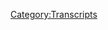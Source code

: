 {{Transcript
    | title         = [[604: October 5, 2021]]
    | caption       = [https://knowledgefight.libsyn.com/604-october-5-2021 Listen to this episode on Libsyn]
    | episodeNumber = [[604: October 5, 2021|604]]
    | length        = 01:40:05
}}

{{MessageBox
    | header     = Warning: Bot Generated Content
    | text       = This transcript was automatically generated by transcription software and likely contains many mistakes and misattributions. Please check the audio for definitive quotes, attribution, and context.
    | image      = N3yvass4myg91.webp
    | imagewidth = 50px
    | id         = warning
}}

{{TranscriptBlock
    | name      = Unknown Speaker
    | timestamp = 00:00:00.000
    | text      = N-N-N-N-N-N-N-Knowledge Fight
}}

{{TranscriptBlock
    | name      = Unknown Speaker
    | timestamp = 00:00:12.960
    | text      = Dan and Jordan, I am sweating.
}}

{{TranscriptBlock
    | name      = Unknown Speaker
    | timestamp = 00:00:19.600
    | text      = Knowledgefight.com, it's time to pray.
}}

{{TranscriptBlock
    | name      = Unknown Speaker
    | timestamp = 00:00:21.399
    | text      = I have great respect for knowledgefight.
}}

{{TranscriptBlock
    | name      = Unknown Speaker
    | timestamp = 00:00:23.920
    | text      = Knowledgefight.
}}

{{TranscriptBlock
    | name      = Unknown Speaker
    | timestamp = 00:00:24.920
    | text      = I'm sick of them posing as if they're the good guys saying we are the bad guys.
}}

{{TranscriptBlock
    | name      = Unknown Speaker
    | timestamp = 00:00:29.359
    | text      = Knowledgefight.
}}

{{TranscriptBlock
    | name      = Unknown Speaker
    | timestamp = 00:00:30.359
    | text      = Dan and Jordan.
}}

{{TranscriptBlock
    | name      = Unknown Speaker
    | timestamp = 00:00:31.359
    | text      = Knowledgefight.
}}

{{TranscriptBlock
    | name      = Unknown Speaker
    | timestamp = 00:00:32.359
    | text      = Riddle her.
}}

{{TranscriptBlock
    | name      = Unknown Speaker
    | timestamp = 00:00:33.359
    | text      = Riddle her.
}}

{{TranscriptBlock
    | name      = Unknown Speaker
    | timestamp = 00:00:34.359
    | text      = Riddle her.
}}

{{TranscriptBlock
    | name      = Unknown Speaker
    | timestamp = 00:00:35.359
    | text      = Need money.
}}

{{TranscriptBlock
    | name      = Unknown Speaker
    | timestamp = 00:00:36.359
    | text      = Riddle her.
}}

{{TranscriptBlock
    | name      = Unknown Speaker
    | timestamp = 00:00:37.359
    | text      = Riddle her.
}}

{{TranscriptBlock
    | name      = Unknown Speaker
    | timestamp = 00:00:38.359
    | text      = Riddle her.
}}

{{TranscriptBlock
    | name      = Unknown Speaker
    | timestamp = 00:00:39.359
    | text      = Andy and Kansas.
}}

{{TranscriptBlock
    | name      = Unknown Speaker
    | timestamp = 00:00:40.359
    | text      = Andy and Kansas.
}}

{{TranscriptBlock
    | name      = Unknown Speaker
    | timestamp = 00:00:41.359
    | text      = Stop it.
}}

{{TranscriptBlock
    | name      = Unknown Speaker
    | timestamp = 00:00:42.359
    | text      = Andy and Kansas.
}}

{{TranscriptBlock
    | name      = Unknown Speaker
    | timestamp = 00:00:43.359
    | text      = Andy and Kansas.
}}

{{TranscriptBlock
    | name      = Unknown Speaker
    | timestamp = 00:00:44.359
    | text      = It's time to pray.
}}

{{TranscriptBlock
    | name      = Unknown Speaker
    | timestamp = 00:00:45.359
    | text      = Andy and Kansas.
}}

{{TranscriptBlock
    | name      = Unknown Speaker
    | timestamp = 00:00:46.359
    | text      = You're on the air.
}}

{{TranscriptBlock
    | name      = Unknown Speaker
    | timestamp = 00:00:47.359
    | text      = Thanks for holding.
}}

{{TranscriptBlock
    | name      = Unknown Speaker
    | timestamp = 00:00:48.359
    | text      = Hello Alex.
}}

{{TranscriptBlock
    | name      = Unknown Speaker
    | timestamp = 00:00:49.359
    | text      = I'm a first time caller.
}}

{{TranscriptBlock
    | name      = Unknown Speaker
    | timestamp = 00:00:50.359
    | text      = I'm a huge fan.
}}

{{TranscriptBlock
    | name      = Unknown Speaker
    | timestamp = 00:00:51.359
    | text      = I love your work.
}}

{{TranscriptBlock
    | name      = Unknown Speaker
    | timestamp = 00:00:52.359
    | text      = Knowledgefight.
}}

{{TranscriptBlock
    | name      = Unknown Speaker
    | timestamp = 00:00:53.359
    | text      = Knowledgefight.com.
}}

{{TranscriptBlock
    | name      = Unknown Speaker
    | timestamp = 00:00:54.359
    | text      = I love you.
}}

{{TranscriptBlock
    | name      = Unknown Speaker
    | timestamp = 00:00:55.359
    | text      = I love you.
}}

{{TranscriptBlock
    | name      = Unknown Speaker
    | timestamp = 00:00:56.359
    | text      = I love you.
}}

{{TranscriptBlock
    | name      = Unknown Speaker
    | timestamp = 00:00:57.359
    | text      = I love you.
}}

{{TranscriptBlock
    | name      = Unknown Speaker
    | timestamp = 00:00:58.359
    | text      = I love you.
}}

{{TranscriptBlock
    | name      = Unknown Speaker
    | timestamp = 00:00:59.359
    | text      = Hey everybody.
}}

{{TranscriptBlock
    | name      = Unknown Speaker
    | timestamp = 00:01:00.359
    | text      = Welcome back to Knowledgefight.
}}

{{TranscriptBlock
    | name      = Unknown Speaker
    | timestamp = 00:01:01.359
    | text      = I'm Dan.
}}

{{TranscriptBlock
    | name      = Unknown Speaker
    | timestamp = 00:01:02.359
    | text      = I'm Jordan.
}}

{{TranscriptBlock
    | name      = Unknown Speaker
    | timestamp = 00:01:03.359
    | text      = We're a couple dudes.
}}

{{TranscriptBlock
    | name      = Unknown Speaker
    | timestamp = 00:01:04.359
    | text      = I like to sit around, worship at the altar of Selene and talk a little bit about Alex
}}

{{TranscriptBlock
    | name      = Unknown Speaker
    | timestamp = 00:01:06.000
    | text      = Jones.
}}

{{TranscriptBlock
    | name      = Unknown Speaker
    | timestamp = 00:01:07.000
    | text      = Oh indeed we are.
}}

{{TranscriptBlock
    | name      = Unknown Speaker
    | timestamp = 00:01:08.000
    | text      = Dan.
}}

{{TranscriptBlock
    | name      = Unknown Speaker
    | timestamp = 00:01:09.000
    | text      = Jordan.
}}

{{TranscriptBlock
    | name      = Unknown Speaker
    | timestamp = 00:01:10.000
    | text      = Dan.
}}

{{TranscriptBlock
    | name      = Unknown Speaker
    | timestamp = 00:01:11.000
    | text      = Jordan.
}}

{{TranscriptBlock
    | name      = Unknown Speaker
    | timestamp = 00:01:12.000
    | text      = Quick question for you.
}}

{{TranscriptBlock
    | name      = Unknown Speaker
    | timestamp = 00:01:13.000
    | text      = What's up?
}}

{{TranscriptBlock
    | name      = Unknown Speaker
    | timestamp = 00:01:14.000
    | text      = What's your bright spot?
}}

{{TranscriptBlock
    | name      = Unknown Speaker
    | timestamp = 00:01:15.000
    | text      = My bright spot today is I was able to partake in over the weekend.
}}

{{TranscriptBlock
    | name      = Unknown Speaker
    | timestamp = 00:01:16.400
    | text      = I was invited over to friend of the show, friends of the show, Marty DeRosa and Sarah Shockey's
}}

{{TranscriptBlock
    | name      = Unknown Speaker
    | timestamp = 00:01:22.000
    | text      = house.
}}

{{TranscriptBlock
    | name      = Unknown Speaker
    | timestamp = 00:01:23.000
    | text      = Oh you got an invite, huh?
}}

{{TranscriptBlock
    | name      = Unknown Speaker
    | timestamp = 00:01:24.000
    | text      = I got an invite to go over and watch the GCW, the Game Changer wrestling pay-per-view headlined
}}

{{TranscriptBlock
    | name      = Unknown Speaker
    | timestamp = 00:01:32.319
    | text      = by Nick Gage versus Jon Moxley in a deathmatch, which is definitely not my thing.
}}

{{TranscriptBlock
    | name      = Unknown Speaker
    | timestamp = 00:01:41.280
    | text      = You don't like deathmatches?
}}

{{TranscriptBlock
    | name      = Unknown Speaker
    | timestamp = 00:01:42.280
    | text      = No.
}}

{{TranscriptBlock
    | name      = Unknown Speaker
    | timestamp = 00:01:43.280
    | text      = What's wrong with deathmatches?
}}

{{TranscriptBlock
    | name      = Unknown Speaker
    | timestamp = 00:01:44.280
    | text      = They're gross.
}}

{{TranscriptBlock
    | name      = Unknown Speaker
    | timestamp = 00:01:45.280
    | text      = Are they like real?
}}

{{TranscriptBlock
    | name      = Unknown Speaker
    | timestamp = 00:01:46.280
    | text      = Bloody.
}}

{{TranscriptBlock
    | name      = Unknown Speaker
    | timestamp = 00:01:47.280
    | text      = Oh that's no good.
}}

{{TranscriptBlock
    | name      = Unknown Speaker
    | timestamp = 00:01:48.280
    | text      = Yeah.
}}

{{TranscriptBlock
    | name      = Unknown Speaker
    | timestamp = 00:01:49.280
    | text      = Why?
}}

{{TranscriptBlock
    | name      = Unknown Speaker
    | timestamp = 00:01:50.280
    | text      = Do people like that?
}}

{{TranscriptBlock
    | name      = Unknown Speaker
    | timestamp = 00:01:51.280
    | text      = Yeah apparently some people enjoy that.
}}

{{TranscriptBlock
    | name      = Unknown Speaker
    | timestamp = 00:01:52.280
    | text      = But they're not supposed to bleed because they're good.
}}

{{TranscriptBlock
    | name      = Unknown Speaker
    | timestamp = 00:01:54.480
    | text      = But this whole thing is like, I didn't understand this fully until kind of like watching this
}}

{{TranscriptBlock
    | name      = Unknown Speaker
    | timestamp = 00:01:59.040
    | text      = match and sort of putting the pieces together.
}}

{{TranscriptBlock
    | name      = Unknown Speaker
    | timestamp = 00:02:01.680
    | text      = It's basically like with deathmatches it's like alright, there's some glass over here,
}}

{{TranscriptBlock
    | name      = Unknown Speaker
    | timestamp = 00:02:06.200
    | text      = I'm going to throw you through that.
}}

{{TranscriptBlock
    | name      = Unknown Speaker
    | timestamp = 00:02:07.840
    | text      = Right.
}}

{{TranscriptBlock
    | name      = Unknown Speaker
    | timestamp = 00:02:08.840
    | text      = Then there's a sharp thing over here, you're going to throw me through that.
}}

{{TranscriptBlock
    | name      = Unknown Speaker
    | timestamp = 00:02:11.240
    | text      = Right.
}}

{{TranscriptBlock
    | name      = Unknown Speaker
    | timestamp = 00:02:12.240
    | text      = It's just that over and over again.
}}

{{TranscriptBlock
    | name      = Unknown Speaker
    | timestamp = 00:02:13.240
    | text      = Yeah, yeah, yeah.
}}

{{TranscriptBlock
    | name      = Unknown Speaker
    | timestamp = 00:02:14.240
    | text      = It's very weird.
}}

{{TranscriptBlock
    | name      = Unknown Speaker
    | timestamp = 00:02:15.240
    | text      = I don't enjoy it.
}}

{{TranscriptBlock
    | name      = Unknown Speaker
    | timestamp = 00:02:16.620
    | text      = It's competitive, running while innocent bystanders are carrying pained glass.
}}

{{TranscriptBlock
    | name      = Unknown Speaker
    | timestamp = 00:02:22.759
    | text      = Yeah.
}}

{{TranscriptBlock
    | name      = Unknown Speaker
    | timestamp = 00:02:23.759
    | text      = Everywhere you go.
}}

{{TranscriptBlock
    | name      = Unknown Speaker
    | timestamp = 00:02:24.759
    | text      = Yeah, it's not my thing.
}}

{{TranscriptBlock
    | name      = Unknown Speaker
    | timestamp = 00:02:26.759
    | text      = I don't enjoy it in terms of, I'm not even the biggest fan of pro wrestling, but when
}}

{{TranscriptBlock
    | name      = Unknown Speaker
    | timestamp = 00:02:31.439
    | text      = I am it's not that stuff.
}}

{{TranscriptBlock
    | name      = Unknown Speaker
    | timestamp = 00:02:33.199
    | text      = Yeah, and there's a bit of blood.
}}

{{TranscriptBlock
    | name      = Unknown Speaker
    | timestamp = 00:02:36.879
    | text      = The rest of the pay per view is kind of like tame.
}}

{{TranscriptBlock
    | name      = Unknown Speaker
    | timestamp = 00:02:40.199
    | text      = Like I expected there to be more deathmatches because that was like sort of their thing.
}}

{{TranscriptBlock
    | name      = Unknown Speaker
    | timestamp = 00:02:43.919
    | text      = Right.
}}

{{TranscriptBlock
    | name      = Unknown Speaker
    | timestamp = 00:02:44.919
    | text      = There was no blood or anything throughout the whole proceedings.
}}

{{TranscriptBlock
    | name      = Unknown Speaker
    | timestamp = 00:02:48.280
    | text      = Were they good?
}}

{{TranscriptBlock
    | name      = Unknown Speaker
    | timestamp = 00:02:49.280
    | text      = Like the matches were good?
}}

{{TranscriptBlock
    | name      = Unknown Speaker
    | timestamp = 00:02:51.039
    | text      = There was varying quality, some of it was alright.
}}

{{TranscriptBlock
    | name      = Unknown Speaker
    | timestamp = 00:02:53.939
    | text      = The audience was kind of weird, I don't know, they were a little bit low energy.
}}

{{TranscriptBlock
    | name      = Unknown Speaker
    | timestamp = 00:02:57.400
    | text      = But the deathmatch itself, here's my review, disappointing, underwhelming.
}}

{{TranscriptBlock
    | name      = Unknown Speaker
    | timestamp = 00:03:03.319
    | text      = Not enough death!
}}

{{TranscriptBlock
    | name      = Unknown Speaker
    | timestamp = 00:03:04.319
    | text      = I was expecting...
}}

{{TranscriptBlock
    | name      = Unknown Speaker
    | timestamp = 00:03:05.319
    | text      = Only one man should have left!
}}

{{TranscriptBlock
    | name      = Unknown Speaker
    | timestamp = 00:03:07.439
    | text      = It was disgusting, like they were bleeding around and it's like ugh, why would you do
}}

{{TranscriptBlock
    | name      = Unknown Speaker
    | timestamp = 00:03:12.000
    | text      = this?
}}

{{TranscriptBlock
    | name      = Unknown Speaker
    | timestamp = 00:03:13.000
    | text      = But I wasn't shocked.
}}

{{TranscriptBlock
    | name      = Unknown Speaker
    | timestamp = 00:03:14.639
    | text      = There was nothing really exciting about it.
}}

{{TranscriptBlock
    | name      = Unknown Speaker
    | timestamp = 00:03:17.400
    | text      = No, I saw the wrestler 20 years ago, it was great.
}}

{{TranscriptBlock
    | name      = Unknown Speaker
    | timestamp = 00:03:19.599
    | text      = Right, but when you're doing these things, and I know that you don't know who they are
}}

{{TranscriptBlock
    | name      = Unknown Speaker
    | timestamp = 00:03:22.919
    | text      = necessarily, but Nick Gage and Jon Moxley are huge names in this sort of arena.
}}

{{TranscriptBlock
    | name      = Unknown Speaker
    | timestamp = 00:03:29.800
    | text      = So the two of them competing for the championship belt in a deathmatch, the stakes are high.
}}

{{TranscriptBlock
    | name      = Unknown Speaker
    | timestamp = 00:03:36.080
    | text      = They need to deliver something that's like, wow, someone died.
}}

{{TranscriptBlock
    | name      = Unknown Speaker
    | timestamp = 00:03:40.400
    | text      = And I did not see that.
}}

{{TranscriptBlock
    | name      = Unknown Speaker
    | timestamp = 00:03:42.159
    | text      = You didn't feel it.
}}

{{TranscriptBlock
    | name      = Unknown Speaker
    | timestamp = 00:03:43.159
    | text      = I was very bored.
}}

{{TranscriptBlock
    | name      = Unknown Speaker
    | timestamp = 00:03:46.000
    | text      = And grossed out.
}}

{{TranscriptBlock
    | name      = Unknown Speaker
    | timestamp = 00:03:47.000
    | text      = And grossed out.
}}

{{TranscriptBlock
    | name      = Unknown Speaker
    | timestamp = 00:03:48.000
    | text      = That's not great.
}}

{{TranscriptBlock
    | name      = Unknown Speaker
    | timestamp = 00:03:49.000
    | text      = You don't want to be bored and grossed out.
}}

{{TranscriptBlock
    | name      = Unknown Speaker
    | timestamp = 00:03:50.000
    | text      = Yeah, yeah.
}}

{{TranscriptBlock
    | name      = Unknown Speaker
    | timestamp = 00:03:51.000
    | text      = So one of the things that Nick Gage does is he cuts people with a pizza cutter.
}}

{{TranscriptBlock
    | name      = Unknown Speaker
    | timestamp = 00:03:54.280
    | text      = Like one of those circular pizza cutters, he cuts their forehead.
}}

{{TranscriptBlock
    | name      = Unknown Speaker
    | timestamp = 00:03:57.919
    | text      = No, and he can stop whenever he wants.
}}

{{TranscriptBlock
    | name      = Unknown Speaker
    | timestamp = 00:03:59.680
    | text      = I would enjoy it if he did.
}}

{{TranscriptBlock
    | name      = Unknown Speaker
    | timestamp = 00:04:01.900
    | text      = So Jon Moxley got a pizza cutter early in the match and was cutting Nick Gage, right?
}}

{{TranscriptBlock
    | name      = Unknown Speaker
    | timestamp = 00:04:08.599
    | text      = Right?
}}

{{TranscriptBlock
    | name      = Unknown Speaker
    | timestamp = 00:04:10.400
    | text      = Don't say those words and act like I'm supposed to act like that's fine.
}}

{{TranscriptBlock
    | name      = Unknown Speaker
    | timestamp = 00:04:13.360
    | text      = It was not very...
}}

{{TranscriptBlock
    | name      = Unknown Speaker
    | timestamp = 00:04:14.360
    | text      = A grown adult man went and got a pizza cutter to cut another grown adult man's face with
}}

{{TranscriptBlock
    | name      = Unknown Speaker
    | timestamp = 00:04:19.560
    | text      = it.
}}

{{TranscriptBlock
    | name      = Unknown Speaker
    | timestamp = 00:04:20.560
    | text      = In a pre...
}}

{{TranscriptBlock
    | name      = Unknown Speaker
    | timestamp = 00:04:21.560
    | text      = Like they agreed to do this in a match.
}}

{{TranscriptBlock
    | name      = Unknown Speaker
    | timestamp = 00:04:23.839
    | text      = Exactly, yes.
}}

{{TranscriptBlock
    | name      = Unknown Speaker
    | timestamp = 00:04:24.839
    | text      = All in good fun.
}}

{{TranscriptBlock
    | name      = Unknown Speaker
    | timestamp = 00:04:25.839
    | text      = It's for competition.
}}

{{TranscriptBlock
    | name      = Unknown Speaker
    | timestamp = 00:04:26.839
    | text      = For money.
}}

{{TranscriptBlock
    | name      = Unknown Speaker
    | timestamp = 00:04:27.839
    | text      = So Nick Gage did not bleed all that much from the cuts.
}}

{{TranscriptBlock
    | name      = Unknown Speaker
    | timestamp = 00:04:32.920
    | text      = Then later on in the match, Nick got the pizza cutter and was cutting Moxley.
}}

{{TranscriptBlock
    | name      = Unknown Speaker
    | timestamp = 00:04:38.220
    | text      = And I noticed that his technique was different and that he used his thumb to aid.
}}

{{TranscriptBlock
    | name      = Unknown Speaker
    | timestamp = 00:04:43.439
    | text      = And I was like, I should not be noticing that during a death match.
}}

{{TranscriptBlock
    | name      = Unknown Speaker
    | timestamp = 00:04:48.600
    | text      = That's how bored I am.
}}

{{TranscriptBlock
    | name      = Unknown Speaker
    | timestamp = 00:04:49.959
    | text      = That's too much awareness.
}}

{{TranscriptBlock
    | name      = Unknown Speaker
    | timestamp = 00:04:52.160
    | text      = That's too much awareness.
}}

{{TranscriptBlock
    | name      = Unknown Speaker
    | timestamp = 00:04:55.040
    | text      = So anyway, it's not for me, but it was a fun time and it was really nice to see Marty and
}}

{{TranscriptBlock
    | name      = Unknown Speaker
    | timestamp = 00:04:58.319
    | text      = Sarah.
}}

{{TranscriptBlock
    | name      = Unknown Speaker
    | timestamp = 00:04:59.319
    | text      = Yeah, that is great.
}}

{{TranscriptBlock
    | name      = Unknown Speaker
    | timestamp = 00:05:00.399
    | text      = I hope someday they invite me somewhere too.
}}

{{TranscriptBlock
    | name      = Unknown Speaker
    | timestamp = 00:05:03.199
    | text      = You couldn't have come anyway.
}}

{{TranscriptBlock
    | name      = Unknown Speaker
    | timestamp = 00:05:05.319
    | text      = I know.
}}

{{TranscriptBlock
    | name      = Unknown Speaker
    | timestamp = 00:05:06.319
    | text      = You were exposed or predisposed that evening.
}}

{{TranscriptBlock
    | name      = Unknown Speaker
    | timestamp = 00:05:09.279
    | text      = What's the term?
}}

{{TranscriptBlock
    | name      = Unknown Speaker
    | timestamp = 00:05:10.279
    | text      = Indisposed.
}}

{{TranscriptBlock
    | name      = Unknown Speaker
    | timestamp = 00:05:11.279
    | text      = That's it.
}}

{{TranscriptBlock
    | name      = Unknown Speaker
    | timestamp = 00:05:12.279
    | text      = Yes.
}}

{{TranscriptBlock
    | name      = Unknown Speaker
    | timestamp = 00:05:13.279
    | text      = Well, but that's what makes it more fun whenever you complain about not getting an invite that
}}

{{TranscriptBlock
    | name      = Unknown Speaker
    | timestamp = 00:05:15.879
    | text      = you couldn't go to anyways.
}}

{{TranscriptBlock
    | name      = Unknown Speaker
    | timestamp = 00:05:17.639
    | text      = Everybody knows we're having a great time and I'm an asshole.
}}

{{TranscriptBlock
    | name      = Unknown Speaker
    | timestamp = 00:05:20.720
    | text      = So what's your bright spot?
}}

{{TranscriptBlock
    | name      = Unknown Speaker
    | timestamp = 00:05:21.720
    | text      = My bright spot, Dan, is why I was indisposed.
}}

{{TranscriptBlock
    | name      = Unknown Speaker
    | timestamp = 00:05:25.399
    | text      = My partner and I celebrated her birthday at the casino, as we talked about earlier.
}}

{{TranscriptBlock
    | name      = Unknown Speaker
    | timestamp = 00:05:32.699
    | text      = It was very fun.
}}

{{TranscriptBlock
    | name      = Unknown Speaker
    | timestamp = 00:05:34.560
    | text      = Sure.
}}

{{TranscriptBlock
    | name      = Unknown Speaker
    | timestamp = 00:05:35.560
    | text      = The lights.
}}

{{TranscriptBlock
    | name      = Unknown Speaker
    | timestamp = 00:05:36.560
    | text      = Casino parts.
}}

{{TranscriptBlock
    | name      = Unknown Speaker
    | timestamp = 00:05:37.560
    | text      = Terrible.
}}

{{TranscriptBlock
    | name      = Unknown Speaker
    | timestamp = 00:05:38.560
    | text      = Don't like them.
}}

{{TranscriptBlock
    | name      = Unknown Speaker
    | timestamp = 00:05:39.560
    | text      = There's a lot of slot machines and I don't understand them whatsoever.
}}

{{TranscriptBlock
    | name      = Unknown Speaker
    | timestamp = 00:05:42.879
    | text      = There's so many of them and people just sitting there smoking, pulling it.
}}

{{TranscriptBlock
    | name      = Unknown Speaker
    | timestamp = 00:05:47.800
    | text      = Bananas.
}}

{{TranscriptBlock
    | name      = Unknown Speaker
    | timestamp = 00:05:48.800
    | text      = Bananas.
}}

{{TranscriptBlock
    | name      = Unknown Speaker
    | timestamp = 00:05:49.800
    | text      = I'm walking over there and my favorite part though was there was a no smoking area, which
}}

{{TranscriptBlock
    | name      = Unknown Speaker
    | timestamp = 00:05:55.920
    | text      = coming from Chicago, I was like, oh, how quaint.
}}

{{TranscriptBlock
    | name      = Unknown Speaker
    | timestamp = 00:05:58.560
    | text      = There's a no smoking area that's very small and you go over there and you see those are
}}

{{TranscriptBlock
    | name      = Unknown Speaker
    | timestamp = 00:06:03.639
    | text      = the saddest worst slot machines they have.
}}

{{TranscriptBlock
    | name      = Unknown Speaker
    | timestamp = 00:06:07.079
    | text      = They're all from 1965.
}}

{{TranscriptBlock
    | name      = Unknown Speaker
    | timestamp = 00:06:08.759
    | text      = They look like the cash registers from 1940s, you know, like that kind of thing.
}}

{{TranscriptBlock
    | name      = Unknown Speaker
    | timestamp = 00:06:13.279
    | text      = And it was so clear that they're just like, we can still do this here.
}}

{{TranscriptBlock
    | name      = Unknown Speaker
    | timestamp = 00:06:18.199
    | text      = There's nowhere else we can do this.
}}

{{TranscriptBlock
    | name      = Unknown Speaker
    | timestamp = 00:06:20.000
    | text      = This is a man with a bone to pick.
}}

{{TranscriptBlock
    | name      = Unknown Speaker
    | timestamp = 00:06:21.959
    | text      = Do you know what I mean?
}}

{{TranscriptBlock
    | name      = Unknown Speaker
    | timestamp = 00:06:22.959
    | text      = We can sit and smoke and drink really bad, uh, free cocktails.
}}

{{TranscriptBlock
    | name      = Unknown Speaker
    | timestamp = 00:06:27.639
    | text      = Yeah.
}}

{{TranscriptBlock
    | name      = Unknown Speaker
    | timestamp = 00:06:28.639
    | text      = Yeah.
}}

{{TranscriptBlock
    | name      = Unknown Speaker
    | timestamp = 00:06:29.639
    | text      = Everywhere else we go, everywhere else we go, people who don't smoke are like, you can't
}}

{{TranscriptBlock
    | name      = Unknown Speaker
    | timestamp = 00:06:33.319
    | text      = smoke here.
}}

{{TranscriptBlock
    | name      = Unknown Speaker
    | timestamp = 00:06:34.480
    | text      = Here though, you go in the corner.
}}

{{TranscriptBlock
    | name      = Unknown Speaker
    | timestamp = 00:06:36.959
    | text      = Yeah.
}}

{{TranscriptBlock
    | name      = Unknown Speaker
    | timestamp = 00:06:37.959
    | text      = Yeah.
}}

{{TranscriptBlock
    | name      = Unknown Speaker
    | timestamp = 00:06:38.959
    | text      = It's great.
}}

{{TranscriptBlock
    | name      = Unknown Speaker
    | timestamp = 00:06:39.959
    | text      = That's a, it's such a bummer.
}}

{{TranscriptBlock
    | name      = Unknown Speaker
    | timestamp = 00:06:40.959
    | text      = Like the whole, the whole vibe of a casino is a bummer.
}}

{{TranscriptBlock
    | name      = Unknown Speaker
    | timestamp = 00:06:43.800
    | text      = I was, I, after you mentioned this on our last episode, my buddy Berger, who I used
}}

{{TranscriptBlock
    | name      = Unknown Speaker
    | timestamp = 00:06:48.480
    | text      = to go to the Isle of Capri casino with messaged me and it reminded me of some things and we
}}

{{TranscriptBlock
    | name      = Unknown Speaker
    | timestamp = 00:06:53.519
    | text      = were talking about, it's like, yeah, the casino is really depressing, but what's worse is
}}

{{TranscriptBlock
    | name      = Unknown Speaker
    | timestamp = 00:06:56.240
    | text      = the dog track.
}}

{{TranscriptBlock
    | name      = Unknown Speaker
    | timestamp = 00:06:57.240
    | text      = Ooh, you can't go to a dog.
}}

{{TranscriptBlock
    | name      = Unknown Speaker
    | timestamp = 00:06:58.839
    | text      = No.
}}

{{TranscriptBlock
    | name      = Unknown Speaker
    | timestamp = 00:06:59.839
    | text      = No, you can't go to a dog.
}}

{{TranscriptBlock
    | name      = Unknown Speaker
    | timestamp = 00:07:00.839
    | text      = My wife was in town, I went along with him to the dog track.
}}

{{TranscriptBlock
    | name      = Unknown Speaker
    | timestamp = 00:07:03.360
    | text      = Yes, I remember.
}}

{{TranscriptBlock
    | name      = Unknown Speaker
    | timestamp = 00:07:04.360
    | text      = I was so sad.
}}

{{TranscriptBlock
    | name      = Unknown Speaker
    | timestamp = 00:07:06.839
    | text      = I remember you were texting, that's how, I remember how bad the dog truck is and I don't
}}

{{TranscriptBlock
    | name      = Unknown Speaker
    | timestamp = 00:07:12.480
    | text      = remember shit.
}}

{{TranscriptBlock
    | name      = Unknown Speaker
    | timestamp = 00:07:13.480
    | text      = Yeah.
}}

{{TranscriptBlock
    | name      = Unknown Speaker
    | timestamp = 00:07:14.480
    | text      = So for your partner's next birthday, go to the dog.
}}

{{TranscriptBlock
    | name      = Unknown Speaker
    | timestamp = 00:07:16.639
    | text      = If you really want to plumb the depths of just human desperation, listen up.
}}

{{TranscriptBlock
    | name      = Unknown Speaker
    | timestamp = 00:07:22.879
    | text      = My dearest heart, I want to go further down the rabbit hole.
}}

{{TranscriptBlock
    | name      = Unknown Speaker
    | timestamp = 00:07:27.319
    | text      = Let's see how much our psyches can take.
}}

{{TranscriptBlock
    | name      = Unknown Speaker
    | timestamp = 00:07:29.959
    | text      = Yes.
}}

{{TranscriptBlock
    | name      = Unknown Speaker
    | timestamp = 00:07:30.959
    | text      = This is going to make us stronger for the apocalypse.
}}

{{TranscriptBlock
    | name      = Unknown Speaker
    | timestamp = 00:07:33.560
    | text      = Yeah.
}}

{{TranscriptBlock
    | name      = Unknown Speaker
    | timestamp = 00:07:34.560
    | text      = I think I was texting you incessantly because I couldn't leave.
}}

{{TranscriptBlock
    | name      = Unknown Speaker
    | timestamp = 00:07:37.759
    | text      = Yeah.
}}

{{TranscriptBlock
    | name      = Unknown Speaker
    | timestamp = 00:07:38.759
    | text      = It's so far away from town.
}}

{{TranscriptBlock
    | name      = Unknown Speaker
    | timestamp = 00:07:40.759
    | text      = You couldn't go anywhere.
}}

{{TranscriptBlock
    | name      = Unknown Speaker
    | timestamp = 00:07:43.040
    | text      = So Jordan, today we've got an episode to go over.
}}

{{TranscriptBlock
    | name      = Unknown Speaker
    | timestamp = 00:07:45.199
    | text      = We're going to be talking about October 5th, 2021.
}}

{{TranscriptBlock
    | name      = Unknown Speaker
    | timestamp = 00:07:47.360
    | text      = Blackjack.
}}

{{TranscriptBlock
    | name      = Unknown Speaker
    | timestamp = 00:07:48.360
    | text      = Ooh, I jumped the gun on that one.
}}

{{TranscriptBlock
    | name      = Unknown Speaker
    | timestamp = 00:07:51.040
    | text      = You hadn't finished the...
}}

{{TranscriptBlock
    | name      = Unknown Speaker
    | timestamp = 00:07:52.040
    | text      = You know, we need a photo finish on that.
}}

{{TranscriptBlock
    | name      = Unknown Speaker
    | timestamp = 00:07:56.519
    | text      = We need to see who exactly, well, this one's going to be up for review.
}}

{{TranscriptBlock
    | name      = Unknown Speaker
    | timestamp = 00:08:00.639
    | text      = I do like if eventually we ever get big enough, there will be people combing through the audio
}}

{{TranscriptBlock
    | name      = Unknown Speaker
    | timestamp = 00:08:05.600
    | text      = files looking at it exactly like, oh no, no, no.
}}

{{TranscriptBlock
    | name      = Unknown Speaker
    | timestamp = 00:08:08.600
    | text      = On October 22nd, Dan lost.
}}

{{TranscriptBlock
    | name      = Unknown Speaker
    | timestamp = 00:08:11.420
    | text      = Like the Zapruder film is going back through frame by frame of our audio.
}}

{{TranscriptBlock
    | name      = Unknown Speaker
    | timestamp = 00:08:15.439
    | text      = We got to stay low before people can...
}}

{{TranscriptBlock
    | name      = Unknown Speaker
    | timestamp = 00:08:17.600
    | text      = There's going to be a sabermetrics.
}}

{{TranscriptBlock
    | name      = Unknown Speaker
    | timestamp = 00:08:19.399
    | text      = Yeah, totally.
}}

{{TranscriptBlock
    | name      = Unknown Speaker
    | timestamp = 00:08:20.399
    | text      = Jordan's value over replacement in terms of saying Blackjack fast.
}}

{{TranscriptBlock
    | name      = Unknown Speaker
    | timestamp = 00:08:26.800
    | text      = Hey, what can we say?
}}

{{TranscriptBlock
    | name      = Unknown Speaker
    | timestamp = 00:08:28.959
    | text      = It's Moneyball.
}}

{{TranscriptBlock
    | name      = Unknown Speaker
    | timestamp = 00:08:29.959
    | text      = Yeah.
}}

{{TranscriptBlock
    | name      = Unknown Speaker
    | timestamp = 00:08:30.959
    | text      = So this episode is fun.
}}

{{TranscriptBlock
    | name      = Unknown Speaker
    | timestamp = 00:08:33.080
    | text      = Okay.
}}

{{TranscriptBlock
    | name      = Unknown Speaker
    | timestamp = 00:08:34.080
    | text      = Meh.
}}

{{TranscriptBlock
    | name      = Unknown Speaker
    | timestamp = 00:08:35.080
    | text      = Eh.
}}

{{TranscriptBlock
    | name      = Unknown Speaker
    | timestamp = 00:08:36.080
    | text      = Alex has the smoking gun of smoking guns.
}}

{{TranscriptBlock
    | name      = Unknown Speaker
    | timestamp = 00:08:39.600
    | text      = Is that the smoking gun that shot another smoking gun and killed it?
}}

{{TranscriptBlock
    | name      = Unknown Speaker
    | timestamp = 00:08:43.440
    | text      = I mean, yeah, that would make sense.
}}

{{TranscriptBlock
    | name      = Unknown Speaker
    | timestamp = 00:08:45.159
    | text      = I mean, it's like the gate of gates, you know?
}}

{{TranscriptBlock
    | name      = Unknown Speaker
    | timestamp = 00:08:47.159
    | text      = Sure.
}}

{{TranscriptBlock
    | name      = Unknown Speaker
    | timestamp = 00:08:48.159
    | text      = It worked out well the last time, so I think you should go right back to it.
}}

{{TranscriptBlock
    | name      = Unknown Speaker
    | timestamp = 00:08:51.720
    | text      = It's just over-hyping nonsense, but it's actually kind of fun and I enjoyed looking into it,
}}

{{TranscriptBlock
    | name      = Unknown Speaker
    | timestamp = 00:08:56.000
    | text      = so I look forward to sharing some of this with you.
}}

{{TranscriptBlock
    | name      = Unknown Speaker
    | timestamp = 00:08:58.200
    | text      = Let's do it.
}}

{{TranscriptBlock
    | name      = Unknown Speaker
    | timestamp = 00:08:59.200
    | text      = But first, let's say hello to some new wonks.
}}

{{TranscriptBlock
    | name      = Unknown Speaker
    | timestamp = 00:09:01.720
    | text      = So first, Jordan, Deuce Bungalow Yale Juggalo.
}}

{{TranscriptBlock
    | name      = Unknown Speaker
    | timestamp = 00:09:05.000
    | text      = Thank you so much.
}}

{{TranscriptBlock
    | name      = Unknown Speaker
    | timestamp = 00:09:06.000
    | text      = You are now a policy wonk.
}}

{{TranscriptBlock
    | name      = Unknown Speaker
    | timestamp = 00:09:07.000
    | text      = I'm a policy wonk.
}}

{{TranscriptBlock
    | name      = Unknown Speaker
    | timestamp = 00:09:08.000
    | text      = Thank you very much.
}}

{{TranscriptBlock
    | name      = Unknown Speaker
    | timestamp = 00:09:09.000
    | text      = Thank you, Deuce.
}}

{{TranscriptBlock
    | name      = Unknown Speaker
    | timestamp = 00:09:10.000
    | text      = Next, a thankful and vaccinated disappointment to conspiracy theory and anti-vax parents.
}}

{{TranscriptBlock
    | name      = Unknown Speaker
    | timestamp = 00:09:13.899
    | text      = Thank you so much.
}}

{{TranscriptBlock
    | name      = Unknown Speaker
    | timestamp = 00:09:14.899
    | text      = You are now a policy wonk.
}}

{{TranscriptBlock
    | name      = Unknown Speaker
    | timestamp = 00:09:15.899
    | text      = I'm a policy wonk.
}}

{{TranscriptBlock
    | name      = Unknown Speaker
    | timestamp = 00:09:16.899
    | text      = Thank you very much.
}}

{{TranscriptBlock
    | name      = Unknown Speaker
    | timestamp = 00:09:17.899
    | text      = Next, Tom and his cats, aka purr-a-legals.
}}

{{TranscriptBlock
    | name      = Unknown Speaker
    | timestamp = 00:09:21.080
    | text      = Thank you so much.
}}

{{TranscriptBlock
    | name      = Unknown Speaker
    | timestamp = 00:09:22.080
    | text      = You are now a policy wonk.
}}

{{TranscriptBlock
    | name      = Unknown Speaker
    | timestamp = 00:09:23.080
    | text      = I'm a policy wonk.
}}

{{TranscriptBlock
    | name      = Unknown Speaker
    | timestamp = 00:09:24.080
    | text      = Thanks, Tom.
}}

{{TranscriptBlock
    | name      = Unknown Speaker
    | timestamp = 00:09:25.080
    | text      = Thank you.
}}

{{TranscriptBlock
    | name      = Unknown Speaker
    | timestamp = 00:09:26.080
    | text      = Thanks, Tom.
}}

{{TranscriptBlock
    | name      = Unknown Speaker
    | timestamp = 00:09:27.080
    | text      = Next, conspicuous newsroom dixie cup.
}}

{{TranscriptBlock
    | name      = Unknown Speaker
    | timestamp = 00:09:28.080
    | text      = Thank you so much.
}}

{{TranscriptBlock
    | name      = Unknown Speaker
    | timestamp = 00:09:29.080
    | text      = You are now a policy wonk.
}}

{{TranscriptBlock
    | name      = Unknown Speaker
    | timestamp = 00:09:30.080
    | text      = I'm a policy wonk.
}}

{{TranscriptBlock
    | name      = Unknown Speaker
    | timestamp = 00:09:31.080
    | text      = We're really knocking it out of the park today.
}}

{{TranscriptBlock
    | name      = Unknown Speaker
    | timestamp = 00:09:32.440
    | text      = A lot of aliases today.
}}

{{TranscriptBlock
    | name      = Unknown Speaker
    | timestamp = 00:09:33.440
    | text      = A lot of really good ones today.
}}

{{TranscriptBlock
    | name      = Unknown Speaker
    | timestamp = 00:09:35.200
    | text      = Next, wicked fellow in Smudge the Cat.
}}

{{TranscriptBlock
    | name      = Unknown Speaker
    | timestamp = 00:09:37.440
    | text      = Leave a small donation of kibble at the altar of Selene.
}}

{{TranscriptBlock
    | name      = Unknown Speaker
    | timestamp = 00:09:40.039
    | text      = Thank you so much.
}}

{{TranscriptBlock
    | name      = Unknown Speaker
    | timestamp = 00:09:41.039
    | text      = You are now a policy wonk.
}}

{{TranscriptBlock
    | name      = Unknown Speaker
    | timestamp = 00:09:42.039
    | text      = I'm a policy wonk.
}}

{{TranscriptBlock
    | name      = Unknown Speaker
    | timestamp = 00:09:43.039
    | text      = Thank you!
}}

{{TranscriptBlock
    | name      = Unknown Speaker
    | timestamp = 00:09:44.039
    | text      = Next, Dungeon Master Mike.
}}

{{TranscriptBlock
    | name      = Unknown Speaker
    | timestamp = 00:09:45.039
    | text      = Thank you so much.
}}

{{TranscriptBlock
    | name      = Unknown Speaker
    | timestamp = 00:09:46.039
    | text      = You are now a policy wonk.
}}

{{TranscriptBlock
    | name      = Unknown Speaker
    | timestamp = 00:09:47.039
    | text      = I'm a policy wonk.
}}

{{TranscriptBlock
    | name      = Unknown Speaker
    | timestamp = 00:09:48.039
    | text      = Dungeon Master Mike.
}}

{{TranscriptBlock
    | name      = Unknown Speaker
    | timestamp = 00:09:49.039
    | text      = Thank you.
}}

{{TranscriptBlock
    | name      = Unknown Speaker
    | timestamp = 00:09:50.039
    | text      = I like that.
}}

{{TranscriptBlock
    | name      = Unknown Speaker
    | timestamp = 00:09:51.039
    | text      = Next, and finally, Spencer Williams loves non-structural cheese.
}}

{{TranscriptBlock
    | name      = Unknown Speaker
    | timestamp = 00:09:53.639
    | text      = Thank you so much.
}}

{{TranscriptBlock
    | name      = Unknown Speaker
    | timestamp = 00:09:54.639
    | text      = You are now a policy wonk.
}}

{{TranscriptBlock
    | name      = Unknown Speaker
    | timestamp = 00:09:55.759
    | text      = I'm a policy wonk.
}}

{{TranscriptBlock
    | name      = Unknown Speaker
    | timestamp = 00:09:56.759
    | text      = Thank you very much.
}}

{{TranscriptBlock
    | name      = Unknown Speaker
    | timestamp = 00:09:57.759
    | text      = Thank you all.
}}

{{TranscriptBlock
    | name      = Unknown Speaker
    | timestamp = 00:09:58.759
    | text      = Now, Jordan.
}}

{{TranscriptBlock
    | name      = Unknown Speaker
    | timestamp = 00:09:59.759
    | text      = Yes.
}}

{{TranscriptBlock
    | name      = Unknown Speaker
    | timestamp = 00:10:00.759
    | text      = To make up for, sometimes we don't have out of context drops.
}}

{{TranscriptBlock
    | name      = Unknown Speaker
    | timestamp = 00:10:04.919
    | text      = To make up for it, I have two for you today.
}}

{{TranscriptBlock
    | name      = Unknown Speaker
    | timestamp = 00:10:07.240
    | text      = Okay.
}}

{{TranscriptBlock
    | name      = Unknown Speaker
    | timestamp = 00:10:08.240
    | text      = And you can decide which one of these you enjoy more.
}}

{{TranscriptBlock
    | name      = Unknown Speaker
    | timestamp = 00:10:10.399
    | text      = Okay.
}}

{{TranscriptBlock
    | name      = Unknown Speaker
    | timestamp = 00:10:11.399
    | text      = Here's the first one.
}}

{{TranscriptBlock
    | name      = Unknown Speaker
    | timestamp = 00:10:12.399
    | text      = All right.
}}

{{TranscriptBlock
    | name      = Unknown Speaker
    | timestamp = 00:10:13.399
    | text      = I'm designed to be in danger.
}}

{{TranscriptBlock
    | name      = Unknown Speaker
    | timestamp = 00:10:14.399
    | text      = I'm designed to challenge the enemy.
}}

{{TranscriptBlock
    | name      = Unknown Speaker
    | timestamp = 00:10:15.399
    | text      = I'm designed to piss them off.
}}

{{TranscriptBlock
    | name      = Unknown Speaker
    | timestamp = 00:10:16.639
    | text      = I'm designed to work 18 hours a day.
}}

{{TranscriptBlock
    | name      = Unknown Speaker
    | timestamp = 00:10:18.720
    | text      = I'm designed to have children and to cook big delicious meals and to love amazing sunsets
}}

{{TranscriptBlock
    | name      = Unknown Speaker
    | timestamp = 00:10:26.220
    | text      = and to hunt animals and to make love.
}}

{{TranscriptBlock
    | name      = Unknown Speaker
    | timestamp = 00:10:31.279
    | text      = I'm alive.
}}

{{TranscriptBlock
    | name      = Unknown Speaker
    | timestamp = 00:10:34.039
    | text      = So that's the first one.
}}

{{TranscriptBlock
    | name      = Unknown Speaker
    | timestamp = 00:10:36.679
    | text      = I feel like that's plagiarism.
}}

{{TranscriptBlock
    | name      = Unknown Speaker
    | timestamp = 00:10:38.279
    | text      = That's the like, we want to be free to do what we want to do speech.
}}

{{TranscriptBlock
    | name      = Unknown Speaker
    | timestamp = 00:10:41.559
    | text      = That's the same thing.
}}

{{TranscriptBlock
    | name      = Unknown Speaker
    | timestamp = 00:10:42.559
    | text      = It was a little bit longer than most of our out of context drops, but I felt like it didn't
}}

{{TranscriptBlock
    | name      = Unknown Speaker
    | timestamp = 00:10:46.080
    | text      = belong in any clip in the episode.
}}

{{TranscriptBlock
    | name      = Unknown Speaker
    | timestamp = 00:10:47.960
    | text      = I want to make love.
}}

{{TranscriptBlock
    | name      = Unknown Speaker
    | timestamp = 00:10:48.960
    | text      = I'm alive.
}}

{{TranscriptBlock
    | name      = Unknown Speaker
    | timestamp = 00:10:49.960
    | text      = I'm alive.
}}

{{TranscriptBlock
    | name      = Unknown Speaker
    | timestamp = 00:10:50.960
    | text      = I'm designed to fuck.
}}

{{TranscriptBlock
    | name      = Unknown Speaker
    | timestamp = 00:10:55.720
    | text      = So here's the second one.
}}

{{TranscriptBlock
    | name      = Unknown Speaker
    | timestamp = 00:10:56.720
    | text      = Okay.
}}

{{TranscriptBlock
    | name      = Unknown Speaker
    | timestamp = 00:10:57.720
    | text      = So Jack Sprat can eat no fat.
}}

{{TranscriptBlock
    | name      = Unknown Speaker
    | timestamp = 00:11:00.240
    | text      = His wife can eat no lean because between them, they lick the platter clean.
}}

{{TranscriptBlock
    | name      = Unknown Speaker
    | timestamp = 00:11:04.840
    | text      = I butchered that.
}}

{{TranscriptBlock
    | name      = Unknown Speaker
    | timestamp = 00:11:07.840
    | text      = Yup.
}}

{{TranscriptBlock
    | name      = Unknown Speaker
    | timestamp = 00:11:08.840
    | text      = See, he can take accountability.
}}

{{TranscriptBlock
    | name      = Unknown Speaker
    | timestamp = 00:11:16.159
    | text      = Ah fuck that one up.
}}

{{TranscriptBlock
    | name      = Unknown Speaker
    | timestamp = 00:11:18.120
    | text      = Oh well.
}}

{{TranscriptBlock
    | name      = Unknown Speaker
    | timestamp = 00:11:19.120
    | text      = Hey, hey, you got to move on.
}}

{{TranscriptBlock
    | name      = Unknown Speaker
    | timestamp = 00:11:20.559
    | text      = You know what?
}}

{{TranscriptBlock
    | name      = Unknown Speaker
    | timestamp = 00:11:21.559
    | text      = You got to move on.
}}

{{TranscriptBlock
    | name      = Unknown Speaker
    | timestamp = 00:11:22.559
    | text      = Sometimes you fuck up.
}}

{{TranscriptBlock
    | name      = Unknown Speaker
    | timestamp = 00:11:23.559
    | text      = You just keep plowing through.
}}

{{TranscriptBlock
    | name      = Unknown Speaker
    | timestamp = 00:11:24.559
    | text      = Yup.
}}

{{TranscriptBlock
    | name      = Unknown Speaker
    | timestamp = 00:11:25.559
    | text      = Jack Sprat.
}}

{{TranscriptBlock
    | name      = Unknown Speaker
    | timestamp = 00:11:26.559
    | text      = Oh shit.
}}

{{TranscriptBlock
    | name      = Unknown Speaker
    | timestamp = 00:11:27.559
    | text      = I forgot the rest of it.
}}

{{TranscriptBlock
    | name      = Unknown Speaker
    | timestamp = 00:11:28.559
    | text      = So I don't know.
}}

{{TranscriptBlock
    | name      = Unknown Speaker
    | timestamp = 00:11:29.559
    | text      = I don't know if you want to make a choice or if people, listeners can tell us which
}}

{{TranscriptBlock
    | name      = Unknown Speaker
    | timestamp = 00:11:32.700
    | text      = is the better out of context drop.
}}

{{TranscriptBlock
    | name      = Unknown Speaker
    | timestamp = 00:11:35.120
    | text      = That's tough.
}}

{{TranscriptBlock
    | name      = Unknown Speaker
    | timestamp = 00:11:36.120
    | text      = I mean the first one is grosser.
}}

{{TranscriptBlock
    | name      = Unknown Speaker
    | timestamp = 00:11:38.000
    | text      = Yeah.
}}

{{TranscriptBlock
    | name      = Unknown Speaker
    | timestamp = 00:11:39.000
    | text      = That's definitely true.
}}

{{TranscriptBlock
    | name      = Unknown Speaker
    | timestamp = 00:11:40.000
    | text      = Yeah.
}}

{{TranscriptBlock
    | name      = Unknown Speaker
    | timestamp = 00:11:41.000
    | text      = They're both appealing in different ways.
}}

{{TranscriptBlock
    | name      = Unknown Speaker
    | timestamp = 00:11:42.000
    | text      = They're in a certain death match of their own right now.
}}

{{TranscriptBlock
    | name      = Unknown Speaker
    | timestamp = 00:11:44.080
    | text      = Indeed.
}}

{{TranscriptBlock
    | name      = Unknown Speaker
    | timestamp = 00:11:45.080
    | text      = There's a lot of blood.
}}

{{TranscriptBlock
    | name      = Unknown Speaker
    | timestamp = 00:11:46.080
    | text      = And it's disappointing.
}}

{{TranscriptBlock
    | name      = Unknown Speaker
    | timestamp = 00:11:47.080
    | text      = Yeah, that's true.
}}

{{TranscriptBlock
    | name      = Unknown Speaker
    | timestamp = 00:11:48.080
    | text      = So here's the first clip, Jordan.
}}

{{TranscriptBlock
    | name      = Unknown Speaker
    | timestamp = 00:11:49.080
    | text      = We start on October 5th.
}}

{{TranscriptBlock
    | name      = Unknown Speaker
    | timestamp = 00:11:50.080
    | text      = Wow.
}}

{{TranscriptBlock
    | name      = Unknown Speaker
    | timestamp = 00:11:51.080
    | text      = Thank you so much for joining us on this live Tuesday, October 5th, worldwide transmission.
}}

{{TranscriptBlock
    | name      = Unknown Speaker
    | timestamp = 00:11:57.759
    | text      = And everything's out in the open now.
}}

{{TranscriptBlock
    | name      = Unknown Speaker
    | timestamp = 00:11:59.679
    | text      = Project Veritas got Pfizer executives on video admitting that they know that the vaccine
}}

{{TranscriptBlock
    | name      = Unknown Speaker
    | timestamp = 00:12:05.600
    | text      = is destroying people's immune system, that it's a higher rate of people that are sick
}}

{{TranscriptBlock
    | name      = Unknown Speaker
    | timestamp = 00:12:10.559
    | text      = that are taking the vaccine, and that it's causing ADE, antibody dependent enhancement.
}}

{{TranscriptBlock
    | name      = Unknown Speaker
    | timestamp = 00:12:20.039
    | text      = It's a 11 minute report.
}}

{{TranscriptBlock
    | name      = Unknown Speaker
    | timestamp = 00:12:22.139
    | text      = It's on Infowars.com.
}}

{{TranscriptBlock
    | name      = Unknown Speaker
    | timestamp = 00:12:23.440
    | text      = It's on Project Veritas.
}}

{{TranscriptBlock
    | name      = Unknown Speaker
    | timestamp = 00:12:25.320
    | text      = And normally that would be a top story.
}}

{{TranscriptBlock
    | name      = Unknown Speaker
    | timestamp = 00:12:27.840
    | text      = But it's not.
}}

{{TranscriptBlock
    | name      = Unknown Speaker
    | timestamp = 00:12:29.519
    | text      = Is it because finally people have kind of gotten the idea that these guys are full of
}}

{{TranscriptBlock
    | name      = Unknown Speaker
    | timestamp = 00:12:33.000
    | text      = shit all the time?
}}

{{TranscriptBlock
    | name      = Unknown Speaker
    | timestamp = 00:12:34.000
    | text      = No, because Alex has a bigger story, but real quick on this Project Veritas thing, if you
}}

{{TranscriptBlock
    | name      = Unknown Speaker
    | timestamp = 00:12:37.679
    | text      = hear that name and you don't immediately be like, ah, boo, you're either an idiot or a
}}

{{TranscriptBlock
    | name      = Unknown Speaker
    | timestamp = 00:12:42.559
    | text      = con man yourself.
}}

{{TranscriptBlock
    | name      = Unknown Speaker
    | timestamp = 00:12:43.559
    | text      = It's too late now.
}}

{{TranscriptBlock
    | name      = Unknown Speaker
    | timestamp = 00:12:44.559
    | text      = It's nonsense.
}}

{{TranscriptBlock
    | name      = Unknown Speaker
    | timestamp = 00:12:45.559
    | text      = So the video that they put out is largely about the idea that natural immunity is better
}}

{{TranscriptBlock
    | name      = Unknown Speaker
    | timestamp = 00:12:48.879
    | text      = than the immunity one would get from vaccination.
}}

{{TranscriptBlock
    | name      = Unknown Speaker
    | timestamp = 00:12:51.559
    | text      = This of course is a false choice that's being presented where one option is getting vaccinated
}}

{{TranscriptBlock
    | name      = Unknown Speaker
    | timestamp = 00:12:56.179
    | text      = and the other is surviving COVID.
}}

{{TranscriptBlock
    | name      = Unknown Speaker
    | timestamp = 00:12:58.960
    | text      = This conveniently ignores a whole lot of variables like the possibility of dying or having severe
}}

{{TranscriptBlock
    | name      = Unknown Speaker
    | timestamp = 00:13:02.980
    | text      = complications from getting COVID.
}}

{{TranscriptBlock
    | name      = Unknown Speaker
    | timestamp = 00:13:05.659
    | text      = These things aren't factored in because the video is arguing a stupid fake point.
}}

{{TranscriptBlock
    | name      = Unknown Speaker
    | timestamp = 00:13:11.120
    | text      = There's no evidence in this video that Pfizer knows the vaccines are causing ADE nor that
}}

{{TranscriptBlock
    | name      = Unknown Speaker
    | timestamp = 00:13:15.080
    | text      = they're wiping out immune systems.
}}

{{TranscriptBlock
    | name      = Unknown Speaker
    | timestamp = 00:13:17.279
    | text      = There's one secretly recorded interview with a guy who's credited as a quote senior associate
}}

{{TranscriptBlock
    | name      = Unknown Speaker
    | timestamp = 00:13:21.419
    | text      = scientist who says that the rise in cases we're seeing with the Delta variant is possibly
}}

{{TranscriptBlock
    | name      = Unknown Speaker
    | timestamp = 00:13:26.220
    | text      = attributable to a decreased efficacy of the vaccine over time or the immunity waning.
}}

{{TranscriptBlock
    | name      = Unknown Speaker
    | timestamp = 00:13:31.460
    | text      = This is being misrepresented by Alex to be this guy saying that over time the vaccine
}}

{{TranscriptBlock
    | name      = Unknown Speaker
    | timestamp = 00:13:35.019
    | text      = destroys your immune system when in reality it's just him explaining that the protection
}}

{{TranscriptBlock
    | name      = Unknown Speaker
    | timestamp = 00:13:39.000
    | text      = you may have went from 95% to 70% effective.
}}

{{TranscriptBlock
    | name      = Unknown Speaker
    | timestamp = 00:13:42.440
    | text      = Yeah.
}}

{{TranscriptBlock
    | name      = Unknown Speaker
    | timestamp = 00:13:43.440
    | text      = This is a person having a loose conversation, not someone who's citing hard information.
}}

{{TranscriptBlock
    | name      = Unknown Speaker
    | timestamp = 00:13:47.360
    | text      = So I don't know how much I would bank on even the specifics of this.
}}

{{TranscriptBlock
    | name      = Unknown Speaker
    | timestamp = 00:13:50.559
    | text      = It sounds like they finally got them.
}}

{{TranscriptBlock
    | name      = Unknown Speaker
    | timestamp = 00:13:52.759
    | text      = Nailed to the wall.
}}

{{TranscriptBlock
    | name      = Unknown Speaker
    | timestamp = 00:13:54.360
    | text      = A lot of the rest of the video is talking about Pfizer profiting from the vaccine and
}}

{{TranscriptBlock
    | name      = Unknown Speaker
    | timestamp = 00:13:57.919
    | text      = if that's the conversation that Veritas wants to...
}}

{{TranscriptBlock
    | name      = Unknown Speaker
    | timestamp = 00:13:59.600
    | text      = Fuck yeah, let's start some shit.
}}

{{TranscriptBlock
    | name      = Unknown Speaker
    | timestamp = 00:14:00.879
    | text      = I welcome that conversation.
}}

{{TranscriptBlock
    | name      = Unknown Speaker
    | timestamp = 00:14:02.360
    | text      = Hell yeah.
}}

{{TranscriptBlock
    | name      = Unknown Speaker
    | timestamp = 00:14:03.360
    | text      = Let's go ahead and nationalize production and distribution of the necessary medical
}}

{{TranscriptBlock
    | name      = Unknown Speaker
    | timestamp = 00:14:06.080
    | text      = breakthroughs that happened so the, you know, the messy suspicion about profit motives,
}}

{{TranscriptBlock
    | name      = Unknown Speaker
    | timestamp = 00:14:10.080
    | text      = it just goes away.
}}

{{TranscriptBlock
    | name      = Unknown Speaker
    | timestamp = 00:14:11.080
    | text      = I mean, considering the fact that these are financed with federal funds, i.e. our money,
}}

{{TranscriptBlock
    | name      = Unknown Speaker
    | timestamp = 00:14:15.899
    | text      = how is it that then they get to make money off of the things that we paid for them to
}}

{{TranscriptBlock
    | name      = Unknown Speaker
    | timestamp = 00:14:20.399
    | text      = figure out?
}}

{{TranscriptBlock
    | name      = Unknown Speaker
    | timestamp = 00:14:21.399
    | text      = I welcome Veritas championing that position, but I suspect that they won't because they're
}}

{{TranscriptBlock
    | name      = Unknown Speaker
    | timestamp = 00:14:24.860
    | text      = not actually concerned with Pfizer profiting off vaccines.
}}

{{TranscriptBlock
    | name      = Unknown Speaker
    | timestamp = 00:14:27.639
    | text      = They just want to use that fact that they do make a profit as a prop to attack actual
}}

{{TranscriptBlock
    | name      = Unknown Speaker
    | timestamp = 00:14:32.639
    | text      = vaccines.
}}

{{TranscriptBlock
    | name      = Unknown Speaker
    | timestamp = 00:14:33.639
    | text      = Yeah, yeah, yeah.
}}

{{TranscriptBlock
    | name      = Unknown Speaker
    | timestamp = 00:14:34.639
    | text      = All in all, this video is lousy with fake arguments that Project Veritas is having with
}}

{{TranscriptBlock
    | name      = Unknown Speaker
    | timestamp = 00:14:38.840
    | text      = itself and it's essentially meaningless.
}}

{{TranscriptBlock
    | name      = Unknown Speaker
    | timestamp = 00:14:41.799
    | text      = I regret that I watched it.
}}

{{TranscriptBlock
    | name      = Unknown Speaker
    | timestamp = 00:14:44.299
    | text      = It's such a waste of time.
}}

{{TranscriptBlock
    | name      = Unknown Speaker
    | timestamp = 00:14:45.299
    | text      = I can't believe you did, but I'm proud of you.
}}

{{TranscriptBlock
    | name      = Unknown Speaker
    | timestamp = 00:14:47.600
    | text      = Thank you.
}}

{{TranscriptBlock
    | name      = Unknown Speaker
    | timestamp = 00:14:48.600
    | text      = Uh, yeah.
}}

{{TranscriptBlock
    | name      = Unknown Speaker
    | timestamp = 00:14:49.600
    | text      = We gotta not have that.
}}

{{TranscriptBlock
    | name      = Unknown Speaker
    | timestamp = 00:14:50.600
    | text      = No.
}}

{{TranscriptBlock
    | name      = Unknown Speaker
    | timestamp = 00:14:51.600
    | text      = I know that I say every time that a Project Veritas thing happens, it's like, well, this
}}

{{TranscriptBlock
    | name      = Unknown Speaker
    | timestamp = 00:14:56.200
    | text      = is the last time I'm going to look into any of this, and then I'm just like, well, I'm
}}

{{TranscriptBlock
    | name      = Unknown Speaker
    | timestamp = 00:14:59.840
    | text      = curious.
}}

{{TranscriptBlock
    | name      = Unknown Speaker
    | timestamp = 00:15:00.840
    | text      = You have to.
}}

{{TranscriptBlock
    | name      = Unknown Speaker
    | timestamp = 00:15:01.840
    | text      = You do.
}}

{{TranscriptBlock
    | name      = Unknown Speaker
    | timestamp = 00:15:02.840
    | text      = It's for you.
}}

{{TranscriptBlock
    | name      = Unknown Speaker
    | timestamp = 00:15:03.840
    | text      = Nobody else believes them anymore except for people who already believe the shit that they're
}}

{{TranscriptBlock
    | name      = Unknown Speaker
    | timestamp = 00:15:05.919
    | text      = just justifying for them.
}}

{{TranscriptBlock
    | name      = Unknown Speaker
    | timestamp = 00:15:07.519
    | text      = Yeah.
}}

{{TranscriptBlock
    | name      = Unknown Speaker
    | timestamp = 00:15:08.519
    | text      = You're the only person who goes in there curious, wanting to find the truth.
}}

{{TranscriptBlock
    | name      = Unknown Speaker
    | timestamp = 00:15:12.840
    | text      = And every now and again, I think they really do impress by lying in a new way.
}}

{{TranscriptBlock
    | name      = Unknown Speaker
    | timestamp = 00:15:16.960
    | text      = That's true.
}}

{{TranscriptBlock
    | name      = Unknown Speaker
    | timestamp = 00:15:17.960
    | text      = A creative new way.
}}

{{TranscriptBlock
    | name      = Unknown Speaker
    | timestamp = 00:15:18.960
    | text      = So anyway, that's not the top story because here is the motherfucking top story.
}}

{{TranscriptBlock
    | name      = Unknown Speaker
    | timestamp = 00:15:24.039
    | text      = All right.
}}

{{TranscriptBlock
    | name      = Unknown Speaker
    | timestamp = 00:15:25.039
    | text      = And our second biggest story, ladies and gentlemen, you, you saw, you heard the broadcast title
}}

{{TranscriptBlock
    | name      = Unknown Speaker
    | timestamp = 00:15:34.639
    | text      = today of the Alex Jones show, October 5th, Tuesday, emergency Tuesday broadcast Fauci
}}

{{TranscriptBlock
    | name      = Unknown Speaker
    | timestamp = 00:15:40.799
    | text      = talks about staging health scare with new virus in 2019 video.
}}

{{TranscriptBlock
    | name      = Unknown Speaker
    | timestamp = 00:15:51.279
    | text      = And our amazing crew ended up staying up here until past eight o'clock last night to bring
}}

{{TranscriptBlock
    | name      = Unknown Speaker
    | timestamp = 00:15:58.720
    | text      = you an emergency Monday transmission.
}}

{{TranscriptBlock
    | name      = Unknown Speaker
    | timestamp = 00:16:00.919
    | text      = And believe me, I didn't just come up here for fun.
}}

{{TranscriptBlock
    | name      = Unknown Speaker
    | timestamp = 00:16:03.120
    | text      = This is an emergency.
}}

{{TranscriptBlock
    | name      = Unknown Speaker
    | timestamp = 00:16:04.480
    | text      = So is today's broadcast because this confirms they premeditatedly done this to us and Fauci
}}

{{TranscriptBlock
    | name      = Unknown Speaker
    | timestamp = 00:16:10.039
    | text      = on the video with the head of health and human services saying we need a new virus out of
}}

{{TranscriptBlock
    | name      = Unknown Speaker
    | timestamp = 00:16:18.000
    | text      = China, an avian bird flu, a SARS COVID bird flu to scare everyone into accepting the new
}}

{{TranscriptBlock
    | name      = Unknown Speaker
    | timestamp = 00:16:24.200
    | text      = mRNA technology.
}}

{{TranscriptBlock
    | name      = Unknown Speaker
    | timestamp = 00:16:25.919
    | text      = This is just a pathetic attempt on Alex's part to grasp its straws, to build up and
}}

{{TranscriptBlock
    | name      = Unknown Speaker
    | timestamp = 00:16:30.039
    | text      = reinforce his COVID conspiracy.
}}

{{TranscriptBlock
    | name      = Unknown Speaker
    | timestamp = 00:16:32.600
    | text      = Even before I get into any of the details on this, just take a moment to grasp how stupid
}}

{{TranscriptBlock
    | name      = Unknown Speaker
    | timestamp = 00:16:36.679
    | text      = Alex is and what nonsense he expects this audience to accept.
}}

{{TranscriptBlock
    | name      = Unknown Speaker
    | timestamp = 00:16:40.559
    | text      = Here he is saying that Fauci and other immunology experts got together and discussed how they
}}

{{TranscriptBlock
    | name      = Unknown Speaker
    | timestamp = 00:16:45.039
    | text      = needed a new SARS COVID bird flu in order to get people to accept vaccines.
}}

{{TranscriptBlock
    | name      = Unknown Speaker
    | timestamp = 00:16:50.259
    | text      = Does Alex know that coronaviruses and influenza viruses are completely different?
}}

{{TranscriptBlock
    | name      = Unknown Speaker
    | timestamp = 00:16:54.240
    | text      = Because I think he doesn't.
}}

{{TranscriptBlock
    | name      = Unknown Speaker
    | timestamp = 00:16:55.240
    | text      = No!
}}

{{TranscriptBlock
    | name      = Unknown Speaker
    | timestamp = 00:16:56.240
    | text      = He absolutely does not know that.
}}

{{TranscriptBlock
    | name      = Unknown Speaker
    | timestamp = 00:16:57.240
    | text      = Yeah, what he's saying is just gobbledygook.
}}

{{TranscriptBlock
    | name      = Unknown Speaker
    | timestamp = 00:16:58.639
    | text      = Yes.
}}

{{TranscriptBlock
    | name      = Unknown Speaker
    | timestamp = 00:16:59.639
    | text      = It's nonsense.
}}

{{TranscriptBlock
    | name      = Unknown Speaker
    | timestamp = 00:17:00.639
    | text      = It's magic.
}}

{{TranscriptBlock
    | name      = Unknown Speaker
    | timestamp = 00:17:01.639
    | text      = Yeah.
}}

{{TranscriptBlock
    | name      = Unknown Speaker
    | timestamp = 00:17:02.639
    | text      = So here's what's going on.
}}

{{TranscriptBlock
    | name      = Unknown Speaker
    | timestamp = 00:17:03.639
    | text      = In October 2019, Fauci was part of a panel hosted by the Milken Institute, which was
}}

{{TranscriptBlock
    | name      = Unknown Speaker
    | timestamp = 00:17:07.259
    | text      = broadcast on C-SPAN.
}}

{{TranscriptBlock
    | name      = Unknown Speaker
    | timestamp = 00:17:09.059
    | text      = This panel was a discussion about the breakthroughs in science and technology that had made it
}}

{{TranscriptBlock
    | name      = Unknown Speaker
    | timestamp = 00:17:12.779
    | text      = conceivably possible to create a vaccine that actually worked universally against all strains
}}

{{TranscriptBlock
    | name      = Unknown Speaker
    | timestamp = 00:17:18.160
    | text      = of influenza.
}}

{{TranscriptBlock
    | name      = Unknown Speaker
    | timestamp = 00:17:19.160
    | text      = Right.
}}

{{TranscriptBlock
    | name      = Unknown Speaker
    | timestamp = 00:17:20.160
    | text      = Most of the discussion is about the frustrating reality that there's a lack of funding and
}}

{{TranscriptBlock
    | name      = Unknown Speaker
    | timestamp = 00:17:24.359
    | text      = thus a lack of motivation on the part of the industry to pursue this sort of thing, which
}}

{{TranscriptBlock
    | name      = Unknown Speaker
    | timestamp = 00:17:28.440
    | text      = makes sense and sucks.
}}

{{TranscriptBlock
    | name      = Unknown Speaker
    | timestamp = 00:17:30.000
    | text      = Yeah.
}}

{{TranscriptBlock
    | name      = Unknown Speaker
    | timestamp = 00:17:31.000
    | text      = There's literally no discussion of staging a pandemic.
}}

{{TranscriptBlock
    | name      = Unknown Speaker
    | timestamp = 00:17:33.220
    | text      = This is completely made up.
}}

{{TranscriptBlock
    | name      = Unknown Speaker
    | timestamp = 00:17:34.960
    | text      = Alex doesn't actually get to playing this clip.
}}

{{TranscriptBlock
    | name      = Unknown Speaker
    | timestamp = 00:17:37.359
    | text      = Any of it?
}}

{{TranscriptBlock
    | name      = Unknown Speaker
    | timestamp = 00:17:38.359
    | text      = Well, I mean, it would say different.
}}

{{TranscriptBlock
    | name      = Unknown Speaker
    | timestamp = 00:17:39.640
    | text      = No, no, no.
}}

{{TranscriptBlock
    | name      = Unknown Speaker
    | timestamp = 00:17:40.640
    | text      = He gets to playing clips.
}}

{{TranscriptBlock
    | name      = Unknown Speaker
    | timestamp = 00:17:42.240
    | text      = But 50 minutes into the episode, I was like, where is the fucking clip?
}}

{{TranscriptBlock
    | name      = Unknown Speaker
    | timestamp = 00:17:46.559
    | text      = I was sitting here.
}}

{{TranscriptBlock
    | name      = Unknown Speaker
    | timestamp = 00:17:47.559
    | text      = I was furious.
}}

{{TranscriptBlock
    | name      = Unknown Speaker
    | timestamp = 00:17:48.559
    | text      = That's bananas.
}}

{{TranscriptBlock
    | name      = Unknown Speaker
    | timestamp = 00:17:49.559
    | text      = So, but here, I'm going to play for you the clip of the panel that he calls the smoking
}}

{{TranscriptBlock
    | name      = Unknown Speaker
    | timestamp = 00:17:53.519
    | text      = gun.
}}

{{TranscriptBlock
    | name      = Unknown Speaker
    | timestamp = 00:17:54.519
    | text      = Okay.
}}

{{TranscriptBlock
    | name      = Unknown Speaker
    | timestamp = 00:17:55.519
    | text      = This is heavily edited and a lot of the things that sound suspicious make perfect sense in
}}

{{TranscriptBlock
    | name      = Unknown Speaker
    | timestamp = 00:17:58.240
    | text      = the context of the talk.
}}

{{TranscriptBlock
    | name      = Unknown Speaker
    | timestamp = 00:17:59.799
    | text      = The only way for these dudes to have created this clip that we're about to listen to is
}}

{{TranscriptBlock
    | name      = Unknown Speaker
    | timestamp = 00:18:04.500
    | text      = to have actively watched the panel and edited out context.
}}

{{TranscriptBlock
    | name      = Unknown Speaker
    | timestamp = 00:18:08.000
    | text      = Yes.
}}

{{TranscriptBlock
    | name      = Unknown Speaker
    | timestamp = 00:18:09.000
    | text      = There's no other explanation for this.
}}

{{TranscriptBlock
    | name      = Unknown Speaker
    | timestamp = 00:18:10.000
    | text      = Yeah.
}}

{{TranscriptBlock
    | name      = Unknown Speaker
    | timestamp = 00:18:11.000
    | text      = Well, that's why they had to stay up until eight.
}}

{{TranscriptBlock
    | name      = Unknown Speaker
    | timestamp = 00:18:12.000
    | text      = Right.
}}

{{TranscriptBlock
    | name      = Unknown Speaker
    | timestamp = 00:18:13.000
    | text      = Should have stayed till 10.
}}

{{TranscriptBlock
    | name      = Unknown Speaker
    | timestamp = 00:18:14.000
    | text      = He did realize that he was like, I had to stay up late with my team editing this down
}}

{{TranscriptBlock
    | name      = Unknown Speaker
    | timestamp = 00:18:19.039
    | text      = into something we can lie about.
}}

{{TranscriptBlock
    | name      = Unknown Speaker
    | timestamp = 00:18:20.720
    | text      = Right.
}}

{{TranscriptBlock
    | name      = Unknown Speaker
    | timestamp = 00:18:21.720
    | text      = Yeah.
}}

{{TranscriptBlock
    | name      = Unknown Speaker
    | timestamp = 00:18:22.720
    | text      = And we're going to actually take quite a while talking about this because I think that there's
}}

{{TranscriptBlock
    | name      = Unknown Speaker
    | timestamp = 00:18:26.460
    | text      = a valuable illustration that we can make by going to the source material and comparing
}}

{{TranscriptBlock
    | name      = Unknown Speaker
    | timestamp = 00:18:32.160
    | text      = it to the way that Alex presents it.
}}

{{TranscriptBlock
    | name      = Unknown Speaker
    | timestamp = 00:18:34.039
    | text      = Sounds great.
}}

{{TranscriptBlock
    | name      = Unknown Speaker
    | timestamp = 00:18:35.039
    | text      = But here is the combined clips of the panel.
}}

{{TranscriptBlock
    | name      = Unknown Speaker
    | timestamp = 00:18:39.480
    | text      = Why don't we blow the system up?
}}

{{TranscriptBlock
    | name      = Unknown Speaker
    | timestamp = 00:18:40.960
    | text      = I mean, obviously we can't just turn off the spigot on the system we have and then say,
}}

{{TranscriptBlock
    | name      = Unknown Speaker
    | timestamp = 00:18:46.720
    | text      = hey, everyone in the world should get this new vaccine.
}}

{{TranscriptBlock
    | name      = Unknown Speaker
    | timestamp = 00:18:48.759
    | text      = We haven't given to anyone yet, but there must be some way that we grow vaccines mostly
}}

{{TranscriptBlock
    | name      = Unknown Speaker
    | timestamp = 00:18:55.279
    | text      = in eggs the way we did in 1947.
}}

{{TranscriptBlock
    | name      = Unknown Speaker
    | timestamp = 00:18:58.400
    | text      = In order to make the transition from getting out of the tried and true egg growing, which
}}

{{TranscriptBlock
    | name      = Unknown Speaker
    | timestamp = 00:19:06.019
    | text      = we know gives us results that can be beneficial.
}}

{{TranscriptBlock
    | name      = Unknown Speaker
    | timestamp = 00:19:08.960
    | text      = I mean, we've done well with that to something that has to be much better.
}}

{{TranscriptBlock
    | name      = Unknown Speaker
    | timestamp = 00:19:15.200
    | text      = You have to prove that this works and then you've got to go through all of the clinical
}}

{{TranscriptBlock
    | name      = Unknown Speaker
    | timestamp = 00:19:20.480
    | text      = trials, phase ones, phase twos, phase three, and then show that this particular product
}}

{{TranscriptBlock
    | name      = Unknown Speaker
    | timestamp = 00:19:27.279
    | text      = is going to be good over a period of years.
}}

{{TranscriptBlock
    | name      = Unknown Speaker
    | timestamp = 00:19:30.440
    | text      = That alone, if it works perfectly, is going to take a decade.
}}

{{TranscriptBlock
    | name      = Unknown Speaker
    | timestamp = 00:19:35.180
    | text      = There might be a need or even an urgent call for an entity of excitement out there that's
}}

{{TranscriptBlock
    | name      = Unknown Speaker
    | timestamp = 00:19:42.440
    | text      = completely disruptive, that's not beholden to bureaucratic strings and processes.
}}

{{TranscriptBlock
    | name      = Unknown Speaker
    | timestamp = 00:19:48.720
    | text      = So we really do have a problem of how the world perceives influenza and it's going to
}}

{{TranscriptBlock
    | name      = Unknown Speaker
    | timestamp = 00:19:53.079
    | text      = be very difficult to change that unless you do it from within and say, I don't care what
}}

{{TranscriptBlock
    | name      = Unknown Speaker
    | timestamp = 00:20:01.160
    | text      = your perception is, we're going to address the problem.
}}

{{TranscriptBlock
    | name      = Unknown Speaker
    | timestamp = 00:20:03.980
    | text      = In a disruptive way and in an iterative way, because you do need both.
}}

{{TranscriptBlock
    | name      = Unknown Speaker
    | timestamp = 00:20:08.000
    | text      = But it is not too crazy to think that an outbreak of a novel avian virus could occur in China
}}

{{TranscriptBlock
    | name      = Unknown Speaker
    | timestamp = 00:20:15.839
    | text      = somewhere.
}}

{{TranscriptBlock
    | name      = Unknown Speaker
    | timestamp = 00:20:16.839
    | text      = We could get the RNA sequence from that, beam it to a number of regional centers, if not
}}

{{TranscriptBlock
    | name      = Unknown Speaker
    | timestamp = 00:20:23.319
    | text      = local, if not even in your home at some point, and print those vaccines on a patch and self-administer.
}}

{{TranscriptBlock
    | name      = Unknown Speaker
    | timestamp = 00:20:30.259
    | text      = So that's the entirety of the clips that he has cut together from this panel.
}}

{{TranscriptBlock
    | name      = Unknown Speaker
    | timestamp = 00:20:34.960
    | text      = Right.
}}

{{TranscriptBlock
    | name      = Unknown Speaker
    | timestamp = 00:20:35.960
    | text      = Wow.
}}

{{TranscriptBlock
    | name      = Unknown Speaker
    | timestamp = 00:20:36.960
    | text      = How long was the panel?
}}

{{TranscriptBlock
    | name      = Unknown Speaker
    | timestamp = 00:20:37.960
    | text      = 45 minutes.
}}

{{TranscriptBlock
    | name      = Unknown Speaker
    | timestamp = 00:20:38.960
    | text      = Or maybe about 50 minutes.
}}

{{TranscriptBlock
    | name      = Unknown Speaker
    | timestamp = 00:20:39.960
    | text      = Oh, well they should have added it down to just that.
}}

{{TranscriptBlock
    | name      = Unknown Speaker
    | timestamp = 00:20:42.200
    | text      = Uh huh, yeah.
}}

{{TranscriptBlock
    | name      = Unknown Speaker
    | timestamp = 00:20:43.200
    | text      = Seems like they didn't have anything else important to say.
}}

{{TranscriptBlock
    | name      = Unknown Speaker
    | timestamp = 00:20:44.799
    | text      = No, certainly not.
}}

{{TranscriptBlock
    | name      = Unknown Speaker
    | timestamp = 00:20:46.000
    | text      = So we're going to go through this each clip by each clip that Alex put into this compilation
}}

{{TranscriptBlock
    | name      = Unknown Speaker
    | timestamp = 00:20:51.160
    | text      = and discuss the context, where they come from, and what they're talking about.
}}

{{TranscriptBlock
    | name      = Unknown Speaker
    | timestamp = 00:20:55.160
    | text      = Because I did watch this panel and I thought it was actually really interesting.
}}

{{TranscriptBlock
    | name      = Unknown Speaker
    | timestamp = 00:20:58.200
    | text      = So here's the first clip that Alex plays.
}}

{{TranscriptBlock
    | name      = Unknown Speaker
    | timestamp = 00:21:00.839
    | text      = Why don't we blow the system up?
}}

{{TranscriptBlock
    | name      = Unknown Speaker
    | timestamp = 00:21:02.400
    | text      = I mean, obviously we can't just turn off the spigot on the system we have and then say,
}}

{{TranscriptBlock
    | name      = Unknown Speaker
    | timestamp = 00:21:08.079
    | text      = hey, everyone in the world should get this new vaccine.
}}

{{TranscriptBlock
    | name      = Unknown Speaker
    | timestamp = 00:21:10.119
    | text      = We haven't given to anyone yet.
}}

{{TranscriptBlock
    | name      = Unknown Speaker
    | timestamp = 00:21:11.880
    | text      = But there must be some way that we grow vaccines mostly in eggs the way we did in 1947.
}}

{{TranscriptBlock
    | name      = Unknown Speaker
    | timestamp = 00:21:20.000
    | text      = So this is the moderator of the discussion, Michael Spector of The New Yorker.
}}

{{TranscriptBlock
    | name      = Unknown Speaker
    | timestamp = 00:21:24.460
    | text      = His question was very clearly about technological innovations in the sphere of vaccines.
}}

{{TranscriptBlock
    | name      = Unknown Speaker
    | timestamp = 00:21:29.599
    | text      = It was a prompt that had to do with how this is not a space that has kept pace with other
}}

{{TranscriptBlock
    | name      = Unknown Speaker
    | timestamp = 00:21:34.599
    | text      = fields.
}}

{{TranscriptBlock
    | name      = Unknown Speaker
    | timestamp = 00:21:35.599
    | text      = Here is that clip in its full sentence.
}}

{{TranscriptBlock
    | name      = Unknown Speaker
    | timestamp = 00:21:40.619
    | text      = So as part of my life, I teach at Stanford and people use this word in Silicon Valley,
}}

{{TranscriptBlock
    | name      = Unknown Speaker
    | timestamp = 00:21:46.079
    | text      = which I mostly hate, but I'm going to use it now, disruption.
}}

{{TranscriptBlock
    | name      = Unknown Speaker
    | timestamp = 00:21:50.440
    | text      = Why don't we blow the system up?
}}

{{TranscriptBlock
    | name      = Unknown Speaker
    | timestamp = 00:21:51.960
    | text      = I mean, obviously we can't just turn off the spigot on the system we have and then say,
}}

{{TranscriptBlock
    | name      = Unknown Speaker
    | timestamp = 00:21:57.640
    | text      = hey, everyone in the world should get this new vaccine we haven't given to anyone yet.
}}

{{TranscriptBlock
    | name      = Unknown Speaker
    | timestamp = 00:22:01.519
    | text      = But there must be some way that we grow vaccines mostly in eggs the way we did in 1947.
}}

{{TranscriptBlock
    | name      = Unknown Speaker
    | timestamp = 00:22:09.799
    | text      = I mean, we live in a world where I can download whatever song I want onto my phone at command
}}

{{TranscriptBlock
    | name      = Unknown Speaker
    | timestamp = 00:22:16.759
    | text      = and we grow vaccines the way we did 70 years ago.
}}

{{TranscriptBlock
    | name      = Unknown Speaker
    | timestamp = 00:22:21.079
    | text      = What is going on with that?
}}

{{TranscriptBlock
    | name      = Unknown Speaker
    | timestamp = 00:22:23.000
    | text      = So his conversation is about disruption in the field of technology.
}}

{{TranscriptBlock
    | name      = Unknown Speaker
    | timestamp = 00:22:26.079
    | text      = Yeah, obviously.
}}

{{TranscriptBlock
    | name      = Unknown Speaker
    | timestamp = 00:22:27.079
    | text      = It makes a whole lot of sense, but it sounds different based on the isolated portion of
}}

{{TranscriptBlock
    | name      = Unknown Speaker
    | timestamp = 00:22:31.619
    | text      = it that Alex played.
}}

{{TranscriptBlock
    | name      = Unknown Speaker
    | timestamp = 00:22:32.619
    | text      = Sure, you edit it together and it sounds like what they're really looking for is a catalyst
}}

{{TranscriptBlock
    | name      = Unknown Speaker
    | timestamp = 00:22:37.039
    | text      = to make everybody...
}}

{{TranscriptBlock
    | name      = Unknown Speaker
    | timestamp = 00:22:38.039
    | text      = To blow up the system.
}}

{{TranscriptBlock
    | name      = Unknown Speaker
    | timestamp = 00:22:39.039
    | text      = Exactly.
}}

{{TranscriptBlock
    | name      = Unknown Speaker
    | timestamp = 00:22:40.039
    | text      = So if there's not going to be one that is just going to happen naturally, we'll make
}}

{{TranscriptBlock
    | name      = Unknown Speaker
    | timestamp = 00:22:44.200
    | text      = one in order to blow up the system.
}}

{{TranscriptBlock
    | name      = Unknown Speaker
    | timestamp = 00:22:46.359
    | text      = Got it.
}}

{{TranscriptBlock
    | name      = Unknown Speaker
    | timestamp = 00:22:47.359
    | text      = So here's the second clip that Alex plays.
}}

{{TranscriptBlock
    | name      = Unknown Speaker
    | timestamp = 00:22:48.660
    | text      = That first one of Michael Spector was from eight minutes in.
}}

{{TranscriptBlock
    | name      = Unknown Speaker
    | timestamp = 00:22:52.359
    | text      = Yeah.
}}

{{TranscriptBlock
    | name      = Unknown Speaker
    | timestamp = 00:22:53.359
    | text      = Now the next clip is Fauci from 22 minutes in.
}}

{{TranscriptBlock
    | name      = Unknown Speaker
    | timestamp = 00:22:55.920
    | text      = Okay.
}}

{{TranscriptBlock
    | name      = Unknown Speaker
    | timestamp = 00:22:56.920
    | text      = In order to make the transition from getting out of the tried and true egg growing, which
}}

{{TranscriptBlock
    | name      = Unknown Speaker
    | timestamp = 00:23:04.640
    | text      = we know gives us results that can be beneficial, I mean, we've done well with that, to something
}}

{{TranscriptBlock
    | name      = Unknown Speaker
    | timestamp = 00:23:10.759
    | text      = that has to be much better.
}}

{{TranscriptBlock
    | name      = Unknown Speaker
    | timestamp = 00:23:13.799
    | text      = You have to prove that this works, and then you've got to go through all of the clinical
}}

{{TranscriptBlock
    | name      = Unknown Speaker
    | timestamp = 00:23:19.240
    | text      = trials, phase ones, phase twos, phase three, and then show that this particular product
}}

{{TranscriptBlock
    | name      = Unknown Speaker
    | timestamp = 00:23:25.880
    | text      = is going to be good over a period of years.
}}

{{TranscriptBlock
    | name      = Unknown Speaker
    | timestamp = 00:23:29.039
    | text      = That alone, if it works perfectly, is going to take a decade.
}}

{{TranscriptBlock
    | name      = Unknown Speaker
    | timestamp = 00:23:33.980
    | text      = This is actually kind of fair, like I don't think it's really all that misrepresentative.
}}

{{TranscriptBlock
    | name      = Unknown Speaker
    | timestamp = 00:23:38.279
    | text      = Fauci was talking about how there were breakthroughs that scientists were making in terms of a
}}

{{TranscriptBlock
    | name      = Unknown Speaker
    | timestamp = 00:23:42.339
    | text      = universal flu vaccine, but it would be something that would still take a long time.
}}

{{TranscriptBlock
    | name      = Unknown Speaker
    | timestamp = 00:23:46.960
    | text      = He's not talking about the timetables that it would take to make an mRNA coronavirus
}}

{{TranscriptBlock
    | name      = Unknown Speaker
    | timestamp = 00:23:51.799
    | text      = vaccine.
}}

{{TranscriptBlock
    | name      = Unknown Speaker
    | timestamp = 00:23:52.799
    | text      = No.
}}

{{TranscriptBlock
    | name      = Unknown Speaker
    | timestamp = 00:23:53.799
    | text      = He's talking about a universal flu vaccine.
}}

{{TranscriptBlock
    | name      = Unknown Speaker
    | timestamp = 00:23:54.799
    | text      = Right.
}}

{{TranscriptBlock
    | name      = Unknown Speaker
    | timestamp = 00:23:55.799
    | text      = It's a different conversation, but sure, he's saying that something would take a
}}

{{TranscriptBlock
    | name      = Unknown Speaker
    | timestamp = 00:23:59.759
    | text      = long time.
}}

{{TranscriptBlock
    | name      = Unknown Speaker
    | timestamp = 00:24:00.759
    | text      = Yeah.
}}

{{TranscriptBlock
    | name      = Unknown Speaker
    | timestamp = 00:24:01.759
    | text      = That's how it works.
}}

{{TranscriptBlock
    | name      = Unknown Speaker
    | timestamp = 00:24:02.759
    | text      = Right.
}}

{{TranscriptBlock
    | name      = Unknown Speaker
    | timestamp = 00:24:03.759
    | text      = And it's not like...
}}

{{TranscriptBlock
    | name      = Unknown Speaker
    | timestamp = 00:24:04.759
    | text      = I don't know.
}}

{{TranscriptBlock
    | name      = Unknown Speaker
    | timestamp = 00:24:05.759
    | text      = This is as close to like, okay, at least it's not maliciously out of context.
}}

{{TranscriptBlock
    | name      = Unknown Speaker
    | timestamp = 00:24:09.079
    | text      = Right.
}}

{{TranscriptBlock
    | name      = Unknown Speaker
    | timestamp = 00:24:10.079
    | text      = Right, right, right.
}}

{{TranscriptBlock
    | name      = Unknown Speaker
    | timestamp = 00:24:11.079
    | text      = It's a completely separate conversation.
}}

{{TranscriptBlock
    | name      = Unknown Speaker
    | timestamp = 00:24:13.640
    | text      = Right.
}}

{{TranscriptBlock
    | name      = Unknown Speaker
    | timestamp = 00:24:14.640
    | text      = Right.
}}

{{TranscriptBlock
    | name      = Unknown Speaker
    | timestamp = 00:24:15.640
    | text      = I mean, the obvious thing about that though is like, what they're also describing is
}}

{{TranscriptBlock
    | name      = Unknown Speaker
    | timestamp = 00:24:19.279
    | text      = not just a decade of research and development and all of that.
}}

{{TranscriptBlock
    | name      = Unknown Speaker
    | timestamp = 00:24:22.960
    | text      = I wouldn't be too surprised if they had something that they're building around right
}}

{{TranscriptBlock
    | name      = Unknown Speaker
    | timestamp = 00:24:27.519
    | text      = now that is like 30% effective against most flu.
}}

{{TranscriptBlock
    | name      = Unknown Speaker
    | timestamp = 00:24:31.720
    | text      = And it's like, okay, they can refine that.
}}

{{TranscriptBlock
    | name      = Unknown Speaker
    | timestamp = 00:24:33.680
    | text      = And then eventually it's going to have to get down to, let's test it.
}}

{{TranscriptBlock
    | name      = Unknown Speaker
    | timestamp = 00:24:37.160
    | text      = If we're going to give it to everybody, we're going to have to test it on everybody.
}}

{{TranscriptBlock
    | name      = Unknown Speaker
    | timestamp = 00:24:41.240
    | text      = And that's a really good point because he also, Fauci is also discussing how this is
}}

{{TranscriptBlock
    | name      = Unknown Speaker
    | timestamp = 00:24:46.980
    | text      = on the shoulders of this research that's already in the process.
}}

{{TranscriptBlock
    | name      = Unknown Speaker
    | timestamp = 00:24:51.119
    | text      = Totally.
}}

{{TranscriptBlock
    | name      = Unknown Speaker
    | timestamp = 00:24:52.119
    | text      = Yeah.
}}

{{TranscriptBlock
    | name      = Unknown Speaker
    | timestamp = 00:24:53.119
    | text      = And so, I mean, there's more to it, but it's close.
}}

{{TranscriptBlock
    | name      = Unknown Speaker
    | timestamp = 00:24:55.579
    | text      = It's not nearly as bad as the rest of this.
}}

{{TranscriptBlock
    | name      = Unknown Speaker
    | timestamp = 00:24:57.799
    | text      = Here is the third clip, which Alex has cut in.
}}

{{TranscriptBlock
    | name      = Unknown Speaker
    | timestamp = 00:25:00.799
    | text      = This is from 32 minutes, so 10 minutes after that last clip.
}}

{{TranscriptBlock
    | name      = Unknown Speaker
    | timestamp = 00:25:04.400
    | text      = There might be a need or even an urgent call for an entity of excitement out there that's
}}

{{TranscriptBlock
    | name      = Unknown Speaker
    | timestamp = 00:25:11.640
    | text      = completely disruptive, that's not beholden to bureaucratic strings and processes.
}}

{{TranscriptBlock
    | name      = Unknown Speaker
    | timestamp = 00:25:18.079
    | text      = So that clip, out of context, makes no sense.
}}

{{TranscriptBlock
    | name      = Unknown Speaker
    | timestamp = 00:25:20.640
    | text      = No.
}}

{{TranscriptBlock
    | name      = Unknown Speaker
    | timestamp = 00:25:21.640
    | text      = What is he talking about?
}}

{{TranscriptBlock
    | name      = Unknown Speaker
    | timestamp = 00:25:22.640
    | text      = I mean, I guess what he's trying to say is that the government is acting too slow.
}}

{{TranscriptBlock
    | name      = Unknown Speaker
    | timestamp = 00:25:26.640
    | text      = Or I guess what Alex is trying to make you think he's saying is that because the government
}}

{{TranscriptBlock
    | name      = Unknown Speaker
    | timestamp = 00:25:31.240
    | text      = can't act the way that we want it to right now, then there needs to be an outside entity
}}

{{TranscriptBlock
    | name      = Unknown Speaker
    | timestamp = 00:25:36.440
    | text      = that is not beholden to all of those laws of the evil government that keeps them from
}}

{{TranscriptBlock
    | name      = Unknown Speaker
    | timestamp = 00:25:41.480
    | text      = doing stuff.
}}

{{TranscriptBlock
    | name      = Unknown Speaker
    | timestamp = 00:25:42.480
    | text      = We need fucking Satanism.
}}

{{TranscriptBlock
    | name      = Unknown Speaker
    | timestamp = 00:25:44.119
    | text      = Oh.
}}

{{TranscriptBlock
    | name      = Unknown Speaker
    | timestamp = 00:25:45.119
    | text      = Okay.
}}

{{TranscriptBlock
    | name      = Unknown Speaker
    | timestamp = 00:25:46.119
    | text      = Well, here's the full context.
}}

{{TranscriptBlock
    | name      = Unknown Speaker
    | timestamp = 00:25:49.319
    | text      = I think also that it's just not sexy anymore.
}}

{{TranscriptBlock
    | name      = Unknown Speaker
    | timestamp = 00:25:52.960
    | text      = I mean, it probably hasn't been for quite some time.
}}

{{TranscriptBlock
    | name      = Unknown Speaker
    | timestamp = 00:25:55.200
    | text      = I mean, when I was in grad school, everyone was working HIV vaccines.
}}

{{TranscriptBlock
    | name      = Unknown Speaker
    | timestamp = 00:25:59.119
    | text      = I was in the laboratory at Harriet Robinson and working on DNA vaccines for HIV.
}}

{{TranscriptBlock
    | name      = Unknown Speaker
    | timestamp = 00:26:04.079
    | text      = And I came to the lab, and everyone's working HIV, so you can do what everyone else is doing.
}}

{{TranscriptBlock
    | name      = Unknown Speaker
    | timestamp = 00:26:08.519
    | text      = Or I've got a little bit of leftover flu money on a flu grant over there, and no one's interested
}}

{{TranscriptBlock
    | name      = Unknown Speaker
    | timestamp = 00:26:13.000
    | text      = in influenza.
}}

{{TranscriptBlock
    | name      = Unknown Speaker
    | timestamp = 00:26:14.000
    | text      = Well, I'm assuming-
}}

{{TranscriptBlock
    | name      = Unknown Speaker
    | timestamp = 00:26:15.000
    | text      = So I took on that challenge.
}}

{{TranscriptBlock
    | name      = Unknown Speaker
    | timestamp = 00:26:16.000
    | text      = But to make it sexy, I think we have to... I like the concept, disrupting this field.
}}

{{TranscriptBlock
    | name      = Unknown Speaker
    | timestamp = 00:26:21.740
    | text      = If we are just continually thinking we're going to work on another iteration or... No
}}

{{TranscriptBlock
    | name      = Unknown Speaker
    | timestamp = 00:26:28.500
    | text      = offense.
}}

{{TranscriptBlock
    | name      = Unknown Speaker
    | timestamp = 00:26:29.500
    | text      = I mean, I think we need to continue what we're doing, but another iteration or another assay
}}

{{TranscriptBlock
    | name      = Unknown Speaker
    | timestamp = 00:26:32.799
    | text      = or another step, I don't know if that's enough to excite those really creative thinkers.
}}

{{TranscriptBlock
    | name      = Unknown Speaker
    | timestamp = 00:26:38.059
    | text      = So in addition to doing what we're doing we're so good at, I think in parallel there might
}}

{{TranscriptBlock
    | name      = Unknown Speaker
    | timestamp = 00:26:43.119
    | text      = be a need or even an urgent call for an entity of excitement out there that's completely
}}

{{TranscriptBlock
    | name      = Unknown Speaker
    | timestamp = 00:26:50.799
    | text      = disruptive, that's not beholden to bureaucratic strings and processes.
}}

{{TranscriptBlock
    | name      = Unknown Speaker
    | timestamp = 00:26:55.799
    | text      = Well, the HIV field was galvanized when we put a lot of money into it.
}}

{{TranscriptBlock
    | name      = Unknown Speaker
    | timestamp = 00:27:02.920
    | text      = So let's talk about what's reality.
}}

{{TranscriptBlock
    | name      = Unknown Speaker
    | timestamp = 00:27:05.559
    | text      = And I think that the easiest way to get a grad student really excited about something
}}

{{TranscriptBlock
    | name      = Unknown Speaker
    | timestamp = 00:27:10.339
    | text      = that isn't sexy is to put a gown on it by having a lot of money.
}}

{{TranscriptBlock
    | name      = Unknown Speaker
    | timestamp = 00:27:17.880
    | text      = And as you well know, there has been movements among certain members of Congress.
}}

{{TranscriptBlock
    | name      = Unknown Speaker
    | timestamp = 00:27:22.359
    | text      = Ken Markey put a bill in for increasing the influenza for universal flu vaccine by a billion
}}

{{TranscriptBlock
    | name      = Unknown Speaker
    | timestamp = 00:27:27.680
    | text      = dollars over five years, which is $200 million over each year for five years.
}}

{{TranscriptBlock
    | name      = Unknown Speaker
    | timestamp = 00:27:33.700
    | text      = When you put that kind of investment you will get people excited not to do the same thing
}}

{{TranscriptBlock
    | name      = Unknown Speaker
    | timestamp = 00:27:38.640
    | text      = they're only doing.
}}

{{TranscriptBlock
    | name      = Unknown Speaker
    | timestamp = 00:27:39.640
    | text      = You'll get new people to come in with new ideas that are disruptive and looking at it
}}

{{TranscriptBlock
    | name      = Unknown Speaker
    | timestamp = 00:27:44.319
    | text      = from different angles.
}}

{{TranscriptBlock
    | name      = Unknown Speaker
    | timestamp = 00:27:45.720
    | text      = So when you have an infusion of resources, that's how the field changes because that's
}}

{{TranscriptBlock
    | name      = Unknown Speaker
    | timestamp = 00:27:49.779
    | text      = exactly what happened with HIV.
}}

{{TranscriptBlock
    | name      = Unknown Speaker
    | timestamp = 00:27:52.559
    | text      = So predominantly what they're talking about, and it becomes pretty clear when you listen
}}

{{TranscriptBlock
    | name      = Unknown Speaker
    | timestamp = 00:27:56.079
    | text      = to the full answer, and they talk about it a bit more throughout too, is there needs
}}

{{TranscriptBlock
    | name      = Unknown Speaker
    | timestamp = 00:28:02.180
    | text      = to be some kind of dedicated flu entity that has funding for this, for flu research.
}}

{{TranscriptBlock
    | name      = Unknown Speaker
    | timestamp = 00:28:12.240
    | text      = Because when you have the money you attract creative thinkers who can attack the problem
}}

{{TranscriptBlock
    | name      = Unknown Speaker
    | timestamp = 00:28:17.160
    | text      = from other angles, things you wouldn't think of, they innovate, it's disruptive to the
}}

{{TranscriptBlock
    | name      = Unknown Speaker
    | timestamp = 00:28:22.119
    | text      = status quo of how treatment has been modeled up till this point.
}}

{{TranscriptBlock
    | name      = Unknown Speaker
    | timestamp = 00:28:28.400
    | text      = It's very clear.
}}

{{TranscriptBlock
    | name      = Unknown Speaker
    | timestamp = 00:28:29.400
    | text      = It makes total sense.
}}

{{TranscriptBlock
    | name      = Unknown Speaker
    | timestamp = 00:28:30.400
    | text      = It's obvious.
}}

{{TranscriptBlock
    | name      = Unknown Speaker
    | timestamp = 00:28:31.400
    | text      = I mean, that we need a change when he's talking about his grad school and all of those people
}}

{{TranscriptBlock
    | name      = Unknown Speaker
    | timestamp = 00:28:37.599
    | text      = doing one thing and it's like, oh, that makes perfect sense, obviously.
}}

{{TranscriptBlock
    | name      = Unknown Speaker
    | timestamp = 00:28:44.259
    | text      = It is not this guy trying to steal the powers of the government in order to create a super
}}

{{TranscriptBlock
    | name      = Unknown Speaker
    | timestamp = 00:28:48.640
    | text      = virus that will wipe out humanity.
}}

{{TranscriptBlock
    | name      = Unknown Speaker
    | timestamp = 00:28:51.119
    | text      = No.
}}

{{TranscriptBlock
    | name      = Unknown Speaker
    | timestamp = 00:28:52.119
    | text      = So it's not that.
}}

{{TranscriptBlock
    | name      = Unknown Speaker
    | timestamp = 00:28:53.119
    | text      = It's not that.
}}

{{TranscriptBlock
    | name      = Unknown Speaker
    | timestamp = 00:28:54.119
    | text      = Okay.
}}

{{TranscriptBlock
    | name      = Unknown Speaker
    | timestamp = 00:28:55.119
    | text      = So here's the fourth clip.
}}

{{TranscriptBlock
    | name      = Unknown Speaker
    | timestamp = 00:28:56.119
    | text      = This is Fauci and this is from 42 minutes.
}}

{{TranscriptBlock
    | name      = Unknown Speaker
    | timestamp = 00:28:59.160
    | text      = So we're jumping around 10 minutes.
}}

{{TranscriptBlock
    | name      = Unknown Speaker
    | timestamp = 00:29:00.440
    | text      = We're jumping around quite a bit.
}}

{{TranscriptBlock
    | name      = Unknown Speaker
    | timestamp = 00:29:01.880
    | text      = Quite a bit.
}}

{{TranscriptBlock
    | name      = Unknown Speaker
    | timestamp = 00:29:02.880
    | text      = Quite a bit.
}}

{{TranscriptBlock
    | name      = Unknown Speaker
    | timestamp = 00:29:03.880
    | text      = So we really do have a problem of how the world perceives influenza and it's going to
}}

{{TranscriptBlock
    | name      = Unknown Speaker
    | timestamp = 00:29:07.720
    | text      = be very difficult to change that unless you do it from within and say, I don't care what
}}

{{TranscriptBlock
    | name      = Unknown Speaker
    | timestamp = 00:29:15.799
    | text      = your perception is, we're going to address the problem in a disruptive way and in an
}}

{{TranscriptBlock
    | name      = Unknown Speaker
    | timestamp = 00:29:20.680
    | text      = iterative way because you do need both.
}}

{{TranscriptBlock
    | name      = Unknown Speaker
    | timestamp = 00:29:23.240
    | text      = So that is out of context, obviously.
}}

{{TranscriptBlock
    | name      = Unknown Speaker
    | timestamp = 00:29:26.759
    | text      = And it sounds like people don't take the flu seriously enough, so we're going to make them
}}

{{TranscriptBlock
    | name      = Unknown Speaker
    | timestamp = 00:29:31.240
    | text      = take it seriously.
}}

{{TranscriptBlock
    | name      = Unknown Speaker
    | timestamp = 00:29:32.240
    | text      = Exactly.
}}

{{TranscriptBlock
    | name      = Unknown Speaker
    | timestamp = 00:29:33.240
    | text      = We're going to teach them a real lesson.
}}

{{TranscriptBlock
    | name      = Unknown Speaker
    | timestamp = 00:29:34.240
    | text      = And that's not what he was saying at all.
}}

{{TranscriptBlock
    | name      = Unknown Speaker
    | timestamp = 00:29:37.279
    | text      = It's the diversity of what influenza means to the community.
}}

{{TranscriptBlock
    | name      = Unknown Speaker
    | timestamp = 00:29:41.559
    | text      = For some people, they get the flu, the real flu, not like I have a stomach flu.
}}

{{TranscriptBlock
    | name      = Unknown Speaker
    | timestamp = 00:29:45.599
    | text      = But the real flu, they get better.
}}

{{TranscriptBlock
    | name      = Unknown Speaker
    | timestamp = 00:29:48.000
    | text      = So there's sort of this perception.
}}

{{TranscriptBlock
    | name      = Unknown Speaker
    | timestamp = 00:29:50.000
    | text      = If it's so serious, how come people get flu each year and it isn't a catastrophe?
}}

{{TranscriptBlock
    | name      = Unknown Speaker
    | timestamp = 00:29:54.799
    | text      = When you're dealing with a disease like HIV, if you get HIV, it's serious.
}}

{{TranscriptBlock
    | name      = Unknown Speaker
    | timestamp = 00:29:59.559
    | text      = Whether you're young, whether you're middle aged, whether you're old, if you get cancer,
}}

{{TranscriptBlock
    | name      = Unknown Speaker
    | timestamp = 00:30:04.099
    | text      = that's bad.
}}

{{TranscriptBlock
    | name      = Unknown Speaker
    | timestamp = 00:30:05.099
    | text      = Whether you're young or whether it's intermediate.
}}

{{TranscriptBlock
    | name      = Unknown Speaker
    | timestamp = 00:30:07.440
    | text      = Whereas with influenza, for some people, they go throughout life.
}}

{{TranscriptBlock
    | name      = Unknown Speaker
    | timestamp = 00:30:10.880
    | text      = It doesn't impact them at all.
}}

{{TranscriptBlock
    | name      = Unknown Speaker
    | timestamp = 00:30:12.559
    | text      = There isn't anybody that's afraid of influenza.
}}

{{TranscriptBlock
    | name      = Unknown Speaker
    | timestamp = 00:30:15.039
    | text      = You go in a focus group and you say, are you afraid of getting HIV if you're at risk?
}}

{{TranscriptBlock
    | name      = Unknown Speaker
    | timestamp = 00:30:19.160
    | text      = Oh, absolutely.
}}

{{TranscriptBlock
    | name      = Unknown Speaker
    | timestamp = 00:30:20.160
    | text      = Are you afraid of getting cancer?
}}

{{TranscriptBlock
    | name      = Unknown Speaker
    | timestamp = 00:30:21.160
    | text      = Absolutely.
}}

{{TranscriptBlock
    | name      = Unknown Speaker
    | timestamp = 00:30:22.160
    | text      = Are you afraid of the flu?
}}

{{TranscriptBlock
    | name      = Unknown Speaker
    | timestamp = 00:30:23.480
    | text      = Don't bother me.
}}

{{TranscriptBlock
    | name      = Unknown Speaker
    | timestamp = 00:30:24.480
    | text      = I mean, that's the reality of how people perceive flu.
}}

{{TranscriptBlock
    | name      = Unknown Speaker
    | timestamp = 00:30:29.119
    | text      = As Rick said, we're responsible for a variety of diseases making countermeasures, malaria,
}}

{{TranscriptBlock
    | name      = Unknown Speaker
    | timestamp = 00:30:35.799
    | text      = tuberculosis, Zika, Ebola, we're in the middle of Ebola right now.
}}

{{TranscriptBlock
    | name      = Unknown Speaker
    | timestamp = 00:30:39.960
    | text      = So you go to the DRC, where I went to a week and a half ago to visit our sites, and you
}}

{{TranscriptBlock
    | name      = Unknown Speaker
    | timestamp = 00:30:46.920
    | text      = ask somebody, are you worried about influenza, they'll laugh at you.
}}

{{TranscriptBlock
    | name      = Unknown Speaker
    | timestamp = 00:30:50.720
    | text      = What are you talking about influenza?
}}

{{TranscriptBlock
    | name      = Unknown Speaker
    | timestamp = 00:30:52.700
    | text      = They don't vaccinate their people for influenza because they have enough problems with malaria
}}

{{TranscriptBlock
    | name      = Unknown Speaker
    | timestamp = 00:30:57.039
    | text      = and tuberculosis and now Ebola.
}}

{{TranscriptBlock
    | name      = Unknown Speaker
    | timestamp = 00:30:59.400
    | text      = So it is a perception, which is a misperception, that it is not a serious disease.
}}

{{TranscriptBlock
    | name      = Unknown Speaker
    | timestamp = 00:31:05.400
    | text      = But as Casey said, hundreds of thousands of people die of it each year.
}}

{{TranscriptBlock
    | name      = Unknown Speaker
    | timestamp = 00:31:09.599
    | text      = And when you get a pandemic, millions and millions of people.
}}

{{TranscriptBlock
    | name      = Unknown Speaker
    | timestamp = 00:31:13.440
    | text      = So we really do have a problem of how the world perceives influenza, and it's going
}}

{{TranscriptBlock
    | name      = Unknown Speaker
    | timestamp = 00:31:17.720
    | text      = to be very difficult to change that unless you do it from within and say, I don't care
}}

{{TranscriptBlock
    | name      = Unknown Speaker
    | timestamp = 00:31:25.720
    | text      = what your perception is, we're going to address the problem in a disruptive way and in an
}}

{{TranscriptBlock
    | name      = Unknown Speaker
    | timestamp = 00:31:30.720
    | text      = iterative way because you do need both.
}}

{{TranscriptBlock
    | name      = Unknown Speaker
    | timestamp = 00:31:33.039
    | text      = So essentially, if you take the entire context of the clip into consideration, what he's
}}

{{TranscriptBlock
    | name      = Unknown Speaker
    | timestamp = 00:31:38.839
    | text      = saying is that there's not going to be public pressure ever really to deal with the flu.
}}

{{TranscriptBlock
    | name      = Unknown Speaker
    | timestamp = 00:31:45.279
    | text      = The influenza vaccine that would possibly be something that could be created isn't going
}}

{{TranscriptBlock
    | name      = Unknown Speaker
    | timestamp = 00:31:50.400
    | text      = to come from people who are like, I'm terrified of getting the flu.
}}

{{TranscriptBlock
    | name      = Unknown Speaker
    | timestamp = 00:31:53.400
    | text      = No one's calling their representative being like, if you guys don't fund flu research
}}

{{TranscriptBlock
    | name      = Unknown Speaker
    | timestamp = 00:31:57.799
    | text      = right now.
}}

{{TranscriptBlock
    | name      = Unknown Speaker
    | timestamp = 00:31:58.799
    | text      = Right.
}}

{{TranscriptBlock
    | name      = Unknown Speaker
    | timestamp = 00:31:59.799
    | text      = Yeah.
}}

{{TranscriptBlock
    | name      = Unknown Speaker
    | timestamp = 00:32:00.799
    | text      = And so essentially, what he is advocating is we need to do this from within.
}}

{{TranscriptBlock
    | name      = Unknown Speaker
    | timestamp = 00:32:04.920
    | text      = The people who are the researchers need to treat the problem as it is, not as people
}}

{{TranscriptBlock
    | name      = Unknown Speaker
    | timestamp = 00:32:10.819
    | text      = perceive it to be.
}}

{{TranscriptBlock
    | name      = Unknown Speaker
    | timestamp = 00:32:11.819
    | text      = Right.
}}

{{TranscriptBlock
    | name      = Unknown Speaker
    | timestamp = 00:32:12.819
    | text      = Right.
}}

{{TranscriptBlock
    | name      = Unknown Speaker
    | timestamp = 00:32:13.819
    | text      = That makes total sense too.
}}

{{TranscriptBlock
    | name      = Unknown Speaker
    | timestamp = 00:32:14.819
    | text      = Yeah.
}}

{{TranscriptBlock
    | name      = Unknown Speaker
    | timestamp = 00:32:15.819
    | text      = That's very obvious.
}}

{{TranscriptBlock
    | name      = Unknown Speaker
    | timestamp = 00:32:16.819
    | text      = Yep.
}}

{{TranscriptBlock
    | name      = Unknown Speaker
    | timestamp = 00:32:17.819
    | text      = That's not even hard.
}}

{{TranscriptBlock
    | name      = Unknown Speaker
    | timestamp = 00:32:18.819
    | text      = You could have just guessed that.
}}

{{TranscriptBlock
    | name      = Unknown Speaker
    | timestamp = 00:32:19.819
    | text      = You could have been like, hey, do people take the flu seriously?
}}

{{TranscriptBlock
    | name      = Unknown Speaker
    | timestamp = 00:32:22.359
    | text      = No.
}}

{{TranscriptBlock
    | name      = Unknown Speaker
    | timestamp = 00:32:23.359
    | text      = Is that bad?
}}

{{TranscriptBlock
    | name      = Unknown Speaker
    | timestamp = 00:32:24.359
    | text      = Probably.
}}

{{TranscriptBlock
    | name      = Unknown Speaker
    | timestamp = 00:32:25.359
    | text      = The end.
}}

{{TranscriptBlock
    | name      = Unknown Speaker
    | timestamp = 00:32:26.359
    | text      = Yeah.
}}

{{TranscriptBlock
    | name      = Unknown Speaker
    | timestamp = 00:32:27.359
    | text      = Got it.
}}

{{TranscriptBlock
    | name      = Unknown Speaker
    | timestamp = 00:32:28.359
    | text      = So what Alex is doing is taking Fauci's words and doing a magic trick with them.
}}

{{TranscriptBlock
    | name      = Unknown Speaker
    | timestamp = 00:32:31.680
    | text      = Yeah, obviously.
}}

{{TranscriptBlock
    | name      = Unknown Speaker
    | timestamp = 00:32:32.680
    | text      = Basically.
}}

{{TranscriptBlock
    | name      = Unknown Speaker
    | timestamp = 00:32:33.680
    | text      = Yeah.
}}

{{TranscriptBlock
    | name      = Unknown Speaker
    | timestamp = 00:32:34.680
    | text      = So here's the fifth clip, which is the one that I strongly suspect is what made Alex
}}

{{TranscriptBlock
    | name      = Unknown Speaker
    | timestamp = 00:32:37.640
    | text      = cover this clip to begin with.
}}

{{TranscriptBlock
    | name      = Unknown Speaker
    | timestamp = 00:32:39.319
    | text      = Okay.
}}

{{TranscriptBlock
    | name      = Unknown Speaker
    | timestamp = 00:32:40.319
    | text      = But it is not too crazy to think that an outbreak of a novel avian virus could occur in China
}}

{{TranscriptBlock
    | name      = Unknown Speaker
    | timestamp = 00:32:47.720
    | text      = somewhere.
}}

{{TranscriptBlock
    | name      = Unknown Speaker
    | timestamp = 00:32:48.720
    | text      = You could get the RNA sequence from that, beam it to a number of regional centers, if
}}

{{TranscriptBlock
    | name      = Unknown Speaker
    | timestamp = 00:32:54.799
    | text      = not local, if not even in your home at some point, and print those vaccines on a patch
}}

{{TranscriptBlock
    | name      = Unknown Speaker
    | timestamp = 00:33:00.599
    | text      = and self-administer.
}}

{{TranscriptBlock
    | name      = Unknown Speaker
    | timestamp = 00:33:02.119
    | text      = That's a fascinating idea about technology.
}}

{{TranscriptBlock
    | name      = Unknown Speaker
    | timestamp = 00:33:05.559
    | text      = That is.
}}

{{TranscriptBlock
    | name      = Unknown Speaker
    | timestamp = 00:33:06.559
    | text      = That would be so cool.
}}

{{TranscriptBlock
    | name      = Unknown Speaker
    | timestamp = 00:33:07.559
    | text      = But he mentioned China and vaccines.
}}

{{TranscriptBlock
    | name      = Unknown Speaker
    | timestamp = 00:33:09.359
    | text      = And vaccines.
}}

{{TranscriptBlock
    | name      = Unknown Speaker
    | timestamp = 00:33:10.519
    | text      = And there you go.
}}

{{TranscriptBlock
    | name      = Unknown Speaker
    | timestamp = 00:33:11.519
    | text      = Yeah.
}}

{{TranscriptBlock
    | name      = Unknown Speaker
    | timestamp = 00:33:12.519
    | text      = The end.
}}

{{TranscriptBlock
    | name      = Unknown Speaker
    | timestamp = 00:33:13.519
    | text      = Anyway, here's the full clip.
}}

{{TranscriptBlock
    | name      = Unknown Speaker
    | timestamp = 00:33:14.519
    | text      = Let's talk about the science a little bit more.
}}

{{TranscriptBlock
    | name      = Unknown Speaker
    | timestamp = 00:33:16.200
    | text      = Craig Venter, who is a controversial person, but interesting to me, has written that he
}}

{{TranscriptBlock
    | name      = Unknown Speaker
    | timestamp = 00:33:22.440
    | text      = thinks we ought to have a vaccine such that if you take off in a plane from Hong Kong
}}

{{TranscriptBlock
    | name      = Unknown Speaker
    | timestamp = 00:33:28.599
    | text      = and are infected, by the time your plane lands in New York, there ought to be a vaccine assembled
}}

{{TranscriptBlock
    | name      = Unknown Speaker
    | timestamp = 00:33:34.519
    | text      = and deliverable to you.
}}

{{TranscriptBlock
    | name      = Unknown Speaker
    | timestamp = 00:33:37.799
    | text      = How crazy is that?
}}

{{TranscriptBlock
    | name      = Unknown Speaker
    | timestamp = 00:33:39.940
    | text      = How far away from that are we ever going to get there?
}}

{{TranscriptBlock
    | name      = Unknown Speaker
    | timestamp = 00:33:43.960
    | text      = I'm not going to say how far away, but I don't think that's too crazy.
}}

{{TranscriptBlock
    | name      = Unknown Speaker
    | timestamp = 00:33:46.960
    | text      = I think that if we move towards the era of synthetic-based vaccines, I think we remove
}}

{{TranscriptBlock
    | name      = Unknown Speaker
    | timestamp = 00:33:52.200
    | text      = the dependencies of thinking the vaccine has to be something that we have to grow into
}}

{{TranscriptBlock
    | name      = Unknown Speaker
    | timestamp = 00:33:58.519
    | text      = something else, in an egg, in a cell, or an insect cell, any type of dependency on growth.
}}

{{TranscriptBlock
    | name      = Unknown Speaker
    | timestamp = 00:34:04.359
    | text      = If we can move into more synthetic, the nucleic acid-based, messenger RNA-based, those sequences
}}

{{TranscriptBlock
    | name      = Unknown Speaker
    | timestamp = 00:34:11.280
    | text      = can be rapidly shared around the world.
}}

{{TranscriptBlock
    | name      = Unknown Speaker
    | timestamp = 00:34:15.219
    | text      = Enzymes that can synthesize the small fragments of messenger RNA necessary to go into a vaccine
}}

{{TranscriptBlock
    | name      = Unknown Speaker
    | timestamp = 00:34:20.800
    | text      = can be made in a shoebox-sized system right now, which is translatable into a 3D printer-like,
}}

{{TranscriptBlock
    | name      = Unknown Speaker
    | timestamp = 00:34:28.880
    | text      = or inkjet printer-like thing.
}}

{{TranscriptBlock
    | name      = Unknown Speaker
    | timestamp = 00:34:30.559
    | text      = Now, putting those in a system to print those on a patch that a self-administered vaccine
}}

{{TranscriptBlock
    | name      = Unknown Speaker
    | timestamp = 00:34:37.159
    | text      = could happen, the technologies are out there.
}}

{{TranscriptBlock
    | name      = Unknown Speaker
    | timestamp = 00:34:39.800
    | text      = We haven't demonstrated their true effectiveness and ability for a vaccine, but it is not too
}}

{{TranscriptBlock
    | name      = Unknown Speaker
    | timestamp = 00:34:45.239
    | text      = crazy to think that an outbreak of a novel avian virus could occur in China somewhere.
}}

{{TranscriptBlock
    | name      = Unknown Speaker
    | timestamp = 00:34:52.320
    | text      = We could get the RNA sequence from that, beam it to a number of regional centers, if not
}}

{{TranscriptBlock
    | name      = Unknown Speaker
    | timestamp = 00:34:58.960
    | text      = local, if not even in your home at some point, and print those vaccines on a patch and self-administer.
}}

{{TranscriptBlock
    | name      = Unknown Speaker
    | timestamp = 00:35:06.239
    | text      = There are ways out, but the technology is there to be adapted, assembled to put in that
}}

{{TranscriptBlock
    | name      = Unknown Speaker
    | timestamp = 00:35:11.519
    | text      = futuristic view of a rapid response to an emerging novel threat.
}}

{{TranscriptBlock
    | name      = Unknown Speaker
    | timestamp = 00:35:17.199
    | text      = That doesn't, I mean, that doesn't prove shit for Alex.
}}

{{TranscriptBlock
    | name      = Unknown Speaker
    | timestamp = 00:35:20.159
    | text      = It's just the weakest bombshell I've seen him try to pass off.
}}

{{TranscriptBlock
    | name      = Unknown Speaker
    | timestamp = 00:35:24.079
    | text      = Like you hear that, and it's like, oh, they're discussing hypothetical 3D-printing breakthroughs
}}

{{TranscriptBlock
    | name      = Unknown Speaker
    | timestamp = 00:35:28.000
    | text      = of technology.
}}

{{TranscriptBlock
    | name      = Unknown Speaker
    | timestamp = 00:35:29.000
    | text      = Yeah.
}}

{{TranscriptBlock
    | name      = Unknown Speaker
    | timestamp = 00:35:30.000
    | text      = And I need to make this very fully clear.
}}

{{TranscriptBlock
    | name      = Unknown Speaker
    | timestamp = 00:35:33.559
    | text      = It's very specifically in the context of universal flu vaccine.
}}

{{TranscriptBlock
    | name      = Unknown Speaker
    | timestamp = 00:35:38.360
    | text      = Yeah, yeah.
}}

{{TranscriptBlock
    | name      = Unknown Speaker
    | timestamp = 00:35:39.360
    | text      = This is the, the entirety of it has nothing to do with coronavirus, the way that Alex
}}

{{TranscriptBlock
    | name      = Unknown Speaker
    | timestamp = 00:35:44.000
    | text      = is like, they're saying they planned it.
}}

{{TranscriptBlock
    | name      = Unknown Speaker
    | timestamp = 00:35:45.800
    | text      = Nope.
}}

{{TranscriptBlock
    | name      = Unknown Speaker
    | timestamp = 00:35:46.800
    | text      = It's like nothing, nothing.
}}

{{TranscriptBlock
    | name      = Unknown Speaker
    | timestamp = 00:35:47.800
    | text      = This is a different virus.
}}

{{TranscriptBlock
    | name      = Unknown Speaker
    | timestamp = 00:35:48.800
    | text      = And, and nothing matches like the idea that they were planning something.
}}

{{TranscriptBlock
    | name      = Unknown Speaker
    | timestamp = 00:35:51.719
    | text      = Yeah.
}}

{{TranscriptBlock
    | name      = Unknown Speaker
    | timestamp = 00:35:52.719
    | text      = Oh, he said China.
}}

{{TranscriptBlock
    | name      = Unknown Speaker
    | timestamp = 00:35:53.719
    | text      = They're going to, they're going to stage an outbreak in order to get us to, to take this
}}

{{TranscriptBlock
    | name      = Unknown Speaker
    | timestamp = 00:35:56.760
    | text      = new technology.
}}

{{TranscriptBlock
    | name      = Unknown Speaker
    | timestamp = 00:35:57.760
    | text      = No, they're discussing new technology.
}}

{{TranscriptBlock
    | name      = Unknown Speaker
    | timestamp = 00:36:01.139
    | text      = That's what they're doing.
}}

{{TranscriptBlock
    | name      = Unknown Speaker
    | timestamp = 00:36:02.139
    | text      = I swear to you, I cannot believe that you can't sell people on this.
}}

{{TranscriptBlock
    | name      = Unknown Speaker
    | timestamp = 00:36:09.679
    | text      = Okay.
}}

{{TranscriptBlock
    | name      = Unknown Speaker
    | timestamp = 00:36:11.039
    | text      = Take $10 billion away from the military.
}}

{{TranscriptBlock
    | name      = Unknown Speaker
    | timestamp = 00:36:14.960
    | text      = They won't even fucking notice.
}}

{{TranscriptBlock
    | name      = Unknown Speaker
    | timestamp = 00:36:16.820
    | text      = They don't have an accounting process.
}}

{{TranscriptBlock
    | name      = Unknown Speaker
    | timestamp = 00:36:18.639
    | text      = Apparently not.
}}

{{TranscriptBlock
    | name      = Unknown Speaker
    | timestamp = 00:36:19.639
    | text      = Put it towards making universal flu vaccine printers that you can have in your house.
}}

{{TranscriptBlock
    | name      = Unknown Speaker
    | timestamp = 00:36:28.679
    | text      = That's incredible.
}}

{{TranscriptBlock
    | name      = Unknown Speaker
    | timestamp = 00:36:29.679
    | text      = Yeah, Alex would have a problem with that.
}}

{{TranscriptBlock
    | name      = Unknown Speaker
    | timestamp = 00:36:32.960
    | text      = Everybody, everybody.
}}

{{TranscriptBlock
    | name      = Unknown Speaker
    | timestamp = 00:36:34.800
    | text      = But more importantly, the only people who have a problem with it now are big corporations
}}

{{TranscriptBlock
    | name      = Unknown Speaker
    | timestamp = 00:36:40.360
    | text      = who can't sell that.
}}

{{TranscriptBlock
    | name      = Unknown Speaker
    | timestamp = 00:36:41.920
    | text      = Probably.
}}

{{TranscriptBlock
    | name      = Unknown Speaker
    | timestamp = 00:36:42.920
    | text      = So one of the things that I think is really fascinating is that I watched this whole presentation,
}}

{{TranscriptBlock
    | name      = Unknown Speaker
    | timestamp = 00:36:47.519
    | text      = this whole panel, and that there's stuff that was very intentionally ignored.
}}

{{TranscriptBlock
    | name      = Unknown Speaker
    | timestamp = 00:36:52.099
    | text      = There's one comment that's incredibly bizarre that they left out considering that they cut
}}

{{TranscriptBlock
    | name      = Unknown Speaker
    | timestamp = 00:36:56.360
    | text      = out clips from before and after this in the panel discussion.
}}

{{TranscriptBlock
    | name      = Unknown Speaker
    | timestamp = 00:37:00.920
    | text      = I wonder why they didn't include this.
}}

{{TranscriptBlock
    | name      = Unknown Speaker
    | timestamp = 00:37:03.239
    | text      = I mean, we're in this room, we're probably vaccinologists, we're probably immunologists,
}}

{{TranscriptBlock
    | name      = Unknown Speaker
    | timestamp = 00:37:07.320
    | text      = we're probably working on some vaccine, made some vaccine at some point in our life, but
}}

{{TranscriptBlock
    | name      = Unknown Speaker
    | timestamp = 00:37:11.739
    | text      = we're not the chemical engineers or the other engineers or the anthropologists or others
}}

{{TranscriptBlock
    | name      = Unknown Speaker
    | timestamp = 00:37:16.679
    | text      = who bring critical insight and how you disrupt and deconstruct an age old problem.
}}

{{TranscriptBlock
    | name      = Unknown Speaker
    | timestamp = 00:37:23.000
    | text      = And we've had these vaccines for 70 years.
}}

{{TranscriptBlock
    | name      = Unknown Speaker
    | timestamp = 00:37:25.840
    | text      = So this is an age old construct that requires those creative chefs that come out of the
}}

{{TranscriptBlock
    | name      = Unknown Speaker
    | timestamp = 00:37:30.239
    | text      = kitchen and deconstruct the carrot cake and make it look like something different, but
}}

{{TranscriptBlock
    | name      = Unknown Speaker
    | timestamp = 00:37:34.280
    | text      = the best carrot cake you've ever eaten in your entire life.
}}

{{TranscriptBlock
    | name      = Unknown Speaker
    | timestamp = 00:37:36.840
    | text      = We need that for an influenza vaccine.
}}

{{TranscriptBlock
    | name      = Unknown Speaker
    | timestamp = 00:37:39.579
    | text      = And we also need to not forget that for influenza, vaccines aren't the only part of the solution.
}}

{{TranscriptBlock
    | name      = Unknown Speaker
    | timestamp = 00:37:46.639
    | text      = I mean, it's so easy to get caught up.
}}

{{TranscriptBlock
    | name      = Unknown Speaker
    | timestamp = 00:37:49.079
    | text      = If you want to get sexy influenza, you do stay in the vaccine space.
}}

{{TranscriptBlock
    | name      = Unknown Speaker
    | timestamp = 00:37:53.280
    | text      = But if you go into the diagnostic space or the therapeutic space or non-pharmaceutical
}}

{{TranscriptBlock
    | name      = Unknown Speaker
    | timestamp = 00:37:57.239
    | text      = intervention, those are the early steps that will make a huge impact on bending that epidemic
}}

{{TranscriptBlock
    | name      = Unknown Speaker
    | timestamp = 00:38:02.900
    | text      = curve for seasonal and a pandemic outbreak.
}}

{{TranscriptBlock
    | name      = Unknown Speaker
    | timestamp = 00:38:04.960
    | text      = And so we have to have that single focus entity and focus on stopping influenza, not only
}}

{{TranscriptBlock
    | name      = Unknown Speaker
    | timestamp = 00:38:12.059
    | text      = on making a vaccine.
}}

{{TranscriptBlock
    | name      = Unknown Speaker
    | timestamp = 00:38:14.000
    | text      = Oh, that's weird.
}}

{{TranscriptBlock
    | name      = Unknown Speaker
    | timestamp = 00:38:16.039
    | text      = So you're saying that they don't necessarily want to only make a vaccine.
}}

{{TranscriptBlock
    | name      = Unknown Speaker
    | timestamp = 00:38:21.239
    | text      = They want to use multiple treatment options.
}}

{{TranscriptBlock
    | name      = Unknown Speaker
    | timestamp = 00:38:23.360
    | text      = Yeah, it's almost like they're public health professionals and experts who are discussing
}}

{{TranscriptBlock
    | name      = Unknown Speaker
    | timestamp = 00:38:27.940
    | text      = ways of treating a problem and dealing with a problem as opposed to what Alex is presenting
}}

{{TranscriptBlock
    | name      = Unknown Speaker
    | timestamp = 00:38:32.659
    | text      = it as, which is they want to just put jabs in everybody.
}}

{{TranscriptBlock
    | name      = Unknown Speaker
    | timestamp = 00:38:35.739
    | text      = It is ironic that he is describing the antithesis to Alex.
}}

{{TranscriptBlock
    | name      = Unknown Speaker
    | timestamp = 00:38:41.239
    | text      = You know that like the creative chef who can come in and turn an amazing carrot cake into
}}

{{TranscriptBlock
    | name      = Unknown Speaker
    | timestamp = 00:38:46.139
    | text      = something that you don't think is a carrot cake and you can eat deliciously without being
}}

{{TranscriptBlock
    | name      = Unknown Speaker
    | timestamp = 00:38:50.260
    | text      = like carrot cake is shit, right?
}}

{{TranscriptBlock
    | name      = Unknown Speaker
    | timestamp = 00:38:52.219
    | text      = Alex is the person who takes an amazing carrot cake that won't get you fucking killed by
}}

{{TranscriptBlock
    | name      = Unknown Speaker
    | timestamp = 00:38:57.699
    | text      = a virus and then goes, that carrot cake, it's going to kill you.
}}

{{TranscriptBlock
    | name      = Unknown Speaker
    | timestamp = 00:39:01.860
    | text      = True.
}}

{{TranscriptBlock
    | name      = Unknown Speaker
    | timestamp = 00:39:02.860
    | text      = It's the same job.
}}

{{TranscriptBlock
    | name      = Unknown Speaker
    | timestamp = 00:39:03.860
    | text      = Yeah.
}}

{{TranscriptBlock
    | name      = Unknown Speaker
    | timestamp = 00:39:04.860
    | text      = He's asking for the anti-Alex.
}}

{{TranscriptBlock
    | name      = Unknown Speaker
    | timestamp = 00:39:06.099
    | text      = So I watched this and I saw the clips that Alex used and I just think this is one of
}}

{{TranscriptBlock
    | name      = Unknown Speaker
    | timestamp = 00:39:11.019
    | text      = the just weakest attempts I've seen to make a bombshell out of something.
}}

{{TranscriptBlock
    | name      = Unknown Speaker
    | timestamp = 00:39:15.699
    | text      = Oh, this does not get a D grade.
}}

{{TranscriptBlock
    | name      = Unknown Speaker
    | timestamp = 00:39:17.219
    | text      = No, I don't think that the staff needed to stay till eight to get this kind of work done
}}

{{TranscriptBlock
    | name      = Unknown Speaker
    | timestamp = 00:39:22.059
    | text      = because this sucks.
}}

{{TranscriptBlock
    | name      = Unknown Speaker
    | timestamp = 00:39:24.820
    | text      = I think that the, I also enjoyed watching the actual presentation, so I appreciate Alex
}}

{{TranscriptBlock
    | name      = Unknown Speaker
    | timestamp = 00:39:31.099
    | text      = bringing that to my attention.
}}

{{TranscriptBlock
    | name      = Unknown Speaker
    | timestamp = 00:39:33.300
    | text      = But this is the smoking gun.
}}

{{TranscriptBlock
    | name      = Unknown Speaker
    | timestamp = 00:39:36.539
    | text      = This is the smoking gun of smoking guns.
}}

{{TranscriptBlock
    | name      = Unknown Speaker
    | timestamp = 00:39:38.739
    | text      = What you just played for me is the smoking gun of all smoking guns.
}}

{{TranscriptBlock
    | name      = Unknown Speaker
    | timestamp = 00:39:43.059
    | text      = The smoking gun of smoking guns of smoking guns, and when you add it to Peter Daszak
}}

{{TranscriptBlock
    | name      = Unknown Speaker
    | timestamp = 00:39:47.940
    | text      = and the Wuhan lab and Fauci and in the thousands of emails now saying gain of function, merge
}}

{{TranscriptBlock
    | name      = Unknown Speaker
    | timestamp = 00:39:53.099
    | text      = four viruses, then add the HIV spike protein, which is the COVID-19 virus.
}}

{{TranscriptBlock
    | name      = Unknown Speaker
    | timestamp = 00:39:58.860
    | text      = It is just unbelievably open and shut that they did this.
}}

{{TranscriptBlock
    | name      = Unknown Speaker
    | timestamp = 00:40:04.300
    | text      = Wow.
}}

{{TranscriptBlock
    | name      = Unknown Speaker
    | timestamp = 00:40:05.300
    | text      = I mean, if it's the smoking gun of smoking guns of smoking guns, then I have to edit
}}

{{TranscriptBlock
    | name      = Unknown Speaker
    | timestamp = 00:40:08.659
    | text      = it so hard.
}}

{{TranscriptBlock
    | name      = Unknown Speaker
    | timestamp = 00:40:09.659
    | text      = There's that.
}}

{{TranscriptBlock
    | name      = Unknown Speaker
    | timestamp = 00:40:10.659
    | text      = And then there's also a question of why do you need all of these other narratives?
}}

{{TranscriptBlock
    | name      = Unknown Speaker
    | timestamp = 00:40:16.099
    | text      = Why do you have to combine all of it together for it to be even marginally persuasive if
}}

{{TranscriptBlock
    | name      = Unknown Speaker
    | timestamp = 00:40:22.260
    | text      = this is the smoking gun of smoking guns of smoking guns?
}}

{{TranscriptBlock
    | name      = Unknown Speaker
    | timestamp = 00:40:25.019
    | text      = Yeah.
}}

{{TranscriptBlock
    | name      = Unknown Speaker
    | timestamp = 00:40:26.019
    | text      = Stupid.
}}

{{TranscriptBlock
    | name      = Unknown Speaker
    | timestamp = 00:40:27.019
    | text      = It does seem though that if that is the smoking gun of smoking guns, then we can at least
}}

{{TranscriptBlock
    | name      = Unknown Speaker
    | timestamp = 00:40:30.340
    | text      = be sure he's only going to talk about that narrative from here on out because that's
}}

{{TranscriptBlock
    | name      = Unknown Speaker
    | timestamp = 00:40:34.059
    | text      = the one.
}}

{{TranscriptBlock
    | name      = Unknown Speaker
    | timestamp = 00:40:35.059
    | text      = I mean, it's gotta be the most important thing.
}}

{{TranscriptBlock
    | name      = Unknown Speaker
    | timestamp = 00:40:36.340
    | text      = It's gotta be the only important thing.
}}

{{TranscriptBlock
    | name      = Unknown Speaker
    | timestamp = 00:40:37.780
    | text      = Yeah, he would probably take most of the, you know, the rest of this episode.
}}

{{TranscriptBlock
    | name      = Unknown Speaker
    | timestamp = 00:40:41.099
    | text      = At least the rest of the segment.
}}

{{TranscriptBlock
    | name      = Unknown Speaker
    | timestamp = 00:40:42.820
    | text      = Well, I mean, he does talk about it for a little while.
}}

{{TranscriptBlock
    | name      = Unknown Speaker
    | timestamp = 00:40:45.460
    | text      = Okay.
}}

{{TranscriptBlock
    | name      = Unknown Speaker
    | timestamp = 00:40:46.460
    | text      = And actually, yeah, I completely agree with you.
}}

{{TranscriptBlock
    | name      = Unknown Speaker
    | timestamp = 00:40:48.539
    | text      = If this is the smoking gun, he should be talking about it all day.
}}

{{TranscriptBlock
    | name      = Unknown Speaker
    | timestamp = 00:40:50.980
    | text      = Nonstop.
}}

{{TranscriptBlock
    | name      = Unknown Speaker
    | timestamp = 00:40:51.980
    | text      = It's the only important thing.
}}

{{TranscriptBlock
    | name      = Unknown Speaker
    | timestamp = 00:40:53.460
    | text      = And he should play, he has a three hour show.
}}

{{TranscriptBlock
    | name      = Unknown Speaker
    | timestamp = 00:40:55.659
    | text      = He could play the entire thing and still have two hours left.
}}

{{TranscriptBlock
    | name      = Unknown Speaker
    | timestamp = 00:40:59.780
    | text      = The point of a smoking gun is that you no longer need evidence past the gun being smoking.
}}

{{TranscriptBlock
    | name      = Unknown Speaker
    | timestamp = 00:41:07.019
    | text      = It's because it's smoking.
}}

{{TranscriptBlock
    | name      = Unknown Speaker
    | timestamp = 00:41:08.119
    | text      = It's smoking?
}}

{{TranscriptBlock
    | name      = Unknown Speaker
    | timestamp = 00:41:09.119
    | text      = That they just shot something.
}}

{{TranscriptBlock
    | name      = Unknown Speaker
    | timestamp = 00:41:10.119
    | text      = You've just shot someone.
}}

{{TranscriptBlock
    | name      = Unknown Speaker
    | timestamp = 00:41:11.780
    | text      = There's nobody who's like, okay, but now let's go find out where his shoes came from.
}}

{{TranscriptBlock
    | name      = Unknown Speaker
    | timestamp = 00:41:17.539
    | text      = No.
}}

{{TranscriptBlock
    | name      = Unknown Speaker
    | timestamp = 00:41:18.539
    | text      = Yeah.
}}

{{TranscriptBlock
    | name      = Unknown Speaker
    | timestamp = 00:41:19.539
    | text      = We got him.
}}

{{TranscriptBlock
    | name      = Unknown Speaker
    | timestamp = 00:41:20.539
    | text      = We've got the smoking gun.
}}

{{TranscriptBlock
    | name      = Unknown Speaker
    | timestamp = 00:41:21.539
    | text      = Open and shut case.
}}

{{TranscriptBlock
    | name      = Unknown Speaker
    | timestamp = 00:41:22.539
    | text      = The end.
}}

{{TranscriptBlock
    | name      = Unknown Speaker
    | timestamp = 00:41:23.539
    | text      = Let's just go get it done.
}}

{{TranscriptBlock
    | name      = Unknown Speaker
    | timestamp = 00:41:24.539
    | text      = No.
}}

{{TranscriptBlock
    | name      = Unknown Speaker
    | timestamp = 00:41:25.539
    | text      = Shut up.
}}

{{TranscriptBlock
    | name      = Unknown Speaker
    | timestamp = 00:41:26.539
    | text      = Keep digging.
}}

{{TranscriptBlock
    | name      = Unknown Speaker
    | timestamp = 00:41:27.539
    | text      = No!
}}

{{TranscriptBlock
    | name      = Unknown Speaker
    | timestamp = 00:41:28.539
    | text      = We've got it!
}}

{{TranscriptBlock
    | name      = Unknown Speaker
    | timestamp = 00:41:29.539
    | text      = Look, we make money on clues.
}}

{{TranscriptBlock
    | name      = Unknown Speaker
    | timestamp = 00:41:30.539
    | text      = Not on solving cases here.
}}

{{TranscriptBlock
    | name      = Unknown Speaker
    | timestamp = 00:41:31.940
    | text      = Oh man, that does sound right for the cops though.
}}

{{TranscriptBlock
    | name      = Unknown Speaker
    | timestamp = 00:41:34.460
    | text      = So Alex believes that not only did Fauci do this, there was a specific target.
}}

{{TranscriptBlock
    | name      = Unknown Speaker
    | timestamp = 00:41:39.780
    | text      = Okay.
}}

{{TranscriptBlock
    | name      = Unknown Speaker
    | timestamp = 00:41:40.780
    | text      = Was it Alex?
}}

{{TranscriptBlock
    | name      = Unknown Speaker
    | timestamp = 00:41:41.780
    | text      = No, it's the countries that Alex thinks are white.
}}

{{TranscriptBlock
    | name      = Unknown Speaker
    | timestamp = 00:41:43.579
    | text      = Ah.
}}

{{TranscriptBlock
    | name      = Unknown Speaker
    | timestamp = 00:41:44.579
    | text      = And they hit their primary targets.
}}

{{TranscriptBlock
    | name      = Unknown Speaker
    | timestamp = 00:41:45.579
    | text      = Australia, New Zealand, Canada, Europe, the UK, the US, because we have a background of
}}

{{TranscriptBlock
    | name      = Unknown Speaker
    | timestamp = 00:41:51.619
    | text      = free market and right to self defense and Christianity and individualism that is against
}}

{{TranscriptBlock
    | name      = Unknown Speaker
    | timestamp = 00:41:57.260
    | text      = the globalist system.
}}

{{TranscriptBlock
    | name      = Unknown Speaker
    | timestamp = 00:41:58.260
    | text      = So we've been targeted with propaganda and abortion and Satanism and multiculturalism
}}

{{TranscriptBlock
    | name      = Unknown Speaker
    | timestamp = 00:42:03.019
    | text      = I'm sorry, how?
}}

{{TranscriptBlock
    | name      = Unknown Speaker
    | timestamp = 00:42:04.579
    | text      = And now they're hitting us with the actual bioweapon.
}}

{{TranscriptBlock
    | name      = Unknown Speaker
    | timestamp = 00:42:08.260
    | text      = No one else is taking it.
}}

{{TranscriptBlock
    | name      = Unknown Speaker
    | timestamp = 00:42:09.940
    | text      = That's just not true.
}}

{{TranscriptBlock
    | name      = Unknown Speaker
    | timestamp = 00:42:10.940
    | text      = Did he just make a slippery slope argument that the first, if, look, if you force people
}}

{{TranscriptBlock
    | name      = Unknown Speaker
    | timestamp = 00:42:17.519
    | text      = to recognize that race is a fucking social construct and has nothing to do and we're
}}

{{TranscriptBlock
    | name      = Unknown Speaker
    | timestamp = 00:42:22.059
    | text      = all just the same people all the time, what's next?
}}

{{TranscriptBlock
    | name      = Unknown Speaker
    | timestamp = 00:42:25.139
    | text      = Bioweapons?
}}

{{TranscriptBlock
    | name      = Unknown Speaker
    | timestamp = 00:42:26.139
    | text      = Probably.
}}

{{TranscriptBlock
    | name      = Unknown Speaker
    | timestamp = 00:42:27.139
    | text      = Yep.
}}

{{TranscriptBlock
    | name      = Unknown Speaker
    | timestamp = 00:42:28.139
    | text      = So the message that Alex is trying to send is that the mRNA vaccines are a weapon and
}}

{{TranscriptBlock
    | name      = Unknown Speaker
    | timestamp = 00:42:30.099
    | text      = they're being deployed against the countries that he sees as Christian and white.
}}

{{TranscriptBlock
    | name      = Unknown Speaker
    | timestamp = 00:42:33.539
    | text      = That's the subtext here.
}}

{{TranscriptBlock
    | name      = Unknown Speaker
    | timestamp = 00:42:34.739
    | text      = It's very clear.
}}

{{TranscriptBlock
    | name      = Unknown Speaker
    | timestamp = 00:42:35.739
    | text      = Oh yeah.
}}

{{TranscriptBlock
    | name      = Unknown Speaker
    | timestamp = 00:42:36.739
    | text      = This is all just his own white persecution complex talking though, since countries all
}}

{{TranscriptBlock
    | name      = Unknown Speaker
    | timestamp = 00:42:39.780
    | text      = over the world have authorized the use of both the Pfizer and Moderna shots.
}}

{{TranscriptBlock
    | name      = Unknown Speaker
    | timestamp = 00:42:43.900
    | text      = When you get right down to it, it's really just about money.
}}

{{TranscriptBlock
    | name      = Unknown Speaker
    | timestamp = 00:42:46.900
    | text      = Very few countries have the ability to actually manufacture mRNA vaccines and the companies
}}

{{TranscriptBlock
    | name      = Unknown Speaker
    | timestamp = 00:42:51.340
    | text      = that do aren't sharing that shit because it would cut into their profits.
}}

{{TranscriptBlock
    | name      = Unknown Speaker
    | timestamp = 00:42:55.139
    | text      = The lower income countries can't afford to buy large amounts of these vaccines for their
}}

{{TranscriptBlock
    | name      = Unknown Speaker
    | timestamp = 00:42:58.579
    | text      = population so they may go with less effective but more affordable alternatives or maybe
}}

{{TranscriptBlock
    | name      = Unknown Speaker
    | timestamp = 00:43:03.940
    | text      = just not able to vaccinate a vast majority of the public.
}}

{{TranscriptBlock
    | name      = Unknown Speaker
    | timestamp = 00:43:06.780
    | text      = Yeah.
}}

{{TranscriptBlock
    | name      = Unknown Speaker
    | timestamp = 00:43:07.780
    | text      = Anyway, this is just a load of bullshit and the only real message Alex is trying to spread
}}

{{TranscriptBlock
    | name      = Unknown Speaker
    | timestamp = 00:43:10.659
    | text      = here is that white people are under attack because that's the theme of this show.
}}

{{TranscriptBlock
    | name      = Unknown Speaker
    | timestamp = 00:43:13.980
    | text      = Yeah, it did go to white people a lot faster than I was expecting.
}}

{{TranscriptBlock
    | name      = Unknown Speaker
    | timestamp = 00:43:17.900
    | text      = I didn't.
}}

{{TranscriptBlock
    | name      = Unknown Speaker
    | timestamp = 00:43:18.900
    | text      = It didn't go faster than I expected.
}}

{{TranscriptBlock
    | name      = Unknown Speaker
    | timestamp = 00:43:20.300
    | text      = No, I mean-
}}

{{TranscriptBlock
    | name      = Unknown Speaker
    | timestamp = 00:43:21.300
    | text      = I expected to go immediately.
}}

{{TranscriptBlock
    | name      = Unknown Speaker
    | timestamp = 00:43:22.300
    | text      = Right.
}}

{{TranscriptBlock
    | name      = Unknown Speaker
    | timestamp = 00:43:23.300
    | text      = No, no, no.
}}

{{TranscriptBlock
    | name      = Unknown Speaker
    | timestamp = 00:43:24.300
    | text      = That I understand.
}}

{{TranscriptBlock
    | name      = Unknown Speaker
    | timestamp = 00:43:25.300
    | text      = I meant more in the context of the sentence he was saying.
}}

{{TranscriptBlock
    | name      = Unknown Speaker
    | timestamp = 00:43:27.099
    | text      = I was like, we're talking about bioweapons.
}}

{{TranscriptBlock
    | name      = Unknown Speaker
    | timestamp = 00:43:29.539
    | text      = It's all about bioweapons.
}}

{{TranscriptBlock
    | name      = Unknown Speaker
    | timestamp = 00:43:31.019
    | text      = They're trying to kill all the people.
}}

{{TranscriptBlock
    | name      = Unknown Speaker
    | timestamp = 00:43:33.019
    | text      = Multiculturalism.
}}

{{TranscriptBlock
    | name      = Unknown Speaker
    | timestamp = 00:43:34.019
    | text      = Multiculturalism.
}}

{{TranscriptBlock
    | name      = Unknown Speaker
    | timestamp = 00:43:35.019
    | text      = Wait, what?
}}

{{TranscriptBlock
    | name      = Unknown Speaker
    | timestamp = 00:43:36.019
    | text      = Now it's race?
}}

{{TranscriptBlock
    | name      = Unknown Speaker
    | timestamp = 00:43:37.019
    | text      = That was fast.
}}

{{TranscriptBlock
    | name      = Unknown Speaker
    | timestamp = 00:43:38.019
    | text      = That was fast.
}}

{{TranscriptBlock
    | name      = Unknown Speaker
    | timestamp = 00:43:39.019
    | text      = So look, Fauci's on this fucking tape from 2019 and he's bragging-
}}

{{TranscriptBlock
    | name      = Unknown Speaker
    | timestamp = 00:43:44.300
    | text      = Smoking gun.
}}

{{TranscriptBlock
    | name      = Unknown Speaker
    | timestamp = 00:43:45.300
    | text      = Bragging.
}}

{{TranscriptBlock
    | name      = Unknown Speaker
    | timestamp = 00:43:46.300
    | text      = He's bragging about how they're going to stage this pandemic in order to bring in jabs.
}}

{{TranscriptBlock
    | name      = Unknown Speaker
    | timestamp = 00:43:49.900
    | text      = I didn't hear that, but okay.
}}

{{TranscriptBlock
    | name      = Unknown Speaker
    | timestamp = 00:43:52.179
    | text      = You know why he did that?
}}

{{TranscriptBlock
    | name      = Unknown Speaker
    | timestamp = 00:43:53.340
    | text      = Because that's what villains in movies do.
}}

{{TranscriptBlock
    | name      = Unknown Speaker
    | timestamp = 00:43:55.179
    | text      = But wait!
}}

{{TranscriptBlock
    | name      = Unknown Speaker
    | timestamp = 00:43:56.440
    | text      = Why do villains in movies do it?
}}

{{TranscriptBlock
    | name      = Unknown Speaker
    | timestamp = 00:43:58.280
    | text      = Because they're based off of people like Fauci.
}}

{{TranscriptBlock
    | name      = Unknown Speaker
    | timestamp = 00:43:59.940
    | text      = You bet.
}}

{{TranscriptBlock
    | name      = Unknown Speaker
    | timestamp = 00:44:00.940
    | text      = I'm about to cover the depopulation-ish and the admissions, the facts, the public statements
}}

{{TranscriptBlock
    | name      = Unknown Speaker
    | timestamp = 00:44:07.679
    | text      = of Fauci, the arrogance of these criminals hiding in plain view.
}}

{{TranscriptBlock
    | name      = Unknown Speaker
    | timestamp = 00:44:14.059
    | text      = Because remember, art imitates life, so why in so many movies with villains or sci-fi
}}

{{TranscriptBlock
    | name      = Unknown Speaker
    | timestamp = 00:44:20.380
    | text      = films or dystopic films does the villain brag about what they do?
}}

{{TranscriptBlock
    | name      = Unknown Speaker
    | timestamp = 00:44:26.900
    | text      = Because that happens in history.
}}

{{TranscriptBlock
    | name      = Unknown Speaker
    | timestamp = 00:44:29.460
    | text      = They love to monologue about what they're planning very thinly veiled in front of you
}}

{{TranscriptBlock
    | name      = Unknown Speaker
    | timestamp = 00:44:37.219
    | text      = before they do it.
}}

{{TranscriptBlock
    | name      = Unknown Speaker
    | timestamp = 00:44:40.139
    | text      = Just like the Riddler or the Joker will break in on TV or radio and tell you he's sending
}}

{{TranscriptBlock
    | name      = Unknown Speaker
    | timestamp = 00:44:45.940
    | text      = you a treat that'll come knocking in the night in the form of, so that it makes it more fun
}}

{{TranscriptBlock
    | name      = Unknown Speaker
    | timestamp = 00:44:55.099
    | text      = like the Zodiac Killer.
}}

{{TranscriptBlock
    | name      = Unknown Speaker
    | timestamp = 00:44:56.619
    | text      = So typically villains bragging in movies is done as an easy way to fill in gaps in the
}}

{{TranscriptBlock
    | name      = Unknown Speaker
    | timestamp = 00:45:00.860
    | text      = plot with big exposition dumps.
}}

{{TranscriptBlock
    | name      = Unknown Speaker
    | timestamp = 00:45:02.260
    | text      = Yeah, it's a huge exposition.
}}

{{TranscriptBlock
    | name      = Unknown Speaker
    | timestamp = 00:45:04.280
    | text      = That's what it is.
}}

{{TranscriptBlock
    | name      = Unknown Speaker
    | timestamp = 00:45:05.280
    | text      = That's typically the narrative function of it.
}}

{{TranscriptBlock
    | name      = Unknown Speaker
    | timestamp = 00:45:08.079
    | text      = It's the movie telling you what the movie did.
}}

{{TranscriptBlock
    | name      = Unknown Speaker
    | timestamp = 00:45:10.579
    | text      = Yeah, it's also really convenient because it gives the writer a way to create a situation
}}

{{TranscriptBlock
    | name      = Unknown Speaker
    | timestamp = 00:45:14.679
    | text      = where the hero is dead to rights and the villain is all but one, but because of hubris the
}}

{{TranscriptBlock
    | name      = Unknown Speaker
    | timestamp = 00:45:18.539
    | text      = hero is able to wiggle out of the situation.
}}

{{TranscriptBlock
    | name      = Unknown Speaker
    | timestamp = 00:45:20.599
    | text      = It's classic.
}}

{{TranscriptBlock
    | name      = Unknown Speaker
    | timestamp = 00:45:21.599
    | text      = Hubris is Khrush.
}}

{{TranscriptBlock
    | name      = Unknown Speaker
    | timestamp = 00:45:22.739
    | text      = The Riddler sent out riddles because that was his whole character.
}}

{{TranscriptBlock
    | name      = Unknown Speaker
    | timestamp = 00:45:25.880
    | text      = He's just a dude who's obsessed with puzzles and decided that Batman was the best person
}}

{{TranscriptBlock
    | name      = Unknown Speaker
    | timestamp = 00:45:29.280
    | text      = to test his abilities against.
}}

{{TranscriptBlock
    | name      = Unknown Speaker
    | timestamp = 00:45:31.179
    | text      = The Riddler is not a good choice for Alex to use as an example.
}}

{{TranscriptBlock
    | name      = Unknown Speaker
    | timestamp = 00:45:34.460
    | text      = In Batman Forever, the Riddler actually worked for Bruce Wayne until Bruce Wayne neglected
}}

{{TranscriptBlock
    | name      = Unknown Speaker
    | timestamp = 00:45:39.699
    | text      = him or he had an accident or something and then riddles everywhere.
}}

{{TranscriptBlock
    | name      = Unknown Speaker
    | timestamp = 00:45:42.340
    | text      = Look, there's a lot of different variations of characters, but he gives out riddles because
}}

{{TranscriptBlock
    | name      = Unknown Speaker
    | timestamp = 00:45:46.800
    | text      = he's the Riddler.
}}

{{TranscriptBlock
    | name      = Unknown Speaker
    | timestamp = 00:45:47.800
    | text      = He's the Riddler.
}}

{{TranscriptBlock
    | name      = Unknown Speaker
    | timestamp = 00:45:48.800
    | text      = That's what he does.
}}

{{TranscriptBlock
    | name      = Unknown Speaker
    | timestamp = 00:45:49.800
    | text      = As for the Joker, he's criminally insane.
}}

{{TranscriptBlock
    | name      = Unknown Speaker
    | timestamp = 00:45:51.519
    | text      = There was that.
}}

{{TranscriptBlock
    | name      = Unknown Speaker
    | timestamp = 00:45:52.699
    | text      = There was that.
}}

{{TranscriptBlock
    | name      = Unknown Speaker
    | timestamp = 00:45:53.699
    | text      = Anyway, this is just a ton of shit, but Alex thinks he's living in a spy movie, so it should
}}

{{TranscriptBlock
    | name      = Unknown Speaker
    | timestamp = 00:45:58.039
    | text      = come as no surprise that he imagines his pretend villains are taunting him like a Bond villain.
}}

{{TranscriptBlock
    | name      = Unknown Speaker
    | timestamp = 00:46:03.420
    | text      = It's just really sad to see the lengths he has to go to create the impression that they're
}}

{{TranscriptBlock
    | name      = Unknown Speaker
    | timestamp = 00:46:06.400
    | text      = actually doing that, though.
}}

{{TranscriptBlock
    | name      = Unknown Speaker
    | timestamp = 00:46:08.199
    | text      = This bombshell today is a particularly weak example of that.
}}

{{TranscriptBlock
    | name      = Unknown Speaker
    | timestamp = 00:46:11.119
    | text      = He just sees people taunting him at all corners.
}}

{{TranscriptBlock
    | name      = Unknown Speaker
    | timestamp = 00:46:14.679
    | text      = It's sad.
}}

{{TranscriptBlock
    | name      = Unknown Speaker
    | timestamp = 00:46:15.679
    | text      = Yeah, it does feel like... Movies are realer than the reality you see.
}}

{{TranscriptBlock
    | name      = Unknown Speaker
    | timestamp = 00:46:20.280
    | text      = You know?
}}

{{TranscriptBlock
    | name      = Unknown Speaker
    | timestamp = 00:46:21.280
    | text      = To him.
}}

{{TranscriptBlock
    | name      = Unknown Speaker
    | timestamp = 00:46:22.280
    | text      = Yeah, exactly.
}}

{{TranscriptBlock
    | name      = Unknown Speaker
    | timestamp = 00:46:23.280
    | text      = In real life, you don't monologue because that would waste time.
}}

{{TranscriptBlock
    | name      = Unknown Speaker
    | timestamp = 00:46:27.639
    | text      = It's not like... Look, I mean, they fucking... They assassinated Khashoggi.
}}

{{TranscriptBlock
    | name      = Unknown Speaker
    | timestamp = 00:46:34.760
    | text      = They didn't fucking monologue.
}}

{{TranscriptBlock
    | name      = Unknown Speaker
    | timestamp = 00:46:36.420
    | text      = You know what would be interesting is if you are a villain and you're about to commit your
}}

{{TranscriptBlock
    | name      = Unknown Speaker
    | timestamp = 00:46:40.179
    | text      = crime and you monologue, and then you're like, that didn't feel as good as I thought it would.
}}

{{TranscriptBlock
    | name      = Unknown Speaker
    | timestamp = 00:46:44.559
    | text      = I got to do that one again.
}}

{{TranscriptBlock
    | name      = Unknown Speaker
    | timestamp = 00:46:46.480
    | text      = You know what?
}}

{{TranscriptBlock
    | name      = Unknown Speaker
    | timestamp = 00:46:47.480
    | text      = I thought that would really be exciting to monologue my crime out.
}}

{{TranscriptBlock
    | name      = Unknown Speaker
    | timestamp = 00:46:51.119
    | text      = Right, because normally I don't do it.
}}

{{TranscriptBlock
    | name      = Unknown Speaker
    | timestamp = 00:46:52.559
    | text      = That only happens in movies.
}}

{{TranscriptBlock
    | name      = Unknown Speaker
    | timestamp = 00:46:53.559
    | text      = No.
}}

{{TranscriptBlock
    | name      = Unknown Speaker
    | timestamp = 00:46:54.559
    | text      = Yeah, yeah, but I thought I'd really step into those shoes, and you know what?
}}

{{TranscriptBlock
    | name      = Unknown Speaker
    | timestamp = 00:46:59.000
    | text      = It left me cold.
}}

{{TranscriptBlock
    | name      = Unknown Speaker
    | timestamp = 00:47:00.000
    | text      = I don't feel fulfilled.
}}

{{TranscriptBlock
    | name      = Unknown Speaker
    | timestamp = 00:47:01.000
    | text      = It's a real bummer.
}}

{{TranscriptBlock
    | name      = Unknown Speaker
    | timestamp = 00:47:02.000
    | text      = It's a real bummer.
}}

{{TranscriptBlock
    | name      = Unknown Speaker
    | timestamp = 00:47:03.000
    | text      = Yeah.
}}

{{TranscriptBlock
    | name      = Unknown Speaker
    | timestamp = 00:47:04.000
    | text      = It's like meeting your heroes.
}}

{{TranscriptBlock
    | name      = Unknown Speaker
    | timestamp = 00:47:05.000
    | text      = You never want to meet your heroes, and you never want to perform a monologue in a non-monologue
}}

{{TranscriptBlock
    | name      = Unknown Speaker
    | timestamp = 00:47:08.519
    | text      = situation.
}}

{{TranscriptBlock
    | name      = Unknown Speaker
    | timestamp = 00:47:09.519
    | text      = Maybe that's a sign that you need to check in on if you're depressed, because if you're
}}

{{TranscriptBlock
    | name      = Unknown Speaker
    | timestamp = 00:47:14.719
    | text      = a villain and you monologue and it doesn't feel good, maybe you're not enjoying the things
}}

{{TranscriptBlock
    | name      = Unknown Speaker
    | timestamp = 00:47:18.519
    | text      = that you wouldn't.
}}

{{TranscriptBlock
    | name      = Unknown Speaker
    | timestamp = 00:47:19.519
    | text      = Oh, my God.
}}

{{TranscriptBlock
    | name      = Unknown Speaker
    | timestamp = 00:47:20.519
    | text      = Can you imagine that on one of those Abilify commercials or whatever?
}}

{{TranscriptBlock
    | name      = Unknown Speaker
    | timestamp = 00:47:22.960
    | text      = Are you a villain?
}}

{{TranscriptBlock
    | name      = Unknown Speaker
    | timestamp = 00:47:24.960
    | text      = Monologues not doing it for you these days.
}}

{{TranscriptBlock
    | name      = Unknown Speaker
    | timestamp = 00:47:28.000
    | text      = Yeah.
}}

{{TranscriptBlock
    | name      = Unknown Speaker
    | timestamp = 00:47:29.000
    | text      = I do think it's really silly that Alex believes this.
}}

{{TranscriptBlock
    | name      = Unknown Speaker
    | timestamp = 00:47:31.679
    | text      = That is bananas.
}}

{{TranscriptBlock
    | name      = Unknown Speaker
    | timestamp = 00:47:32.679
    | text      = Yep.
}}

{{TranscriptBlock
    | name      = Unknown Speaker
    | timestamp = 00:47:33.679
    | text      = There's other silly things that Alex believes that are actually much more fucked up and
}}

{{TranscriptBlock
    | name      = Unknown Speaker
    | timestamp = 00:47:37.400
    | text      = dangerous though.
}}

{{TranscriptBlock
    | name      = Unknown Speaker
    | timestamp = 00:47:38.880
    | text      = And then in 1815 at the Battle of Waterloo, Lord Wellington defeated in his British Prussian
}}

{{TranscriptBlock
    | name      = Unknown Speaker
    | timestamp = 00:47:48.159
    | text      = Pinser attack Napoleon Bonaparte, and they sent carrier pigeons to the coast on fast
}}

{{TranscriptBlock
    | name      = Unknown Speaker
    | timestamp = 00:47:56.679
    | text      = Corvette ships across to announce that morning that Lord Wellington had lost the war, and
}}

{{TranscriptBlock
    | name      = Unknown Speaker
    | timestamp = 00:48:02.420
    | text      = the British stock market plunged by 99%.
}}

{{TranscriptBlock
    | name      = Unknown Speaker
    | timestamp = 00:48:06.079
    | text      = Rothschild of course began selling right up front, everybody panicked and began selling.
}}

{{TranscriptBlock
    | name      = Unknown Speaker
    | timestamp = 00:48:10.280
    | text      = Then they came in with the news, oh my God, Wellington has lost, British army destroyed,
}}

{{TranscriptBlock
    | name      = Unknown Speaker
    | timestamp = 00:48:15.960
    | text      = British empire has collapsed, Napoleon rules the earth, and as soon as everybody started
}}

{{TranscriptBlock
    | name      = Unknown Speaker
    | timestamp = 00:48:21.199
    | text      = selling, he bought it all up.
}}

{{TranscriptBlock
    | name      = Unknown Speaker
    | timestamp = 00:48:24.480
    | text      = And now 200 plus years later, that system rules the entire planet except for Russia
}}

{{TranscriptBlock
    | name      = Unknown Speaker
    | timestamp = 00:48:36.079
    | text      = and a few other countries.
}}

{{TranscriptBlock
    | name      = Unknown Speaker
    | timestamp = 00:48:37.639
    | text      = Yee-hoo.
}}

{{TranscriptBlock
    | name      = Unknown Speaker
    | timestamp = 00:48:38.639
    | text      = Wow.
}}

{{TranscriptBlock
    | name      = Unknown Speaker
    | timestamp = 00:48:39.639
    | text      = So we talked about this in depth in the end game coverage, but just as a brief refresher,
}}

{{TranscriptBlock
    | name      = Unknown Speaker
    | timestamp = 00:48:43.119
    | text      = that story that Alex is telling about Nathan Rothschild is not true.
}}

{{TranscriptBlock
    | name      = Unknown Speaker
    | timestamp = 00:48:47.179
    | text      = It has its roots in a pamphlet that was distributed by a giant anti-Semite whose pen name was
}}

{{TranscriptBlock
    | name      = Unknown Speaker
    | timestamp = 00:48:51.860
    | text      = Satan, but it was actually named Georges Derrenveil.
}}

{{TranscriptBlock
    | name      = Unknown Speaker
    | timestamp = 00:48:56.320
    | text      = The pamphlet, released in French, was titled The Edifying and Curious History of Rothschild
}}

{{TranscriptBlock
    | name      = Unknown Speaker
    | timestamp = 00:49:00.920
    | text      = I, King of the Jews.
}}

{{TranscriptBlock
    | name      = Unknown Speaker
    | timestamp = 00:49:03.519
    | text      = From that point forward, the story became a piece of anti-Semitic lore, passed down
}}

{{TranscriptBlock
    | name      = Unknown Speaker
    | timestamp = 00:49:06.920
    | text      = through generations of people who swear they don't actually hate Jewish people.
}}

{{TranscriptBlock
    | name      = Unknown Speaker
    | timestamp = 00:49:10.559
    | text      = The story would be dramatized in the 1940 Nazi propaganda film, The Rothschild's Shares
}}

{{TranscriptBlock
    | name      = Unknown Speaker
    | timestamp = 00:49:15.340
    | text      = in Waterloo.
}}

{{TranscriptBlock
    | name      = Unknown Speaker
    | timestamp = 00:49:16.719
    | text      = To put it bluntly, Alex either thinks this fake story is true, or he knows it's a lie
}}

{{TranscriptBlock
    | name      = Unknown Speaker
    | timestamp = 00:49:20.519
    | text      = that's been historically used to incite public hatred of Jewish people, and he's passing
}}

{{TranscriptBlock
    | name      = Unknown Speaker
    | timestamp = 00:49:24.639
    | text      = it along to his audience as the truth anyway.
}}

{{TranscriptBlock
    | name      = Unknown Speaker
    | timestamp = 00:49:27.119
    | text      = I would say whichever is true, Alex is a horrible source of information, and I'd really like
}}

{{TranscriptBlock
    | name      = Unknown Speaker
    | timestamp = 00:49:31.159
    | text      = to know what Rogan thinks about this.
}}

{{TranscriptBlock
    | name      = Unknown Speaker
    | timestamp = 00:49:33.239
    | text      = Yeah, that's bananas.
}}

{{TranscriptBlock
    | name      = Unknown Speaker
    | timestamp = 00:49:34.559
    | text      = Wow, if you're right in a tract with comma King of the Jews, and it's not about Solomon,
}}

{{TranscriptBlock
    | name      = Unknown Speaker
    | timestamp = 00:49:41.719
    | text      = you have already let me know that you're an anti-Semite.
}}

{{TranscriptBlock
    | name      = Unknown Speaker
    | timestamp = 00:49:46.400
    | text      = It's troubling that Alex in the year 2021 is still peddling this story, because it's
}}

{{TranscriptBlock
    | name      = Unknown Speaker
    | timestamp = 00:49:52.519
    | text      = been thoroughly debunked, and there's every reason for him to know that this is an anti-Semitic
}}

{{TranscriptBlock
    | name      = Unknown Speaker
    | timestamp = 00:49:57.119
    | text      = falsehood that has lingered over the years.
}}

{{TranscriptBlock
    | name      = Unknown Speaker
    | timestamp = 00:50:00.199
    | text      = And it's something that he perpetuates, it's a large part of his worldview, and congratulations
}}

{{TranscriptBlock
    | name      = Unknown Speaker
    | timestamp = 00:50:06.019
    | text      = to people like Joe Rogan helping spread that message far and wide.
}}

{{TranscriptBlock
    | name      = Unknown Speaker
    | timestamp = 00:50:08.920
    | text      = Spread the anti-Semitism wherever you can, Joe Rogan.
}}

{{TranscriptBlock
    | name      = Unknown Speaker
    | timestamp = 00:50:12.179
    | text      = So Jordan, let me ask you a question.
}}

{{TranscriptBlock
    | name      = Unknown Speaker
    | timestamp = 00:50:14.119
    | text      = What's up?
}}

{{TranscriptBlock
    | name      = Unknown Speaker
    | timestamp = 00:50:15.119
    | text      = Does he need money?
}}

{{TranscriptBlock
    | name      = Unknown Speaker
    | timestamp = 00:50:16.599
    | text      = Well, I mean, in a certain sense, he needs less money, because all of it's going to go
}}

{{TranscriptBlock
    | name      = Unknown Speaker
    | timestamp = 00:50:22.800
    | text      = away, so he should start spending all of it now.
}}

{{TranscriptBlock
    | name      = Unknown Speaker
    | timestamp = 00:50:25.559
    | text      = Well, let me ask you this.
}}

{{TranscriptBlock
    | name      = Unknown Speaker
    | timestamp = 00:50:27.599
    | text      = What?
}}

{{TranscriptBlock
    | name      = Unknown Speaker
    | timestamp = 00:50:28.599
    | text      = Has he sold his house?
}}

{{TranscriptBlock
    | name      = Unknown Speaker
    | timestamp = 00:50:29.599
    | text      = No, he has not.
}}

{{TranscriptBlock
    | name      = Unknown Speaker
    | timestamp = 00:50:31.199
    | text      = I actually can't tell you whether or not he sold his house.
}}

{{TranscriptBlock
    | name      = Unknown Speaker
    | timestamp = 00:50:34.480
    | text      = Although some other stuff might be going up on the block.
}}

{{TranscriptBlock
    | name      = Unknown Speaker
    | timestamp = 00:50:36.719
    | text      = Okay.
}}

{{TranscriptBlock
    | name      = Unknown Speaker
    | timestamp = 00:50:37.719
    | text      = And I really want to thank the listeners and viewers for your support, because we're under
}}

{{TranscriptBlock
    | name      = Unknown Speaker
    | timestamp = 00:50:40.159
    | text      = such incredible attack, and I've got a lot of plans and projects in motion, working with
}}

{{TranscriptBlock
    | name      = Unknown Speaker
    | timestamp = 00:50:44.880
    | text      = other folks, partnering with other folks, to be able to circumnavigate all the deplatforming
}}

{{TranscriptBlock
    | name      = Unknown Speaker
    | timestamp = 00:50:51.559
    | text      = and during key junctures, be able to pop up and engage the globalists with the truth into
}}

{{TranscriptBlock
    | name      = Unknown Speaker
    | timestamp = 00:51:03.599
    | text      = this future time we're going, which we're now entered the beginning of.
}}

{{TranscriptBlock
    | name      = Unknown Speaker
    | timestamp = 00:51:07.159
    | text      = So I need major wartime capital to do this, and that's why you're going to see me on air
}}

{{TranscriptBlock
    | name      = Unknown Speaker
    | timestamp = 00:51:14.800
    | text      = soon, just because they're a little side issues, but they're important.
}}

{{TranscriptBlock
    | name      = Unknown Speaker
    | timestamp = 00:51:17.880
    | text      = Selling the armored truck.
}}

{{TranscriptBlock
    | name      = Unknown Speaker
    | timestamp = 00:51:19.079
    | text      = It's been great.
}}

{{TranscriptBlock
    | name      = Unknown Speaker
    | timestamp = 00:51:20.079
    | text      = Had a lot of great coverage with it, got a lot of attention with it for our causes, but
}}

{{TranscriptBlock
    | name      = Unknown Speaker
    | timestamp = 00:51:23.480
    | text      = it's going to be sold.
}}

{{TranscriptBlock
    | name      = Unknown Speaker
    | timestamp = 00:51:24.480
    | text      = I'm going to sell most of my guns that I don't need.
}}

{{TranscriptBlock
    | name      = Unknown Speaker
    | timestamp = 00:51:26.280
    | text      = I've got too many that are extra, 50 cals, stuff like that.
}}

{{TranscriptBlock
    | name      = Unknown Speaker
    | timestamp = 00:51:29.679
    | text      = Everything is going to go in to the full energy of the fight, because that's a ritual for
}}

{{TranscriptBlock
    | name      = Unknown Speaker
    | timestamp = 00:51:34.519
    | text      = me, that I need to sell my house, which is being sold right now, finally, and everything
}}

{{TranscriptBlock
    | name      = Unknown Speaker
    | timestamp = 00:51:39.619
    | text      = into this, of course, I'd want to put all in on the total future of humanity and my
}}

{{TranscriptBlock
    | name      = Unknown Speaker
    | timestamp = 00:51:44.480
    | text      = children and your children in front of God.
}}

{{TranscriptBlock
    | name      = Unknown Speaker
    | timestamp = 00:51:46.280
    | text      = I mean, I can spill some blood on there, but that's not that kind of ritual, but it kind
}}

{{TranscriptBlock
    | name      = Unknown Speaker
    | timestamp = 00:51:51.159
    | text      = of feels like it should be, doesn't it?
}}

{{TranscriptBlock
    | name      = Unknown Speaker
    | timestamp = 00:51:52.400
    | text      = Because there will be blood spilled.
}}

{{TranscriptBlock
    | name      = Unknown Speaker
    | timestamp = 00:51:53.960
    | text      = And so at the end of the day, which we're not looking for, but the enemy is going to
}}

{{TranscriptBlock
    | name      = Unknown Speaker
    | timestamp = 00:51:56.559
    | text      = bring us into that.
}}

{{TranscriptBlock
    | name      = Unknown Speaker
    | timestamp = 00:51:57.559
    | text      = So yikes.
}}

{{TranscriptBlock
    | name      = Unknown Speaker
    | timestamp = 00:51:58.559
    | text      = Yikes.
}}

{{TranscriptBlock
    | name      = Unknown Speaker
    | timestamp = 00:51:59.559
    | text      = That's not good.
}}

{{TranscriptBlock
    | name      = Unknown Speaker
    | timestamp = 00:52:00.559
    | text      = No.
}}

{{TranscriptBlock
    | name      = Unknown Speaker
    | timestamp = 00:52:01.559
    | text      = That's a man who's about to lose all of his money.
}}

{{TranscriptBlock
    | name      = Unknown Speaker
    | timestamp = 00:52:03.920
    | text      = Maybe a guy who is having buyer's remorse on that tank.
}}

{{TranscriptBlock
    | name      = Unknown Speaker
    | timestamp = 00:52:07.199
    | text      = I can't believe it took him this long.
}}

{{TranscriptBlock
    | name      = Unknown Speaker
    | timestamp = 00:52:12.420
    | text      = But it's interesting to hear him say, when he's talking about the tank, we got a lot
}}

{{TranscriptBlock
    | name      = Unknown Speaker
    | timestamp = 00:52:18.079
    | text      = of attention on it.
}}

{{TranscriptBlock
    | name      = Unknown Speaker
    | timestamp = 00:52:19.079
    | text      = Got a lot of attention on that tank.
}}

{{TranscriptBlock
    | name      = Unknown Speaker
    | timestamp = 00:52:20.079
    | text      = That was obviously the goal all along.
}}

{{TranscriptBlock
    | name      = Unknown Speaker
    | timestamp = 00:52:21.079
    | text      = Yeah, that was the point.
}}

{{TranscriptBlock
    | name      = Unknown Speaker
    | timestamp = 00:52:22.079
    | text      = Yeah.
}}

{{TranscriptBlock
    | name      = Unknown Speaker
    | timestamp = 00:52:23.079
    | text      = Well done.
}}

{{TranscriptBlock
    | name      = Unknown Speaker
    | timestamp = 00:52:25.079
    | text      = Yeah.
}}

{{TranscriptBlock
    | name      = Unknown Speaker
    | timestamp = 00:52:26.760
    | text      = This is silly.
}}

{{TranscriptBlock
    | name      = Unknown Speaker
    | timestamp = 00:52:27.760
    | text      = That's bad.
}}

{{TranscriptBlock
    | name      = Unknown Speaker
    | timestamp = 00:52:28.760
    | text      = Yeah.
}}

{{TranscriptBlock
    | name      = Unknown Speaker
    | timestamp = 00:52:29.760
    | text      = He's basically going to have a yard sale.
}}

{{TranscriptBlock
    | name      = Unknown Speaker
    | timestamp = 00:52:30.760
    | text      = Yeah.
}}

{{TranscriptBlock
    | name      = Unknown Speaker
    | timestamp = 00:52:31.760
    | text      = Yep.
}}

{{TranscriptBlock
    | name      = Unknown Speaker
    | timestamp = 00:52:32.760
    | text      = Of 50 cal guns.
}}

{{TranscriptBlock
    | name      = Unknown Speaker
    | timestamp = 00:52:34.880
    | text      = You know, stuff you want just people buying.
}}

{{TranscriptBlock
    | name      = Unknown Speaker
    | timestamp = 00:52:37.559
    | text      = I would maybe buy another bullhorn, if he has a tyranny crusher.
}}

{{TranscriptBlock
    | name      = Unknown Speaker
    | timestamp = 00:52:41.519
    | text      = Yeah, I would.
}}

{{TranscriptBlock
    | name      = Unknown Speaker
    | timestamp = 00:52:42.519
    | text      = If he has that tiny bullhorn that he used, I would buy that.
}}

{{TranscriptBlock
    | name      = Unknown Speaker
    | timestamp = 00:52:46.800
    | text      = I don't know if we can find that one.
}}

{{TranscriptBlock
    | name      = Unknown Speaker
    | timestamp = 00:52:48.599
    | text      = Yeah, but I'd put an offer on the tiny bullhorn.
}}

{{TranscriptBlock
    | name      = Unknown Speaker
    | timestamp = 00:52:50.599
    | text      = I'll put an offer on the tiny bullhorn.
}}

{{TranscriptBlock
    | name      = Unknown Speaker
    | timestamp = 00:52:52.920
    | text      = That'd be fun.
}}

{{TranscriptBlock
    | name      = Unknown Speaker
    | timestamp = 00:52:53.920
    | text      = We'll go to an auction in Hudson Hawk, and you and I will bid against each other for
}}

{{TranscriptBlock
    | name      = Unknown Speaker
    | timestamp = 00:53:00.280
    | text      = the tiny bullhorn.
}}

{{TranscriptBlock
    | name      = Unknown Speaker
    | timestamp = 00:53:01.760
    | text      = That seems counterproductive.
}}

{{TranscriptBlock
    | name      = Unknown Speaker
    | timestamp = 00:53:03.840
    | text      = So he's doing this plug, basically, where he's talking about he's going to sell his
}}

{{TranscriptBlock
    | name      = Unknown Speaker
    | timestamp = 00:53:07.719
    | text      = 50 cals and his tank.
}}

{{TranscriptBlock
    | name      = Unknown Speaker
    | timestamp = 00:53:09.840
    | text      = I think this drifts into what I would describe as sacrilegious territory.
}}

{{TranscriptBlock
    | name      = Unknown Speaker
    | timestamp = 00:53:13.679
    | text      = Be part of that ritual in front of God.
}}

{{TranscriptBlock
    | name      = Unknown Speaker
    | timestamp = 00:53:15.840
    | text      = Be part of the resistance.
}}

{{TranscriptBlock
    | name      = Unknown Speaker
    | timestamp = 00:53:17.880
    | text      = Don't just get great products you need because they make your life better.
}}

{{TranscriptBlock
    | name      = Unknown Speaker
    | timestamp = 00:53:20.800
    | text      = Fund this war, and make sure as we go into this fight, as I walk into that arena, with
}}

{{TranscriptBlock
    | name      = Unknown Speaker
    | timestamp = 00:53:26.039
    | text      = my shield and my sword, and I got my helmet on, that we're all together on this because
}}

{{TranscriptBlock
    | name      = Unknown Speaker
    | timestamp = 00:53:30.880
    | text      = you're that gladiator on the field as well, and that we are prepared and trained and well-fed
}}

{{TranscriptBlock
    | name      = Unknown Speaker
    | timestamp = 00:53:36.440
    | text      = and focused and not distracted to make sure we go in there in the Tom Brady zone, politically.
}}

{{TranscriptBlock
    | name      = Unknown Speaker
    | timestamp = 00:53:42.239
    | text      = This is an allegory.
}}

{{TranscriptBlock
    | name      = Unknown Speaker
    | timestamp = 00:53:43.239
    | text      = What?
}}

{{TranscriptBlock
    | name      = Unknown Speaker
    | timestamp = 00:53:44.239
    | text      = And cut these enemies down with absolute precision.
}}

{{TranscriptBlock
    | name      = Unknown Speaker
    | timestamp = 00:53:47.360
    | text      = Total commitment.
}}

{{TranscriptBlock
    | name      = Unknown Speaker
    | timestamp = 00:53:49.360
    | text      = And so I'm in maximum push zone.
}}

{{TranscriptBlock
    | name      = Unknown Speaker
    | timestamp = 00:53:52.599
    | text      = I was born for this.
}}

{{TranscriptBlock
    | name      = Unknown Speaker
    | timestamp = 00:53:54.079
    | text      = So were you, and we are going to see the whole nine yards now unfold.
}}

{{TranscriptBlock
    | name      = Unknown Speaker
    | timestamp = 00:53:57.840
    | text      = World government, match extermination, you name it.
}}

{{TranscriptBlock
    | name      = Unknown Speaker
    | timestamp = 00:54:00.139
    | text      = But through that, we'll have victory, the greatest awakening ever, and coming back to
}}

{{TranscriptBlock
    | name      = Unknown Speaker
    | timestamp = 00:54:03.719
    | text      = God.
}}

{{TranscriptBlock
    | name      = Unknown Speaker
    | timestamp = 00:54:04.719
    | text      = So get it at info at warstore.com before it sells out, it's going to sell out today.
}}

{{TranscriptBlock
    | name      = Unknown Speaker
    | timestamp = 00:54:08.079
    | text      = Brainforce, ultra discounted.
}}

{{TranscriptBlock
    | name      = Unknown Speaker
    | timestamp = 00:54:09.079
    | text      = Yeah, I mean, you got to buy his products to take part in the holy ritual in front of
}}

{{TranscriptBlock
    | name      = Unknown Speaker
    | timestamp = 00:54:12.960
    | text      = God.
}}

{{TranscriptBlock
    | name      = Unknown Speaker
    | timestamp = 00:54:13.960
    | text      = Man, that's intense.
}}

{{TranscriptBlock
    | name      = Unknown Speaker
    | timestamp = 00:54:14.960
    | text      = Yeah, this is dumb.
}}

{{TranscriptBlock
    | name      = Unknown Speaker
    | timestamp = 00:54:16.480
    | text      = Yeah, that reminds me of like in World War II when they had celebrities going around
}}

{{TranscriptBlock
    | name      = Unknown Speaker
    | timestamp = 00:54:21.239
    | text      = trying to get people to buy war bonds and stuff, like that was, you know, like patriotism
}}

{{TranscriptBlock
    | name      = Unknown Speaker
    | timestamp = 00:54:26.599
    | text      = and like, we got to defeat the Nazis and all that stuff.
}}

{{TranscriptBlock
    | name      = Unknown Speaker
    | timestamp = 00:54:28.960
    | text      = If they were going around being like, listen, you want to defeat the Nazis?
}}

{{TranscriptBlock
    | name      = Unknown Speaker
    | timestamp = 00:54:32.360
    | text      = You got to buy Brainforce.
}}

{{TranscriptBlock
    | name      = Unknown Speaker
    | timestamp = 00:54:34.360
    | text      = Who would have been turned off?
}}

{{TranscriptBlock
    | name      = Unknown Speaker
    | timestamp = 00:54:35.519
    | text      = It's a ritual.
}}

{{TranscriptBlock
    | name      = Unknown Speaker
    | timestamp = 00:54:36.519
    | text      = It's a, it's a, it's a sort of, uh, the afterlife involved, a spiritual ritual to buy my down
}}

{{TranscriptBlock
    | name      = Unknown Speaker
    | timestamp = 00:54:44.719
    | text      = and out sleep aid.
}}

{{TranscriptBlock
    | name      = Unknown Speaker
    | timestamp = 00:54:48.199
    | text      = Got to get it now.
}}

{{TranscriptBlock
    | name      = Unknown Speaker
    | timestamp = 00:54:49.199
    | text      = It's going to sell out.
}}

{{TranscriptBlock
    | name      = Unknown Speaker
    | timestamp = 00:54:50.199
    | text      = So, um, look, he has the bombshell of bombshells, smoking gun to smoking guns.
}}

{{TranscriptBlock
    | name      = Unknown Speaker
    | timestamp = 00:54:54.719
    | text      = And as we've discussed, you would think it would be like, well, we're going to talk about
}}

{{TranscriptBlock
    | name      = Unknown Speaker
    | timestamp = 00:54:57.440
    | text      = this all day.
}}

{{TranscriptBlock
    | name      = Unknown Speaker
    | timestamp = 00:54:58.440
    | text      = It's the only thing to talk about.
}}

{{TranscriptBlock
    | name      = Unknown Speaker
    | timestamp = 00:54:59.440
    | text      = Well.
}}

{{TranscriptBlock
    | name      = Unknown Speaker
    | timestamp = 00:55:00.440
    | text      = Do we have personal issues to talk about?
}}

{{TranscriptBlock
    | name      = Unknown Speaker
    | timestamp = 00:55:01.840
    | text      = Well.
}}

{{TranscriptBlock
    | name      = Unknown Speaker
    | timestamp = 00:55:02.840
    | text      = Yes, Ted Nugent is added again at ladies and gentlemen, and here's a quick clip of what
}}

{{TranscriptBlock
    | name      = Unknown Speaker
    | timestamp = 00:55:08.519
    | text      = we're about to talk about with him.
}}

{{TranscriptBlock
    | name      = Unknown Speaker
    | timestamp = 00:55:10.320
    | text      = Well, would you speak to the people who believe it is a worthwhile vaccine and it is saving
}}

{{TranscriptBlock
    | name      = Unknown Speaker
    | timestamp = 00:55:15.840
    | text      = lines?
}}

{{TranscriptBlock
    | name      = Unknown Speaker
    | timestamp = 00:55:16.840
    | text      = Are they just dead wrong?
}}

{{TranscriptBlock
    | name      = Unknown Speaker
    | timestamp = 00:55:17.840
    | text      = They've been feed at a federal line from the federal government.
}}

{{TranscriptBlock
    | name      = Unknown Speaker
    | timestamp = 00:55:20.239
    | text      = Jim, I appreciate the opportunity to speak to the people that went ahead and got the
}}

{{TranscriptBlock
    | name      = Unknown Speaker
    | timestamp = 00:55:24.079
    | text      = jab.
}}

{{TranscriptBlock
    | name      = Unknown Speaker
    | timestamp = 00:55:25.079
    | text      = I speak their language.
}}

{{TranscriptBlock
    | name      = Unknown Speaker
    | timestamp = 00:55:26.079
    | text      = I would speak to them.
}}

{{TranscriptBlock
    | name      = Unknown Speaker
    | timestamp = 00:55:27.079
    | text      = It always starts with this.
}}

{{TranscriptBlock
    | name      = Unknown Speaker
    | timestamp = 00:55:32.920
    | text      = They understand that.
}}

{{TranscriptBlock
    | name      = Unknown Speaker
    | timestamp = 00:55:34.199
    | text      = Good bit.
}}

{{TranscriptBlock
    | name      = Unknown Speaker
    | timestamp = 00:55:35.199
    | text      = Wow.
}}

{{TranscriptBlock
    | name      = Unknown Speaker
    | timestamp = 00:55:36.199
    | text      = Yep.
}}

{{TranscriptBlock
    | name      = Unknown Speaker
    | timestamp = 00:55:37.199
    | text      = So Ted Nugent.
}}

{{TranscriptBlock
    | name      = Unknown Speaker
    | timestamp = 00:55:38.199
    | text      = Oh, great.
}}

{{TranscriptBlock
    | name      = Unknown Speaker
    | timestamp = 00:55:39.199
    | text      = Well, first thing I want to say, Dan, is thank you so much for giving us the opportunity
}}

{{TranscriptBlock
    | name      = Unknown Speaker
    | timestamp = 00:55:43.119
    | text      = to listen to Ted Nugent.
}}

{{TranscriptBlock
    | name      = Unknown Speaker
    | timestamp = 00:55:44.960
    | text      = He's bringing in a lot of different things.
}}

{{TranscriptBlock
    | name      = Unknown Speaker
    | timestamp = 00:55:47.199
    | text      = He's really doing it.
}}

{{TranscriptBlock
    | name      = Unknown Speaker
    | timestamp = 00:55:48.679
    | text      = And thank you for that.
}}

{{TranscriptBlock
    | name      = Unknown Speaker
    | timestamp = 00:55:50.000
    | text      = No problem.
}}

{{TranscriptBlock
    | name      = Unknown Speaker
    | timestamp = 00:55:51.000
    | text      = I thank Alex for getting rid of the smoking gun of smoking guns to talk to Ted Nugent.
}}

{{TranscriptBlock
    | name      = Unknown Speaker
    | timestamp = 00:55:57.079
    | text      = I mean, when the, when the nuge is around.
}}

{{TranscriptBlock
    | name      = Unknown Speaker
    | timestamp = 00:55:59.239
    | text      = Noted suspected Uber creep.
}}

{{TranscriptBlock
    | name      = Unknown Speaker
    | timestamp = 00:56:02.320
    | text      = Yeah.
}}

{{TranscriptBlock
    | name      = Unknown Speaker
    | timestamp = 00:56:03.320
    | text      = Yeah.
}}

{{TranscriptBlock
    | name      = Unknown Speaker
    | timestamp = 00:56:04.320
    | text      = Noted suspected, uh, confirmed guy who can't seem to stop writing songs about how he wants
}}

{{TranscriptBlock
    | name      = Unknown Speaker
    | timestamp = 00:56:09.119
    | text      = to fuck minors.
}}

{{TranscriptBlock
    | name      = Unknown Speaker
    | timestamp = 00:56:10.559
    | text      = Super proudly Uber creep.
}}

{{TranscriptBlock
    | name      = Unknown Speaker
    | timestamp = 00:56:12.920
    | text      = Yeah.
}}

{{TranscriptBlock
    | name      = Unknown Speaker
    | timestamp = 00:56:13.920
    | text      = Yeah.
}}

{{TranscriptBlock
    | name      = Unknown Speaker
    | timestamp = 00:56:14.920
    | text      = Yeah.
}}

{{TranscriptBlock
    | name      = Unknown Speaker
    | timestamp = 00:56:15.920
    | text      = So, um, you know, I'm going to put that song on an album.
}}

{{TranscriptBlock
    | name      = Unknown Speaker
    | timestamp = 00:56:18.239
    | text      = The one where I detail my crimes, the, um, you know, the, the, the, the narrative and
}}

{{TranscriptBlock
    | name      = Unknown Speaker
    | timestamp = 00:56:24.679
    | text      = the story for everyone was on the right wing was no one's getting this COVID for a long
}}

{{TranscriptBlock
    | name      = Unknown Speaker
    | timestamp = 00:56:30.320
    | text      = time.
}}

{{TranscriptBlock
    | name      = Unknown Speaker
    | timestamp = 00:56:31.320
    | text      = For a long time.
}}

{{TranscriptBlock
    | name      = Unknown Speaker
    | timestamp = 00:56:32.320
    | text      = Now the sort of fever is broken and everyone can just sort of be like, yeah, everyone I
}}

{{TranscriptBlock
    | name      = Unknown Speaker
    | timestamp = 00:56:36.679
    | text      = know had it.
}}

{{TranscriptBlock
    | name      = Unknown Speaker
    | timestamp = 00:56:37.679
    | text      = Yeah.
}}

{{TranscriptBlock
    | name      = Unknown Speaker
    | timestamp = 00:56:38.679
    | text      = And Nugent's no exception.
}}

{{TranscriptBlock
    | name      = Unknown Speaker
    | timestamp = 00:56:39.679
    | text      = Yeah.
}}

{{TranscriptBlock
    | name      = Unknown Speaker
    | timestamp = 00:56:40.679
    | text      = The most important point I can bring out is that when my buddies and my, my friends and
}}

{{TranscriptBlock
    | name      = Unknown Speaker
    | timestamp = 00:56:45.320
    | text      = my hunting buddies and my fellow musicians and my wife, Jermaine and I got it.
}}

{{TranscriptBlock
    | name      = Unknown Speaker
    | timestamp = 00:56:50.719
    | text      = We went to the frontline doctors and we did exactly the opposite of what the government
}}

{{TranscriptBlock
    | name      = Unknown Speaker
    | timestamp = 00:56:56.840
    | text      = told us to do.
}}

{{TranscriptBlock
    | name      = Unknown Speaker
    | timestamp = 00:56:57.840
    | text      = I'm sorry.
}}

{{TranscriptBlock
    | name      = Unknown Speaker
    | timestamp = 00:56:58.840
    | text      = I did.
}}

{{TranscriptBlock
    | name      = Unknown Speaker
    | timestamp = 00:56:59.840
    | text      = There's no, there's no treatment.
}}

{{TranscriptBlock
    | name      = Unknown Speaker
    | timestamp = 00:57:00.840
    | text      = Oh crap.
}}

{{TranscriptBlock
    | name      = Unknown Speaker
    | timestamp = 00:57:01.840
    | text      = The frontline doctors recommend across the board, hydroxychloroquine, ivermectin steroids
}}

{{TranscriptBlock
    | name      = Unknown Speaker
    | timestamp = 00:57:07.000
    | text      = and zinc.
}}

{{TranscriptBlock
    | name      = Unknown Speaker
    | timestamp = 00:57:08.000
    | text      = I've been taking zinc since October of 2019 and I've always taken CDB 12 and I've always
}}

{{TranscriptBlock
    | name      = Unknown Speaker
    | timestamp = 00:57:13.440
    | text      = eaten good and taken good care of myself clean and sober.
}}

{{TranscriptBlock
    | name      = Unknown Speaker
    | timestamp = 00:57:15.719
    | text      = I get a lot of exercise.
}}

{{TranscriptBlock
    | name      = Unknown Speaker
    | timestamp = 00:57:16.719
    | text      = I beat more wild swamp here than any duck you'll ever meet.
}}

{{TranscriptBlock
    | name      = Unknown Speaker
    | timestamp = 00:57:20.760
    | text      = And so I was already in good shape, but we did exactly what the government told us to
}}

{{TranscriptBlock
    | name      = Unknown Speaker
    | timestamp = 00:57:26.440
    | text      = do.
}}

{{TranscriptBlock
    | name      = Unknown Speaker
    | timestamp = 00:57:27.440
    | text      = And we were 100% fine within days along with everybody else that I know that took the frontline
}}

{{TranscriptBlock
    | name      = Unknown Speaker
    | timestamp = 00:57:34.599
    | text      = doctors recommended treatment that the government says is no good.
}}

{{TranscriptBlock
    | name      = Unknown Speaker
    | timestamp = 00:57:38.960
    | text      = Yeah.
}}

{{TranscriptBlock
    | name      = Unknown Speaker
    | timestamp = 00:57:39.960
    | text      = And everyone he knows got COVID and they all took ivermectin and got better.
}}

{{TranscriptBlock
    | name      = Unknown Speaker
    | timestamp = 00:57:44.960
    | text      = I would wonder if those were like PCR confirmed tests or did they even get tested?
}}

{{TranscriptBlock
    | name      = Unknown Speaker
    | timestamp = 00:57:50.320
    | text      = Cause I bet they didn't.
}}

{{TranscriptBlock
    | name      = Unknown Speaker
    | timestamp = 00:57:51.320
    | text      = Who knows?
}}

{{TranscriptBlock
    | name      = Unknown Speaker
    | timestamp = 00:57:52.320
    | text      = Yeah.
}}

{{TranscriptBlock
    | name      = Unknown Speaker
    | timestamp = 00:57:53.320
    | text      = Who cares about their dumb story?
}}

{{TranscriptBlock
    | name      = Unknown Speaker
    | timestamp = 00:57:54.320
    | text      = Yeah.
}}

{{TranscriptBlock
    | name      = Unknown Speaker
    | timestamp = 00:57:55.320
    | text      = It's bullshit.
}}

{{TranscriptBlock
    | name      = Unknown Speaker
    | timestamp = 00:57:56.320
    | text      = Yeah.
}}

{{TranscriptBlock
    | name      = Unknown Speaker
    | timestamp = 00:57:57.320
    | text      = But it's, it's now the, it's shifting to everybody saying that everybody got it.
}}

{{TranscriptBlock
    | name      = Unknown Speaker
    | timestamp = 00:58:02.000
    | text      = That's so weird.
}}

{{TranscriptBlock
    | name      = Unknown Speaker
    | timestamp = 00:58:03.000
    | text      = Yeah.
}}

{{TranscriptBlock
    | name      = Unknown Speaker
    | timestamp = 00:58:04.000
    | text      = And it's fine.
}}

{{TranscriptBlock
    | name      = Unknown Speaker
    | timestamp = 00:58:05.000
    | text      = Yeah.
}}

{{TranscriptBlock
    | name      = Unknown Speaker
    | timestamp = 00:58:06.000
    | text      = Everybody just moves on.
}}

{{TranscriptBlock
    | name      = Unknown Speaker
    | timestamp = 00:58:07.000
    | text      = Yeah.
}}

{{TranscriptBlock
    | name      = Unknown Speaker
    | timestamp = 00:58:08.000
    | text      = So weird.
}}

{{TranscriptBlock
    | name      = Unknown Speaker
    | timestamp = 00:58:09.000
    | text      = It's funny that it even exists for a year and all of those people will believe them.
}}

{{TranscriptBlock
    | name      = Unknown Speaker
    | timestamp = 00:58:14.480
    | text      = And then they can just suddenly say, well, that year I had COVID in that year.
}}

{{TranscriptBlock
    | name      = Unknown Speaker
    | timestamp = 00:58:19.820
    | text      = And everybody's like, well, who didn't have COVID?
}}

{{TranscriptBlock
    | name      = Unknown Speaker
    | timestamp = 00:58:22.199
    | text      = Right.
}}

{{TranscriptBlock
    | name      = Unknown Speaker
    | timestamp = 00:58:23.199
    | text      = And nobody is just going like, so you were lying to us the whole time.
}}

{{TranscriptBlock
    | name      = Unknown Speaker
    | timestamp = 00:58:26.400
    | text      = Yeah.
}}

{{TranscriptBlock
    | name      = Unknown Speaker
    | timestamp = 00:58:27.400
    | text      = And actively spreading it.
}}

{{TranscriptBlock
    | name      = Unknown Speaker
    | timestamp = 00:58:28.400
    | text      = Yeah.
}}

{{TranscriptBlock
    | name      = Unknown Speaker
    | timestamp = 00:58:29.400
    | text      = Yeah.
}}

{{TranscriptBlock
    | name      = Unknown Speaker
    | timestamp = 00:58:30.400
    | text      = You know, yeah.
}}

{{TranscriptBlock
    | name      = Unknown Speaker
    | timestamp = 00:58:31.400
    | text      = At your no mask rallies and stuff.
}}

{{TranscriptBlock
    | name      = Unknown Speaker
    | timestamp = 00:58:33.400
    | text      = Unreal.
}}

{{TranscriptBlock
    | name      = Unknown Speaker
    | timestamp = 00:58:34.400
    | text      = Oh my God.
}}

{{TranscriptBlock
    | name      = Unknown Speaker
    | timestamp = 00:58:35.400
    | text      = I hate these people so much.
}}

{{TranscriptBlock
    | name      = Unknown Speaker
    | timestamp = 00:58:36.400
    | text      = Yeah.
}}

{{TranscriptBlock
    | name      = Unknown Speaker
    | timestamp = 00:58:37.400
    | text      = They're, they're pretty bad.
}}

{{TranscriptBlock
    | name      = Unknown Speaker
    | timestamp = 00:58:38.400
    | text      = Yeah.
}}

{{TranscriptBlock
    | name      = Unknown Speaker
    | timestamp = 00:58:39.400
    | text      = One friend of Ted Nugent's who got COVID unfortunately, apparently didn't believe Ted about the magic
}}

{{TranscriptBlock
    | name      = Unknown Speaker
    | timestamp = 00:58:46.239
    | text      = of Ivermectin.
}}

{{TranscriptBlock
    | name      = Unknown Speaker
    | timestamp = 00:58:47.239
    | text      = Oh no.
}}

{{TranscriptBlock
    | name      = Unknown Speaker
    | timestamp = 00:58:48.239
    | text      = And he died.
}}

{{TranscriptBlock
    | name      = Unknown Speaker
    | timestamp = 00:58:49.239
    | text      = He's dead.
}}

{{TranscriptBlock
    | name      = Unknown Speaker
    | timestamp = 00:58:50.239
    | text      = My good friend, one of the greatest Americans that ever drove the asset column of America,
}}

{{TranscriptBlock
    | name      = Unknown Speaker
    | timestamp = 00:58:56.079
    | text      = Jim Brown from Indiana, just a great man, Alex.
}}

{{TranscriptBlock
    | name      = Unknown Speaker
    | timestamp = 00:59:00.559
    | text      = And he died two days ago and we're still mourning.
}}

{{TranscriptBlock
    | name      = Unknown Speaker
    | timestamp = 00:59:03.400
    | text      = We are shattered at the loss of our loved ones and our dear friends.
}}

{{TranscriptBlock
    | name      = Unknown Speaker
    | timestamp = 00:59:08.199
    | text      = And the reason they're dying is because the United States government is the enemy of America
}}

{{TranscriptBlock
    | name      = Unknown Speaker
    | timestamp = 00:59:14.360
    | text      = and they worked with the communist Chinese devils to weaponize a virus to hurt mankind.
}}

{{TranscriptBlock
    | name      = Unknown Speaker
    | timestamp = 00:59:22.000
    | text      = So the government of the United States and the communist Chinese devils killed my friend
}}

{{TranscriptBlock
    | name      = Unknown Speaker
    | timestamp = 00:59:26.800
    | text      = Jim.
}}

{{TranscriptBlock
    | name      = Unknown Speaker
    | timestamp = 00:59:27.800
    | text      = Period.
}}

{{TranscriptBlock
    | name      = Unknown Speaker
    | timestamp = 00:59:28.800
    | text      = Okay.
}}

{{TranscriptBlock
    | name      = Unknown Speaker
    | timestamp = 00:59:29.800
    | text      = All right, Ted.
}}

{{TranscriptBlock
    | name      = Unknown Speaker
    | timestamp = 00:59:30.800
    | text      = I feel like now that they've admitted everybody had COVID, can't we then just, this can be
}}

{{TranscriptBlock
    | name      = Unknown Speaker
    | timestamp = 00:59:37.880
    | text      = settled with a simple bet, right?
}}

{{TranscriptBlock
    | name      = Unknown Speaker
    | timestamp = 00:59:40.400
    | text      = What's that?
}}

{{TranscriptBlock
    | name      = Unknown Speaker
    | timestamp = 00:59:41.400
    | text      = I bet you take the vaccine and you're fine.
}}

{{TranscriptBlock
    | name      = Unknown Speaker
    | timestamp = 00:59:43.380
    | text      = You bet that I take the vaccine and I die.
}}

{{TranscriptBlock
    | name      = Unknown Speaker
    | timestamp = 00:59:46.239
    | text      = Okay.
}}

{{TranscriptBlock
    | name      = Unknown Speaker
    | timestamp = 00:59:47.239
    | text      = That's the bet.
}}

{{TranscriptBlock
    | name      = Unknown Speaker
    | timestamp = 00:59:48.239
    | text      = Hmm.
}}

{{TranscriptBlock
    | name      = Unknown Speaker
    | timestamp = 00:59:49.239
    | text      = I don't think that they would go for that.
}}

{{TranscriptBlock
    | name      = Unknown Speaker
    | timestamp = 00:59:50.239
    | text      = No, cause then they would have to admit that it, that they knew that it was fine.
}}

{{TranscriptBlock
    | name      = Unknown Speaker
    | timestamp = 00:59:54.079
    | text      = Yeah, probably.
}}

{{TranscriptBlock
    | name      = Unknown Speaker
    | timestamp = 00:59:55.079
    | text      = Yeah.
}}

{{TranscriptBlock
    | name      = Unknown Speaker
    | timestamp = 00:59:56.079
    | text      = I just, you know, I hear this and I can't think of anything other than incitement out
}}

{{TranscriptBlock
    | name      = Unknown Speaker
    | timestamp = 01:00:00.500
    | text      = of what Ted Nugent's saying.
}}

{{TranscriptBlock
    | name      = Unknown Speaker
    | timestamp = 01:00:02.000
    | text      = Yeah.
}}

{{TranscriptBlock
    | name      = Unknown Speaker
    | timestamp = 01:00:03.000
    | text      = My friend died so we should destroy the American government.
}}

{{TranscriptBlock
    | name      = Unknown Speaker
    | timestamp = 01:00:05.800
    | text      = Well, if you have somebody who, you know, a loved one who passed away from COVID, then
}}

{{TranscriptBlock
    | name      = Unknown Speaker
    | timestamp = 01:00:10.880
    | text      = the government killed them too.
}}

{{TranscriptBlock
    | name      = Unknown Speaker
    | timestamp = 01:00:12.239
    | text      = They murdered your family member or friend.
}}

{{TranscriptBlock
    | name      = Unknown Speaker
    | timestamp = 01:00:15.400
    | text      = And so they're the enemy of America and we need to take out the government.
}}

{{TranscriptBlock
    | name      = Unknown Speaker
    | timestamp = 01:00:18.280
    | text      = Yep.
}}

{{TranscriptBlock
    | name      = Unknown Speaker
    | timestamp = 01:00:19.280
    | text      = It's a real bad, real bad thing.
}}

{{TranscriptBlock
    | name      = Unknown Speaker
    | timestamp = 01:00:20.679
    | text      = Wild.
}}

{{TranscriptBlock
    | name      = Unknown Speaker
    | timestamp = 01:00:21.679
    | text      = Yep.
}}

{{TranscriptBlock
    | name      = Unknown Speaker
    | timestamp = 01:00:22.679
    | text      = Absolutely wild that you can live like this.
}}

{{TranscriptBlock
    | name      = Unknown Speaker
    | timestamp = 01:00:23.880
    | text      = Yeah.
}}

{{TranscriptBlock
    | name      = Unknown Speaker
    | timestamp = 01:00:24.880
    | text      = But you know why Ted Nugent has these thoughts, why he has these positions?
}}

{{TranscriptBlock
    | name      = Unknown Speaker
    | timestamp = 01:00:28.480
    | text      = Uh, cause he's a lunatic?
}}

{{TranscriptBlock
    | name      = Unknown Speaker
    | timestamp = 01:00:31.639
    | text      = Swamp heir?
}}

{{TranscriptBlock
    | name      = Unknown Speaker
    | timestamp = 01:00:32.639
    | text      = Yeah.
}}

{{TranscriptBlock
    | name      = Unknown Speaker
    | timestamp = 01:00:33.639
    | text      = That could be.
}}

{{TranscriptBlock
    | name      = Unknown Speaker
    | timestamp = 01:00:34.639
    | text      = A lot of ducks have problems, uh, determining reality as well.
}}

{{TranscriptBlock
    | name      = Unknown Speaker
    | timestamp = 01:00:38.639
    | text      = I would say that if you listen to Ted, he would tell you that it's because he practices
}}

{{TranscriptBlock
    | name      = Unknown Speaker
    | timestamp = 01:00:44.559
    | text      = critical thinking.
}}

{{TranscriptBlock
    | name      = Unknown Speaker
    | timestamp = 01:00:46.079
    | text      = Now, I'm thinking critically about this next clip that I'm about to play.
}}

{{TranscriptBlock
    | name      = Unknown Speaker
    | timestamp = 01:00:50.960
    | text      = It goes off the rails, uh, pretty fast.
}}

{{TranscriptBlock
    | name      = Unknown Speaker
    | timestamp = 01:00:53.880
    | text      = Watch how quickly this turns to talking about the great replacement.
}}

{{TranscriptBlock
    | name      = Unknown Speaker
    | timestamp = 01:00:57.360
    | text      = Sure.
}}

{{TranscriptBlock
    | name      = Unknown Speaker
    | timestamp = 01:00:58.360
    | text      = Critical thinking is the, uh, the DNA of freedom demanding we, the people, the experiment
}}

{{TranscriptBlock
    | name      = Unknown Speaker
    | timestamp = 01:01:04.880
    | text      = self government that is unique in the history of humankind here in the United States of
}}

{{TranscriptBlock
    | name      = Unknown Speaker
    | timestamp = 01:01:09.000
    | text      = America.
}}

{{TranscriptBlock
    | name      = Unknown Speaker
    | timestamp = 01:01:10.000
    | text      = The founding fathers critically fought against the King, the founding fathers, critically
}}

{{TranscriptBlock
    | name      = Unknown Speaker
    | timestamp = 01:01:14.840
    | text      = fought against the arbitrary punitive and capricious and demonic rules that the King
}}

{{TranscriptBlock
    | name      = Unknown Speaker
    | timestamp = 01:01:20.679
    | text      = forced upon its subjects.
}}

{{TranscriptBlock
    | name      = Unknown Speaker
    | timestamp = 01:01:23.280
    | text      = So they wrote down what they knew instinctively to be free, to be right, the gift of individual
}}

{{TranscriptBlock
    | name      = Unknown Speaker
    | timestamp = 01:01:28.159
    | text      = rights from God.
}}

{{TranscriptBlock
    | name      = Unknown Speaker
    | timestamp = 01:01:29.159
    | text      = That's called the constitution, the bill of rights.
}}

{{TranscriptBlock
    | name      = Unknown Speaker
    | timestamp = 01:01:31.199
    | text      = Well, right now, if you're a critical thinker, if you're a good American, if you critically
}}

{{TranscriptBlock
    | name      = Unknown Speaker
    | timestamp = 01:01:36.320
    | text      = think entrepreneurs, you know, people, the people in the arena, in the swirling dust
}}

{{TranscriptBlock
    | name      = Unknown Speaker
    | timestamp = 01:01:41.159
    | text      = of battle, the entrepreneurs that take risks and make sacrifices to start a new business
}}

{{TranscriptBlock
    | name      = Unknown Speaker
    | timestamp = 01:01:45.239
    | text      = and to employ people, their economic engine of the greatest quality of life in the history
}}

{{TranscriptBlock
    | name      = Unknown Speaker
    | timestamp = 01:01:49.760
    | text      = of the world, those critical thinkers are being punished and ostracized.
}}

{{TranscriptBlock
    | name      = Unknown Speaker
    | timestamp = 01:01:54.840
    | text      = If you're a critical thinker and you're suspicious of the government, you have to be, if you're
}}

{{TranscriptBlock
    | name      = Unknown Speaker
    | timestamp = 01:01:59.239
    | text      = honest, you have to be suspicious of everything about this government right now more than
}}

{{TranscriptBlock
    | name      = Unknown Speaker
    | timestamp = 01:02:04.079
    | text      = ever.
}}

{{TranscriptBlock
    | name      = Unknown Speaker
    | timestamp = 01:02:05.079
    | text      = And if you are a critical thinker, you can't shop, you can't go to work, you can't go to
}}

{{TranscriptBlock
    | name      = Unknown Speaker
    | timestamp = 01:02:09.039
    | text      = school.
}}

{{TranscriptBlock
    | name      = Unknown Speaker
    | timestamp = 01:02:10.039
    | text      = If you, if you turn down the most offensive, forced medicine in the history of the world
}}

{{TranscriptBlock
    | name      = Unknown Speaker
    | timestamp = 01:02:16.480
    | text      = where the government says you have to take this shot or you can't go to the movies, you
}}

{{TranscriptBlock
    | name      = Unknown Speaker
    | timestamp = 01:02:19.199
    | text      = can't eat, you can't have a job, can't go to school, you can't travel, you can't live.
}}

{{TranscriptBlock
    | name      = Unknown Speaker
    | timestamp = 01:02:22.440
    | text      = We're not forcing it upon you, but you can't have a life without it.
}}

{{TranscriptBlock
    | name      = Unknown Speaker
    | timestamp = 01:02:26.000
    | text      = Those critical thinkers are being punished and ostracized while we are importing desperate
}}

{{TranscriptBlock
    | name      = Unknown Speaker
    | timestamp = 01:02:31.800
    | text      = people from around the world.
}}

{{TranscriptBlock
    | name      = Unknown Speaker
    | timestamp = 01:02:33.000
    | text      = We're flying in Afghan from the hell holes of their worthless lifestyle.
}}

{{TranscriptBlock
    | name      = Unknown Speaker
    | timestamp = 01:02:38.119
    | text      = Are you using critical thinking now?
}}

{{TranscriptBlock
    | name      = Unknown Speaker
    | timestamp = 01:02:40.000
    | text      = We are witnessing the orchestration of an invasion of America by the government of the
}}

{{TranscriptBlock
    | name      = Unknown Speaker
    | timestamp = 01:02:46.420
    | text      = United States of America.
}}

{{TranscriptBlock
    | name      = Unknown Speaker
    | timestamp = 01:02:47.800
    | text      = Make that perfectly clear.
}}

{{TranscriptBlock
    | name      = Unknown Speaker
    | timestamp = 01:02:50.679
    | text      = The government, the entire gang of Democrat Marxists infesting our government are orchestrating
}}

{{TranscriptBlock
    | name      = Unknown Speaker
    | timestamp = 01:02:58.559
    | text      = the invasion of America through our southern border because those people will blindly obey
}}

{{TranscriptBlock
    | name      = Unknown Speaker
    | timestamp = 01:03:04.679
    | text      = the Democrats.
}}

{{TranscriptBlock
    | name      = Unknown Speaker
    | timestamp = 01:03:06.159
    | text      = Holy shit.
}}

{{TranscriptBlock
    | name      = Unknown Speaker
    | timestamp = 01:03:07.159
    | text      = Wow.
}}

{{TranscriptBlock
    | name      = Unknown Speaker
    | timestamp = 01:03:08.159
    | text      = That went, that, that took some turns.
}}

{{TranscriptBlock
    | name      = Unknown Speaker
    | timestamp = 01:03:09.159
    | text      = Yeah.
}}

{{TranscriptBlock
    | name      = Unknown Speaker
    | timestamp = 01:03:10.159
    | text      = That was two minutes long and it started by rambling about critical thinking.
}}

{{TranscriptBlock
    | name      = Unknown Speaker
    | timestamp = 01:03:14.239
    | text      = Critical thinking is what the founding fathers used as a weapon against the king.
}}

{{TranscriptBlock
    | name      = Unknown Speaker
    | timestamp = 01:03:19.679
    | text      = And then within two minutes we're on replacement.
}}

{{TranscriptBlock
    | name      = Unknown Speaker
    | timestamp = 01:03:22.039
    | text      = Yeah.
}}

{{TranscriptBlock
    | name      = Unknown Speaker
    | timestamp = 01:03:23.039
    | text      = Yeah.
}}

{{TranscriptBlock
    | name      = Unknown Speaker
    | timestamp = 01:03:24.039
    | text      = Now they're shipping in...
}}

{{TranscriptBlock
    | name      = Unknown Speaker
    | timestamp = 01:03:25.039
    | text      = The Democrats want to replace the Americans with foreigners that they can control.
}}

{{TranscriptBlock
    | name      = Unknown Speaker
    | timestamp = 01:03:30.280
    | text      = I wish we could get rid of the American legend so much.
}}

{{TranscriptBlock
    | name      = Unknown Speaker
    | timestamp = 01:03:33.840
    | text      = I wish we could get rid of the American legend because the American revolution was dumb.
}}

{{TranscriptBlock
    | name      = Unknown Speaker
    | timestamp = 01:03:38.960
    | text      = Like here's what happened.
}}

{{TranscriptBlock
    | name      = Unknown Speaker
    | timestamp = 01:03:40.440
    | text      = The king stole land from the native Americans and then the quote founding fathers stole
}}

{{TranscriptBlock
    | name      = Unknown Speaker
    | timestamp = 01:03:46.119
    | text      = it from the king.
}}

{{TranscriptBlock
    | name      = Unknown Speaker
    | timestamp = 01:03:47.920
    | text      = Nobody's a good guy here.
}}

{{TranscriptBlock
    | name      = Unknown Speaker
    | timestamp = 01:03:50.000
    | text      = That's it.
}}

{{TranscriptBlock
    | name      = Unknown Speaker
    | timestamp = 01:03:51.000
    | text      = Yeah.
}}

{{TranscriptBlock
    | name      = Unknown Speaker
    | timestamp = 01:03:52.000
    | text      = I mean, granted, there's a little more nuance than that, but that is a more to the point
}}

{{TranscriptBlock
    | name      = Unknown Speaker
    | timestamp = 01:03:56.440
    | text      = version of the story.
}}

{{TranscriptBlock
    | name      = Unknown Speaker
    | timestamp = 01:03:58.679
    | text      = So look, these founding fathers, they'd be super into Alex, according to Ted Nugent,
}}

{{TranscriptBlock
    | name      = Unknown Speaker
    | timestamp = 01:04:04.679
    | text      = who also says that Alex has a T-Rex ball sack.
}}

{{TranscriptBlock
    | name      = Unknown Speaker
    | timestamp = 01:04:07.360
    | text      = Sure.
}}

{{TranscriptBlock
    | name      = Unknown Speaker
    | timestamp = 01:04:08.360
    | text      = There's some good folks still left the Pentagon.
}}

{{TranscriptBlock
    | name      = Unknown Speaker
    | timestamp = 01:04:09.639
    | text      = They have their Project Solace run by the big AI system.
}}

{{TranscriptBlock
    | name      = Unknown Speaker
    | timestamp = 01:04:13.320
    | text      = It found that the majority of deaths in hospitalizations were from the vaccinated and that it's destroying
}}

{{TranscriptBlock
    | name      = Unknown Speaker
    | timestamp = 01:04:18.539
    | text      = their immune system and creating a syndrome called ADE that over time kills about 80%
}}

{{TranscriptBlock
    | name      = Unknown Speaker
    | timestamp = 01:04:24.840
    | text      = of people that develop it, Ted.
}}

{{TranscriptBlock
    | name      = Unknown Speaker
    | timestamp = 01:04:26.719
    | text      = I mean, this is from the Pentagon's own Project Solace.
}}

{{TranscriptBlock
    | name      = Unknown Speaker
    | timestamp = 01:04:29.519
    | text      = What do you make of that?
}}

{{TranscriptBlock
    | name      = Unknown Speaker
    | timestamp = 01:04:31.519
    | text      = Well, number one, we the people salute you, Alex, Joe, because you got a T-Rex ball sack
}}

{{TranscriptBlock
    | name      = Unknown Speaker
    | timestamp = 01:04:38.480
    | text      = swinging from coast to shining coast.
}}

{{TranscriptBlock
    | name      = Unknown Speaker
    | timestamp = 01:04:41.760
    | text      = And you're you're what the founding fathers wanted all Americans to be suspicious of all
}}

{{TranscriptBlock
    | name      = Unknown Speaker
    | timestamp = 01:04:48.639
    | text      = authority.
}}

{{TranscriptBlock
    | name      = Unknown Speaker
    | timestamp = 01:04:49.639
    | text      = And you don't do it mean spirited, but you look into it.
}}

{{TranscriptBlock
    | name      = Unknown Speaker
    | timestamp = 01:04:52.639
    | text      = And before the government can hide their own findings, you expose the findings that support
}}

{{TranscriptBlock
    | name      = Unknown Speaker
    | timestamp = 01:04:59.519
    | text      = everything you and I believe in and talk about and destroys what they call misinformation,
}}

{{TranscriptBlock
    | name      = Unknown Speaker
    | timestamp = 01:05:06.039
    | text      = because the guaranteed misinformation on planet Earth comes from the United States of American
}}

{{TranscriptBlock
    | name      = Unknown Speaker
    | timestamp = 01:05:11.880
    | text      = government.
}}

{{TranscriptBlock
    | name      = Unknown Speaker
    | timestamp = 01:05:13.000
    | text      = So we talked about that Project Solace on the last episode.
}}

{{TranscriptBlock
    | name      = Unknown Speaker
    | timestamp = 01:05:15.880
    | text      = Alex is just lying about that.
}}

{{TranscriptBlock
    | name      = Unknown Speaker
    | timestamp = 01:05:17.239
    | text      = Yeah.
}}

{{TranscriptBlock
    | name      = Unknown Speaker
    | timestamp = 01:05:18.239
    | text      = Ted Nugent has no idea what he's talking about.
}}

{{TranscriptBlock
    | name      = Unknown Speaker
    | timestamp = 01:05:19.239
    | text      = No clue.
}}

{{TranscriptBlock
    | name      = Unknown Speaker
    | timestamp = 01:05:20.239
    | text      = But look, here's the point I want to make.
}}

{{TranscriptBlock
    | name      = Unknown Speaker
    | timestamp = 01:05:22.199
    | text      = It's all good and well to be suspicious, but that's not what Alex and Ted are.
}}

{{TranscriptBlock
    | name      = Unknown Speaker
    | timestamp = 01:05:26.380
    | text      = This isn't suspicion.
}}

{{TranscriptBlock
    | name      = Unknown Speaker
    | timestamp = 01:05:27.539
    | text      = This is coming to a predetermined conclusion and then being combative about anything that
}}

{{TranscriptBlock
    | name      = Unknown Speaker
    | timestamp = 01:05:31.280
    | text      = doesn't align with that conclusion.
}}

{{TranscriptBlock
    | name      = Unknown Speaker
    | timestamp = 01:05:33.400
    | text      = It just so happens that the conclusion conclusion that they've arrived at is that the government
}}

{{TranscriptBlock
    | name      = Unknown Speaker
    | timestamp = 01:05:37.039
    | text      = is evil.
}}

{{TranscriptBlock
    | name      = Unknown Speaker
    | timestamp = 01:05:38.039
    | text      = So it's easy to paint anyone who doesn't agree with them as blind sheep.
}}

{{TranscriptBlock
    | name      = Unknown Speaker
    | timestamp = 01:05:41.280
    | text      = But that's just a trick.
}}

{{TranscriptBlock
    | name      = Unknown Speaker
    | timestamp = 01:05:42.699
    | text      = That's just a sleight of hand trick.
}}

{{TranscriptBlock
    | name      = Unknown Speaker
    | timestamp = 01:05:44.960
    | text      = When someone has a suspicion, the appropriate next step is to search for corroborating or
}}

{{TranscriptBlock
    | name      = Unknown Speaker
    | timestamp = 01:05:49.480
    | text      = disqualifying information so you can evaluate that suspicion.
}}

{{TranscriptBlock
    | name      = Unknown Speaker
    | timestamp = 01:05:53.760
    | text      = For instance, when I heard Alex covering that C-SPAN clip for Fauci, I had a suspicion that
}}

{{TranscriptBlock
    | name      = Unknown Speaker
    | timestamp = 01:05:58.440
    | text      = he wasn't telling the truth about it.
}}

{{TranscriptBlock
    | name      = Unknown Speaker
    | timestamp = 01:06:00.179
    | text      = So the only way to deal with that productively was to find the raw video and assess it for
}}

{{TranscriptBlock
    | name      = Unknown Speaker
    | timestamp = 01:06:04.480
    | text      = myself.
}}

{{TranscriptBlock
    | name      = Unknown Speaker
    | timestamp = 01:06:05.480
    | text      = I feel like what you should have done is none of that and blamed the American government
}}

{{TranscriptBlock
    | name      = Unknown Speaker
    | timestamp = 01:06:10.039
    | text      = for giving him those clips.
}}

{{TranscriptBlock
    | name      = Unknown Speaker
    | timestamp = 01:06:12.239
    | text      = Ultimately, it turned out that my suspicion was merited and that Alex was lying his ass
}}

{{TranscriptBlock
    | name      = Unknown Speaker
    | timestamp = 01:06:15.800
    | text      = off.
}}

{{TranscriptBlock
    | name      = Unknown Speaker
    | timestamp = 01:06:16.800
    | text      = It would have been probably fine for me to just hear him talking about this clip and
}}

{{TranscriptBlock
    | name      = Unknown Speaker
    | timestamp = 01:06:19.920
    | text      = say I'm sure he's lying, but without learning more, I would be being lazy about reaching
}}

{{TranscriptBlock
    | name      = Unknown Speaker
    | timestamp = 01:06:24.719
    | text      = that conclusion and it wouldn't be based on anything.
}}

{{TranscriptBlock
    | name      = Unknown Speaker
    | timestamp = 01:06:27.800
    | text      = This show would be really stupid if we just played clips of Alex and said nope without
}}

{{TranscriptBlock
    | name      = Unknown Speaker
    | timestamp = 01:06:31.400
    | text      = getting into the details of the stories.
}}

{{TranscriptBlock
    | name      = Unknown Speaker
    | timestamp = 01:06:33.880
    | text      = It's good to have a healthy distrust and a level of skepticism about things that you're
}}

{{TranscriptBlock
    | name      = Unknown Speaker
    | timestamp = 01:06:37.480
    | text      = being told.
}}

{{TranscriptBlock
    | name      = Unknown Speaker
    | timestamp = 01:06:38.480
    | text      = Yeah.
}}

{{TranscriptBlock
    | name      = Unknown Speaker
    | timestamp = 01:06:39.480
    | text      = That's...
}}

{{TranscriptBlock
    | name      = Unknown Speaker
    | timestamp = 01:06:40.480
    | text      = I'm not going to argue with that.
}}

{{TranscriptBlock
    | name      = Unknown Speaker
    | timestamp = 01:06:41.480
    | text      = Totally.
}}

{{TranscriptBlock
    | name      = Unknown Speaker
    | timestamp = 01:06:42.480
    | text      = The problem is that what Ted is calling suspicion is actually just him being lazy about rationalizing
}}

{{TranscriptBlock
    | name      = Unknown Speaker
    | timestamp = 01:06:46.159
    | text      = his knee-jerk anti-government positions.
}}

{{TranscriptBlock
    | name      = Unknown Speaker
    | timestamp = 01:06:48.980
    | text      = And then he's like, oh, you go out there and you find the sources that prove what we knew
}}

{{TranscriptBlock
    | name      = Unknown Speaker
    | timestamp = 01:06:53.340
    | text      = all along was right.
}}

{{TranscriptBlock
    | name      = Unknown Speaker
    | timestamp = 01:06:54.719
    | text      = So, Alex finds things and lies about them in such a way to make them reinforce the conclusions
}}

{{TranscriptBlock
    | name      = Unknown Speaker
    | timestamp = 01:07:00.360
    | text      = that you came to ahead of time.
}}

{{TranscriptBlock
    | name      = Unknown Speaker
    | timestamp = 01:07:01.960
    | text      = Yeah.
}}

{{TranscriptBlock
    | name      = Unknown Speaker
    | timestamp = 01:07:02.960
    | text      = That's the game that's being played.
}}

{{TranscriptBlock
    | name      = Unknown Speaker
    | timestamp = 01:07:03.960
    | text      = Yeah.
}}

{{TranscriptBlock
    | name      = Unknown Speaker
    | timestamp = 01:07:04.960
    | text      = And I don't believe that Ted doesn't know that.
}}

{{TranscriptBlock
    | name      = Unknown Speaker
    | timestamp = 01:07:05.960
    | text      = Mmm.
}}

{{TranscriptBlock
    | name      = Unknown Speaker
    | timestamp = 01:07:06.960
    | text      = Well, maybe not.
}}

{{TranscriptBlock
    | name      = Unknown Speaker
    | timestamp = 01:07:07.960
    | text      = Yeah, Ted can not know things.
}}

{{TranscriptBlock
    | name      = Unknown Speaker
    | timestamp = 01:07:09.079
    | text      = I think Ted is more than capable of not knowing things.
}}

{{TranscriptBlock
    | name      = Unknown Speaker
    | timestamp = 01:07:12.000
    | text      = He did write Wango Tango.
}}

{{TranscriptBlock
    | name      = Unknown Speaker
    | timestamp = 01:07:13.679
    | text      = Yeah.
}}

{{TranscriptBlock
    | name      = Unknown Speaker
    | timestamp = 01:07:14.679
    | text      = He's got a real gift for not knowing what it is he's talking about, but he has adjectives.
}}

{{TranscriptBlock
    | name      = Unknown Speaker
    | timestamp = 01:07:19.440
    | text      = Yes.
}}

{{TranscriptBlock
    | name      = Unknown Speaker
    | timestamp = 01:07:20.440
    | text      = And that's important.
}}

{{TranscriptBlock
    | name      = Unknown Speaker
    | timestamp = 01:07:21.440
    | text      = Yes, he does.
}}

{{TranscriptBlock
    | name      = Unknown Speaker
    | timestamp = 01:07:22.440
    | text      = If you bring adjectives, you don't need knowledge.
}}

{{TranscriptBlock
    | name      = Unknown Speaker
    | timestamp = 01:07:23.760
    | text      = He has an annoying ass cadence.
}}

{{TranscriptBlock
    | name      = Unknown Speaker
    | timestamp = 01:07:25.599
    | text      = Oh, I hate him.
}}

{{TranscriptBlock
    | name      = Unknown Speaker
    | timestamp = 01:07:26.599
    | text      = So, look, we got the smoking gun, the smoking gun, the smoking guns.
}}

{{TranscriptBlock
    | name      = Unknown Speaker
    | timestamp = 01:07:29.639
    | text      = Sure.
}}

{{TranscriptBlock
    | name      = Unknown Speaker
    | timestamp = 01:07:30.639
    | text      = Now, we had to talk...
}}

{{TranscriptBlock
    | name      = Unknown Speaker
    | timestamp = 01:07:31.639
    | text      = Well, it's not that good of evidence.
}}

{{TranscriptBlock
    | name      = Unknown Speaker
    | timestamp = 01:07:32.639
    | text      = We had to talk to Ted.
}}

{{TranscriptBlock
    | name      = Unknown Speaker
    | timestamp = 01:07:33.639
    | text      = Sure.
}}

{{TranscriptBlock
    | name      = Unknown Speaker
    | timestamp = 01:07:34.639
    | text      = Because he's a star.
}}

{{TranscriptBlock
    | name      = Unknown Speaker
    | timestamp = 01:07:35.639
    | text      = Sure.
}}

{{TranscriptBlock
    | name      = Unknown Speaker
    | timestamp = 01:07:36.639
    | text      = He wrote Wango Tango.
}}

{{TranscriptBlock
    | name      = Unknown Speaker
    | timestamp = 01:07:37.639
    | text      = Yeah.
}}

{{TranscriptBlock
    | name      = Unknown Speaker
    | timestamp = 01:07:38.639
    | text      = He's going to get the information out.
}}

{{TranscriptBlock
    | name      = Unknown Speaker
    | timestamp = 01:07:39.639
    | text      = Right.
}}

{{TranscriptBlock
    | name      = Unknown Speaker
    | timestamp = 01:07:40.639
    | text      = Right.
}}

{{TranscriptBlock
    | name      = Unknown Speaker
    | timestamp = 01:07:41.639
    | text      = Yeah.
}}

{{TranscriptBlock
    | name      = Unknown Speaker
    | timestamp = 01:07:42.639
    | text      = So, now it's time to really get down to business.
}}

{{TranscriptBlock
    | name      = Unknown Speaker
    | timestamp = 01:07:43.639
    | text      = Okay.
}}

{{TranscriptBlock
    | name      = Unknown Speaker
    | timestamp = 01:07:44.639
    | text      = Oh, no, it's not.
}}

{{TranscriptBlock
    | name      = Unknown Speaker
    | timestamp = 01:07:45.639
    | text      = We have another guest.
}}

{{TranscriptBlock
    | name      = Unknown Speaker
    | timestamp = 01:07:46.639
    | text      = So, Dr. Barlow, thanks for joining us in the middle of your busy schedule.
}}

{{TranscriptBlock
    | name      = Unknown Speaker
    | timestamp = 01:07:48.360
    | text      = Alex, thank you.
}}

{{TranscriptBlock
    | name      = Unknown Speaker
    | timestamp = 01:07:50.199
    | text      = Your listeners are getting facts.
}}

{{TranscriptBlock
    | name      = Unknown Speaker
    | timestamp = 01:07:52.400
    | text      = They're getting science, hashtag science, science matters.
}}

{{TranscriptBlock
    | name      = Unknown Speaker
    | timestamp = 01:07:57.239
    | text      = And what you're giving people is useful information instead of propaganda talking points.
}}

{{TranscriptBlock
    | name      = Unknown Speaker
    | timestamp = 01:08:03.079
    | text      = So, I want to thank you for your diligence, for your tenacity, for not giving up.
}}

{{TranscriptBlock
    | name      = Unknown Speaker
    | timestamp = 01:08:09.639
    | text      = When people have tried to destroy you over and over again, you can't keep a good man
}}

{{TranscriptBlock
    | name      = Unknown Speaker
    | timestamp = 01:08:14.599
    | text      = down.
}}

{{TranscriptBlock
    | name      = Unknown Speaker
    | timestamp = 01:08:15.599
    | text      = Alex Jones is a good man.
}}

{{TranscriptBlock
    | name      = Unknown Speaker
    | timestamp = 01:08:16.720
    | text      = So, Dr. Bartlett is the person who Alex keeps mentioning as the guy who wrote him the prescriptions
}}

{{TranscriptBlock
    | name      = Unknown Speaker
    | timestamp = 01:08:21.460
    | text      = for things like ivermectin.
}}

{{TranscriptBlock
    | name      = Unknown Speaker
    | timestamp = 01:08:22.600
    | text      = Right.
}}

{{TranscriptBlock
    | name      = Unknown Speaker
    | timestamp = 01:08:23.600
    | text      = He's made a bunch of waves by claiming that the inhalable steroid budesonide is a, quote,
}}

{{TranscriptBlock
    | name      = Unknown Speaker
    | timestamp = 01:08:28.859
    | text      = silver bullet against COVID, which is not true.
}}

{{TranscriptBlock
    | name      = Unknown Speaker
    | timestamp = 01:08:31.399
    | text      = Oh, boy.
}}

{{TranscriptBlock
    | name      = Unknown Speaker
    | timestamp = 01:08:32.399
    | text      = There may be some positive effects that a patient could get from the steroid, but in
}}

{{TranscriptBlock
    | name      = Unknown Speaker
    | timestamp = 01:08:35.220
    | text      = terms of being a cure, which is his claim, there isn't evidence to support that.
}}

{{TranscriptBlock
    | name      = Unknown Speaker
    | timestamp = 01:08:39.800
    | text      = There's not a lot to say about this dude.
}}

{{TranscriptBlock
    | name      = Unknown Speaker
    | timestamp = 01:08:41.460
    | text      = He's just using the same kind of game that everyone in Alex's world does.
}}

{{TranscriptBlock
    | name      = Unknown Speaker
    | timestamp = 01:08:45.319
    | text      = Patients that get better with his steroids are remembered, and the ones that don't conveniently
}}

{{TranscriptBlock
    | name      = Unknown Speaker
    | timestamp = 01:08:49.319
    | text      = get forgotten.
}}

{{TranscriptBlock
    | name      = Unknown Speaker
    | timestamp = 01:08:50.319
    | text      = The claim of a miracle cure can keep being made, and everyone's trying to cover up the
}}

{{TranscriptBlock
    | name      = Unknown Speaker
    | timestamp = 01:08:54.260
    | text      = budesonide and whatever.
}}

{{TranscriptBlock
    | name      = Unknown Speaker
    | timestamp = 01:08:56.039
    | text      = Hey, you know what?
}}

{{TranscriptBlock
    | name      = Unknown Speaker
    | timestamp = 01:08:57.159
    | text      = All you need to do is claim a miracle cure, because sometimes that's how we get Kellogg
}}

{{TranscriptBlock
    | name      = Unknown Speaker
    | timestamp = 01:09:01.760
    | text      = cereal.
}}

{{TranscriptBlock
    | name      = Unknown Speaker
    | timestamp = 01:09:02.760
    | text      = Sure.
}}

{{TranscriptBlock
    | name      = Unknown Speaker
    | timestamp = 01:09:03.760
    | text      = Ah.
}}

{{TranscriptBlock
    | name      = Unknown Speaker
    | timestamp = 01:09:04.760
    | text      = Yeah.
}}

{{TranscriptBlock
    | name      = Unknown Speaker
    | timestamp = 01:09:05.760
    | text      = Yeah.
}}

{{TranscriptBlock
    | name      = Unknown Speaker
    | timestamp = 01:09:06.760
    | text      = You haven't thought about that.
}}

{{TranscriptBlock
    | name      = Unknown Speaker
    | timestamp = 01:09:07.760
    | text      = Maybe Kellogg cereal is our original down and out.
}}

{{TranscriptBlock
    | name      = Unknown Speaker
    | timestamp = 01:09:10.359
    | text      = Oh.
}}

{{TranscriptBlock
    | name      = Unknown Speaker
    | timestamp = 01:09:11.359
    | text      = Could be.
}}

{{TranscriptBlock
    | name      = Unknown Speaker
    | timestamp = 01:09:12.359
    | text      = Yeah.
}}

{{TranscriptBlock
    | name      = Unknown Speaker
    | timestamp = 01:09:13.359
    | text      = I'll think about this.
}}

{{TranscriptBlock
    | name      = Unknown Speaker
    | timestamp = 01:09:14.359
    | text      = Okay.
}}

{{TranscriptBlock
    | name      = Unknown Speaker
    | timestamp = 01:09:15.359
    | text      = Here's something for you to think about.
}}

{{TranscriptBlock
    | name      = Unknown Speaker
    | timestamp = 01:09:16.359
    | text      = All right.
}}

{{TranscriptBlock
    | name      = Unknown Speaker
    | timestamp = 01:09:17.359
    | text      = Dr. Richard Bartlett is our guest.
}}

{{TranscriptBlock
    | name      = Unknown Speaker
    | timestamp = 01:09:18.359
    | text      = He's got a vision on, and they're both saying the same thing.
}}

{{TranscriptBlock
    | name      = Unknown Speaker
    | timestamp = 01:09:21.039
    | text      = We've got to educate people.
}}

{{TranscriptBlock
    | name      = Unknown Speaker
    | timestamp = 01:09:22.039
    | text      = We've got to warn people that if you just go and get a ventilator put on you, you're
}}

{{TranscriptBlock
    | name      = Unknown Speaker
    | timestamp = 01:09:27.119
    | text      = probably going to die.
}}

{{TranscriptBlock
    | name      = Unknown Speaker
    | timestamp = 01:09:28.119
    | text      = Or they say 92% of people in New York that got put on one died, or was it 94?
}}

{{TranscriptBlock
    | name      = Unknown Speaker
    | timestamp = 01:09:33.319
    | text      = I had a suspicion about this, so I decided to look into it.
}}

{{TranscriptBlock
    | name      = Unknown Speaker
    | timestamp = 01:09:36.600
    | text      = Do it.
}}

{{TranscriptBlock
    | name      = Unknown Speaker
    | timestamp = 01:09:37.600
    | text      = So this is a stat that was from a study that was put out in April 2020.
}}

{{TranscriptBlock
    | name      = Unknown Speaker
    | timestamp = 01:09:40.880
    | text      = So it really only captured the beginning of the pandemic response.
}}

{{TranscriptBlock
    | name      = Unknown Speaker
    | timestamp = 01:09:44.319
    | text      = They found that in their data set of patients, 1,151 of them needed to be put on mechanical
}}

{{TranscriptBlock
    | name      = Unknown Speaker
    | timestamp = 01:09:50.600
    | text      = ventilators.
}}

{{TranscriptBlock
    | name      = Unknown Speaker
    | timestamp = 01:09:51.600
    | text      = They only knew the medical outcomes of 320 of these patients, and of these, 88% had died.
}}

{{TranscriptBlock
    | name      = Unknown Speaker
    | timestamp = 01:09:57.560
    | text      = That number does sound really high, but there's a couple of important points that you need
}}

{{TranscriptBlock
    | name      = Unknown Speaker
    | timestamp = 01:10:00.640
    | text      = to remember.
}}

{{TranscriptBlock
    | name      = Unknown Speaker
    | timestamp = 01:10:01.840
    | text      = The first is that if you're needing to go on a mechanical ventilator, you're going to
}}

{{TranscriptBlock
    | name      = Unknown Speaker
    | timestamp = 01:10:05.159
    | text      = tend to be in the category of more severe cases of COVID, and you may have a higher
}}

{{TranscriptBlock
    | name      = Unknown Speaker
    | timestamp = 01:10:09.180
    | text      = likelihood of dying regardless of ventilation.
}}

{{TranscriptBlock
    | name      = Unknown Speaker
    | timestamp = 01:10:12.279
    | text      = The second thing to remember is that approximately 80% of patients who get put on ventilators
}}

{{TranscriptBlock
    | name      = Unknown Speaker
    | timestamp = 01:10:16.279
    | text      = die regardless of the pandemic.
}}

{{TranscriptBlock
    | name      = Unknown Speaker
    | timestamp = 01:10:18.960
    | text      = That's how it works.
}}

{{TranscriptBlock
    | name      = Unknown Speaker
    | timestamp = 01:10:19.960
    | text      = 88% is a relevant jump, but it's not like a jump from 40 to 88%.
}}

{{TranscriptBlock
    | name      = Unknown Speaker
    | timestamp = 01:10:24.800
    | text      = This is because when mechanical ventilators are required, we're talking about a serious
}}

{{TranscriptBlock
    | name      = Unknown Speaker
    | timestamp = 01:10:27.920
    | text      = situation.
}}

{{TranscriptBlock
    | name      = Unknown Speaker
    | timestamp = 01:10:29.020
    | text      = The third thing to consider is that 72% of the total patients who were put on ventilators
}}

{{TranscriptBlock
    | name      = Unknown Speaker
    | timestamp = 01:10:33.319
    | text      = are not captured in this statistic, since they don't have a final outcome yet, which
}}

{{TranscriptBlock
    | name      = Unknown Speaker
    | timestamp = 01:10:37.720
    | text      = is to say they hadn't died or been discharged from the hospital.
}}

{{TranscriptBlock
    | name      = Unknown Speaker
    | timestamp = 01:10:41.359
    | text      = These 831 people were still in the hospital, and depending how their cases went, the number
}}

{{TranscriptBlock
    | name      = Unknown Speaker
    | timestamp = 01:10:46.640
    | text      = could be a lot different.
}}

{{TranscriptBlock
    | name      = Unknown Speaker
    | timestamp = 01:10:48.239
    | text      = If they'd included these people in the calculation, then at that point, only approximately 25%
}}

{{TranscriptBlock
    | name      = Unknown Speaker
    | timestamp = 01:10:53.359
    | text      = of the people put on ventilators with COVID had died, which is a big difference.
}}

{{TranscriptBlock
    | name      = Unknown Speaker
    | timestamp = 01:10:58.180
    | text      = Other data sets from around this time, from places like Vanderbilt and Emory University,
}}

{{TranscriptBlock
    | name      = Unknown Speaker
    | timestamp = 01:11:02.319
    | text      = showed death rates that are right in that ballpark of 25 to 30.
}}

{{TranscriptBlock
    | name      = Unknown Speaker
    | timestamp = 01:11:06.119
    | text      = The point here is that Alex should get into some critical thinking that might help him
}}

{{TranscriptBlock
    | name      = Unknown Speaker
    | timestamp = 01:11:10.000
    | text      = out.
}}

{{TranscriptBlock
    | name      = Unknown Speaker
    | timestamp = 01:11:11.000
    | text      = That could go a long way.
}}

{{TranscriptBlock
    | name      = Unknown Speaker
    | timestamp = 01:11:12.000
    | text      = Instead of reading and repeating statistics that he's not putting into a proper context.
}}

{{TranscriptBlock
    | name      = Unknown Speaker
    | timestamp = 01:11:16.600
    | text      = They sound nice.
}}

{{TranscriptBlock
    | name      = Unknown Speaker
    | timestamp = 01:11:17.680
    | text      = But I mean, why would he?
}}

{{TranscriptBlock
    | name      = Unknown Speaker
    | timestamp = 01:11:18.680
    | text      = Oh, it's a bad idea.
}}

{{TranscriptBlock
    | name      = Unknown Speaker
    | timestamp = 01:11:20.399
    | text      = But why would he when he's surrounded by experts like this Dr. Bartlett, who's playing fast
}}

{{TranscriptBlock
    | name      = Unknown Speaker
    | timestamp = 01:11:25.159
    | text      = and loose with fucking details.
}}

{{TranscriptBlock
    | name      = Unknown Speaker
    | timestamp = 01:11:26.159
    | text      = And he's one of the most prestigious doctors in the world.
}}

{{TranscriptBlock
    | name      = Unknown Speaker
    | timestamp = 01:11:28.600
    | text      = So prestigious.
}}

{{TranscriptBlock
    | name      = Unknown Speaker
    | timestamp = 01:11:29.600
    | text      = Did you know that?
}}

{{TranscriptBlock
    | name      = Unknown Speaker
    | timestamp = 01:11:30.600
    | text      = I did know that, because Alex told me.
}}

{{TranscriptBlock
    | name      = Unknown Speaker
    | timestamp = 01:11:31.600
    | text      = Yeah.
}}

{{TranscriptBlock
    | name      = Unknown Speaker
    | timestamp = 01:11:32.600
    | text      = You need to use your brain, your training, your experience, and this is going to send
}}

{{TranscriptBlock
    | name      = Unknown Speaker
    | timestamp = 01:11:35.079
    | text      = a shiver down their spines right now.
}}

{{TranscriptBlock
    | name      = Unknown Speaker
    | timestamp = 01:11:36.960
    | text      = But if you go to the NIH guidelines for COVID treatment, Budesenide is talked about.
}}

{{TranscriptBlock
    | name      = Unknown Speaker
    | timestamp = 01:11:45.020
    | text      = And they don't know that because they don't read these things.
}}

{{TranscriptBlock
    | name      = Unknown Speaker
    | timestamp = 01:11:47.319
    | text      = They don't educate themselves.
}}

{{TranscriptBlock
    | name      = Unknown Speaker
    | timestamp = 01:11:49.039
    | text      = So this is true, actually.
}}

{{TranscriptBlock
    | name      = Unknown Speaker
    | timestamp = 01:11:50.920
    | text      = Budesenide is mentioned in the NIH's COVID treatment guidelines in the section titled
}}

{{TranscriptBlock
    | name      = Unknown Speaker
    | timestamp = 01:11:54.760
    | text      = quote immunomodulators under evaluation for the treatment of COVID-19.
}}

{{TranscriptBlock
    | name      = Unknown Speaker
    | timestamp = 01:11:59.920
    | text      = It's something that they think merits evaluation, which is a little different than Bartlett's
}}

{{TranscriptBlock
    | name      = Unknown Speaker
    | timestamp = 01:12:03.880
    | text      = silver bullet claim.
}}

{{TranscriptBlock
    | name      = Unknown Speaker
    | timestamp = 01:12:06.319
    | text      = Budesenide is mentioned 39 times in the entire 365-page document, like in this passage from
}}

{{TranscriptBlock
    | name      = Unknown Speaker
    | timestamp = 01:12:11.800
    | text      = page 217.
}}

{{TranscriptBlock
    | name      = Unknown Speaker
    | timestamp = 01:12:13.079
    | text      = Quote, there is insufficient evidence for the panel to recommend either for or against
}}

{{TranscriptBlock
    | name      = Unknown Speaker
    | timestamp = 01:12:17.560
    | text      = the use of inhaled Budesenide for the treatment of COVID-19.
}}

{{TranscriptBlock
    | name      = Unknown Speaker
    | timestamp = 01:12:21.579
    | text      = Most of the other times it comes up is in the context of the guidelines discussing studies
}}

{{TranscriptBlock
    | name      = Unknown Speaker
    | timestamp = 01:12:25.359
    | text      = that looked at Budesenide's effectiveness in treating COVID and how the studies were
}}

{{TranscriptBlock
    | name      = Unknown Speaker
    | timestamp = 01:12:29.159
    | text      = inconclusive and further research was required.
}}

{{TranscriptBlock
    | name      = Unknown Speaker
    | timestamp = 01:12:32.199
    | text      = The fact that the drug is mentioned in the guidelines means nothing, but it's the sort
}}

{{TranscriptBlock
    | name      = Unknown Speaker
    | timestamp = 01:12:35.960
    | text      = of thing that a con man might say if he wanted to make the audience think that even the NIH
}}

{{TranscriptBlock
    | name      = Unknown Speaker
    | timestamp = 01:12:40.439
    | text      = admits that this is a silver bullet, which is the game that's being played by Dr. Bartlett
}}

{{TranscriptBlock
    | name      = Unknown Speaker
    | timestamp = 01:12:45.359
    | text      = here on Alex's show.
}}

{{TranscriptBlock
    | name      = Unknown Speaker
    | timestamp = 01:12:46.439
    | text      = I think something that they'd never consider about the way they view science, right, is
}}

{{TranscriptBlock
    | name      = Unknown Speaker
    | timestamp = 01:12:52.920
    | text      = if science actually worked the way that they think it does, we would get a new miracle
}}

{{TranscriptBlock
    | name      = Unknown Speaker
    | timestamp = 01:12:58.880
    | text      = cure for everything every few months.
}}

{{TranscriptBlock
    | name      = Unknown Speaker
    | timestamp = 01:13:02.279
    | text      = Every scientist would constantly be like, I saw it clean, I saw it fix one patient,
}}

{{TranscriptBlock
    | name      = Unknown Speaker
    | timestamp = 01:13:06.279
    | text      = we got the miracle cure.
}}

{{TranscriptBlock
    | name      = Unknown Speaker
    | timestamp = 01:13:07.880
    | text      = Every single.
}}

{{TranscriptBlock
    | name      = Unknown Speaker
    | timestamp = 01:13:09.640
    | text      = We have a couple anecdotal stories.
}}

{{TranscriptBlock
    | name      = Unknown Speaker
    | timestamp = 01:13:11.960
    | text      = Totally.
}}

{{TranscriptBlock
    | name      = Unknown Speaker
    | timestamp = 01:13:12.960
    | text      = It'd be nonstop.
}}

{{TranscriptBlock
    | name      = Unknown Speaker
    | timestamp = 01:13:13.960
    | text      = Disease is gone.
}}

{{TranscriptBlock
    | name      = Unknown Speaker
    | timestamp = 01:13:14.960
    | text      = Oh yeah.
}}

{{TranscriptBlock
    | name      = Unknown Speaker
    | timestamp = 01:13:15.960
    | text      = This one kills everybody.
}}

{{TranscriptBlock
    | name      = Unknown Speaker
    | timestamp = 01:13:17.159
    | text      = This one doesn't kill anybody.
}}

{{TranscriptBlock
    | name      = Unknown Speaker
    | timestamp = 01:13:18.680
    | text      = We've cured this.
}}

{{TranscriptBlock
    | name      = Unknown Speaker
    | timestamp = 01:13:20.020
    | text      = This is all, and then two weeks later they'd be like, whoops, we didn't.
}}

{{TranscriptBlock
    | name      = Unknown Speaker
    | timestamp = 01:13:23.920
    | text      = But nobody pay attention.
}}

{{TranscriptBlock
    | name      = Unknown Speaker
    | timestamp = 01:13:24.920
    | text      = Right.
}}

{{TranscriptBlock
    | name      = Unknown Speaker
    | timestamp = 01:13:25.920
    | text      = We're onto another thing already.
}}

{{TranscriptBlock
    | name      = Unknown Speaker
    | timestamp = 01:13:26.920
    | text      = Yeah, it's insane.
}}

{{TranscriptBlock
    | name      = Unknown Speaker
    | timestamp = 01:13:27.920
    | text      = The idea of if science works like the way they think it does, we would live a nonstop
}}

{{TranscriptBlock
    | name      = Unknown Speaker
    | timestamp = 01:13:31.880
    | text      = chaos life.
}}

{{TranscriptBlock
    | name      = Unknown Speaker
    | timestamp = 01:13:32.880
    | text      = We kind of do.
}}

{{TranscriptBlock
    | name      = Unknown Speaker
    | timestamp = 01:13:33.880
    | text      = Yeah, that's fair.
}}

{{TranscriptBlock
    | name      = Unknown Speaker
    | timestamp = 01:13:34.880
    | text      = So look, we have the smoking gun of smoking gun of smoking guns, but we have to talk to
}}

{{TranscriptBlock
    | name      = Unknown Speaker
    | timestamp = 01:13:39.119
    | text      = Ted Nugent because he's a celebrity, this is a big time, he's a git, right?
}}

{{TranscriptBlock
    | name      = Unknown Speaker
    | timestamp = 01:13:43.760
    | text      = And look, we have to talk to Dr. Bartlett because he's an important doctor in the world
}}

{{TranscriptBlock
    | name      = Unknown Speaker
    | timestamp = 01:13:47.699
    | text      = of ivermectin and budesenide and you know like, this is important.
}}

{{TranscriptBlock
    | name      = Unknown Speaker
    | timestamp = 01:13:51.460
    | text      = We have to deal with both the origins of the pandemic and the treatment of it now.
}}

{{TranscriptBlock
    | name      = Unknown Speaker
    | timestamp = 01:13:56.619
    | text      = It's responsible.
}}

{{TranscriptBlock
    | name      = Unknown Speaker
    | timestamp = 01:13:57.619
    | text      = Totally.
}}

{{TranscriptBlock
    | name      = Unknown Speaker
    | timestamp = 01:13:58.619
    | text      = So now that that's out of the way, we can get to talking about the smoking gun of the
}}

{{TranscriptBlock
    | name      = Unknown Speaker
    | timestamp = 01:14:00.680
    | text      = smoking gun of the smoking gun.
}}

{{TranscriptBlock
    | name      = Unknown Speaker
    | timestamp = 01:14:01.920
    | text      = It's about time.
}}

{{TranscriptBlock
    | name      = Unknown Speaker
    | timestamp = 01:14:02.920
    | text      = Well actually, I'm sorry.
}}

{{TranscriptBlock
    | name      = Unknown Speaker
    | timestamp = 01:14:03.920
    | text      = Oh no.
}}

{{TranscriptBlock
    | name      = Unknown Speaker
    | timestamp = 01:14:04.920
    | text      = I'll tell you all about what happened to him next segment, he's a very well-known comic
}}

{{TranscriptBlock
    | name      = Unknown Speaker
    | timestamp = 01:14:08.079
    | text      = and I've seen him on ladder with Crowder.
}}

{{TranscriptBlock
    | name      = Unknown Speaker
    | timestamp = 01:14:09.920
    | text      = Derek Richards has been banned from a comedy tour and we'll give you the details of that
}}

{{TranscriptBlock
    | name      = Unknown Speaker
    | timestamp = 01:14:14.819
    | text      = because well, the online control freaks, the left said that he said some things they didn't
}}

{{TranscriptBlock
    | name      = Unknown Speaker
    | timestamp = 01:14:19.920
    | text      = like.
}}

{{TranscriptBlock
    | name      = Unknown Speaker
    | timestamp = 01:14:20.920
    | text      = It's always like talking to folks that are being censored.
}}

{{TranscriptBlock
    | name      = Unknown Speaker
    | timestamp = 01:14:22.560
    | text      = Oh man.
}}

{{TranscriptBlock
    | name      = Unknown Speaker
    | timestamp = 01:14:23.560
    | text      = Said some things they didn't like.
}}

{{TranscriptBlock
    | name      = Unknown Speaker
    | timestamp = 01:14:25.640
    | text      = Another comedian who's going to have to make a half hour special about how they aren't
}}

{{TranscriptBlock
    | name      = Unknown Speaker
    | timestamp = 01:14:28.520
    | text      = allowed to say things.
}}

{{TranscriptBlock
    | name      = Unknown Speaker
    | timestamp = 01:14:29.520
    | text      = You never get to talk.
}}

{{TranscriptBlock
    | name      = Unknown Speaker
    | timestamp = 01:14:31.359
    | text      = You can, oh, you can't turn this off.
}}

{{TranscriptBlock
    | name      = Unknown Speaker
    | timestamp = 01:14:34.279
    | text      = I can't talk so much.
}}

{{TranscriptBlock
    | name      = Unknown Speaker
    | timestamp = 01:14:36.039
    | text      = So here's the situation.
}}

{{TranscriptBlock
    | name      = Unknown Speaker
    | timestamp = 01:14:37.779
    | text      = There was a tour of military bases put out by the Department of Defense and the American
}}

{{TranscriptBlock
    | name      = Unknown Speaker
    | timestamp = 01:14:42.060
    | text      = Forces Entertainment.
}}

{{TranscriptBlock
    | name      = Unknown Speaker
    | timestamp = 01:14:43.720
    | text      = Apparently Derek Richards was set to perform on this tour, but then a naval officer found
}}

{{TranscriptBlock
    | name      = Unknown Speaker
    | timestamp = 01:14:47.619
    | text      = some of his old tweets and sent them to the DOD and AFE.
}}

{{TranscriptBlock
    | name      = Unknown Speaker
    | timestamp = 01:14:51.819
    | text      = From an article in the Daily Dot, quote, in one Richards posted a photoshopped meme of
}}

{{TranscriptBlock
    | name      = Unknown Speaker
    | timestamp = 01:14:56.359
    | text      = Mike Lindell holding a pillow next to President Joe Biden in a hospital bed.
}}

{{TranscriptBlock
    | name      = Unknown Speaker
    | timestamp = 01:15:00.560
    | text      = The meme is captioned to make America great again, former Donald Trump's, former President
}}

{{TranscriptBlock
    | name      = Unknown Speaker
    | timestamp = 01:15:04.920
    | text      = Donald Trump's 2016 campaign slogan.
}}

{{TranscriptBlock
    | name      = Unknown Speaker
    | timestamp = 01:15:08.359
    | text      = This is just sad.
}}

{{TranscriptBlock
    | name      = Unknown Speaker
    | timestamp = 01:15:09.880
    | text      = While I would be opposed to the DOD and the AFE saying that Richards cannot tweet these
}}

{{TranscriptBlock
    | name      = Unknown Speaker
    | timestamp = 01:15:14.199
    | text      = things since that would be, you know, an infringement of free speech kind of thing.
}}

{{TranscriptBlock
    | name      = Unknown Speaker
    | timestamp = 01:15:18.800
    | text      = Right.
}}

{{TranscriptBlock
    | name      = Unknown Speaker
    | timestamp = 01:15:19.800
    | text      = I also don't think that they're required to employ him as a comedian if he joked online
}}

{{TranscriptBlock
    | name      = Unknown Speaker
    | timestamp = 01:15:22.680
    | text      = about killing the president.
}}

{{TranscriptBlock
    | name      = Unknown Speaker
    | timestamp = 01:15:23.920
    | text      = Yep.
}}

{{TranscriptBlock
    | name      = Unknown Speaker
    | timestamp = 01:15:24.920
    | text      = That's a clear case of behavior that will get you kicked off a USO tour.
}}

{{TranscriptBlock
    | name      = Unknown Speaker
    | timestamp = 01:15:28.000
    | text      = It is really funny.
}}

{{TranscriptBlock
    | name      = Unknown Speaker
    | timestamp = 01:15:29.000
    | text      = I bet it never occurred to him that the DOD would be uncomfortable with that because in
}}

{{TranscriptBlock
    | name      = Unknown Speaker
    | timestamp = 01:15:34.960
    | text      = his mind, Trump is the president and they still work for Trump, right?
}}

{{TranscriptBlock
    | name      = Unknown Speaker
    | timestamp = 01:15:39.479
    | text      = Maybe.
}}

{{TranscriptBlock
    | name      = Unknown Speaker
    | timestamp = 01:15:40.479
    | text      = The idea of him going on a USO tour doesn't make any sense to me because they all work
}}

{{TranscriptBlock
    | name      = Unknown Speaker
    | timestamp = 01:15:46.640
    | text      = for the guy that you want killed.
}}

{{TranscriptBlock
    | name      = Unknown Speaker
    | timestamp = 01:15:49.279
    | text      = Do you like, do you realize that it changed hands?
}}

{{TranscriptBlock
    | name      = Unknown Speaker
    | timestamp = 01:15:52.359
    | text      = You know what I'm saying?
}}

{{TranscriptBlock
    | name      = Unknown Speaker
    | timestamp = 01:15:53.600
    | text      = Like the DOD would be mad about you tweeting out a, if a Biden supporter, if I was a comic
}}

{{TranscriptBlock
    | name      = Unknown Speaker
    | timestamp = 01:15:59.840
    | text      = and I was booked to do a USO tour three years ago and I was tweeting out all the things
}}

{{TranscriptBlock
    | name      = Unknown Speaker
    | timestamp = 01:16:03.760
    | text      = that I was tweeting out three years ago, the DOD would have understandably been like, this
}}

{{TranscriptBlock
    | name      = Unknown Speaker
    | timestamp = 01:16:07.960
    | text      = is not a good idea.
}}

{{TranscriptBlock
    | name      = Unknown Speaker
    | timestamp = 01:16:08.960
    | text      = Sure.
}}

{{TranscriptBlock
    | name      = Unknown Speaker
    | timestamp = 01:16:09.960
    | text      = Yeah.
}}

{{TranscriptBlock
    | name      = Unknown Speaker
    | timestamp = 01:16:10.960
    | text      = And let's be totally clear, there is a bit of a difference in messaging between like,
}}

{{TranscriptBlock
    | name      = Unknown Speaker
    | timestamp = 01:16:14.880
    | text      = I don't like Joe Biden and this meme implying that Mike Lindell would make a better country
}}

{{TranscriptBlock
    | name      = Unknown Speaker
    | timestamp = 01:16:21.399
    | text      = by killing Joe Biden with a pillow.
}}

{{TranscriptBlock
    | name      = Unknown Speaker
    | timestamp = 01:16:23.920
    | text      = That one's a little aggressive.
}}

{{TranscriptBlock
    | name      = Unknown Speaker
    | timestamp = 01:16:25.159
    | text      = Yeah.
}}

{{TranscriptBlock
    | name      = Unknown Speaker
    | timestamp = 01:16:26.159
    | text      = There is a difference between those things.
}}

{{TranscriptBlock
    | name      = Unknown Speaker
    | timestamp = 01:16:27.520
    | text      = I don't know.
}}

{{TranscriptBlock
    | name      = Unknown Speaker
    | timestamp = 01:16:28.520
    | text      = I don't think that it's like advocating killing the president to post that meme, but I also
}}

{{TranscriptBlock
    | name      = Unknown Speaker
    | timestamp = 01:16:35.560
    | text      = don't think that it's all that-
}}

{{TranscriptBlock
    | name      = Unknown Speaker
    | timestamp = 01:16:37.199
    | text      = Did Kathy Griffin have a head or something?
}}

{{TranscriptBlock
    | name      = Unknown Speaker
    | timestamp = 01:16:38.520
    | text      = We'll get to that.
}}

{{TranscriptBlock
    | name      = Unknown Speaker
    | timestamp = 01:16:39.520
    | text      = Oh, okay.
}}

{{TranscriptBlock
    | name      = Unknown Speaker
    | timestamp = 01:16:40.520
    | text      = We're about to, we're about to do the whole, it's not fair.
}}

{{TranscriptBlock
    | name      = Unknown Speaker
    | timestamp = 01:16:43.399
    | text      = I don't think it's as outrageous to imagine that the USO would cancel his appearance on
}}

{{TranscriptBlock
    | name      = Unknown Speaker
    | timestamp = 01:16:49.159
    | text      = this tour because of this and other tweets that they found objectionable.
}}

{{TranscriptBlock
    | name      = Unknown Speaker
    | timestamp = 01:16:53.600
    | text      = Totally.
}}

{{TranscriptBlock
    | name      = Unknown Speaker
    | timestamp = 01:16:54.600
    | text      = Totally.
}}

{{TranscriptBlock
    | name      = Unknown Speaker
    | timestamp = 01:16:55.600
    | text      = It's not a free speech issue.
}}

{{TranscriptBlock
    | name      = Unknown Speaker
    | timestamp = 01:16:56.600
    | text      = It's not.
}}

{{TranscriptBlock
    | name      = Unknown Speaker
    | timestamp = 01:16:57.600
    | text      = But whatever.
}}

{{TranscriptBlock
    | name      = Unknown Speaker
    | timestamp = 01:16:58.600
    | text      = They're not saying he can't tweet.
}}

{{TranscriptBlock
    | name      = Unknown Speaker
    | timestamp = 01:16:59.600
    | text      = Now, I will say that Derek Richards is at least, he doesn't seem as mad as Alex wants
}}

{{TranscriptBlock
    | name      = Unknown Speaker
    | timestamp = 01:17:06.159
    | text      = him to be.
}}

{{TranscriptBlock
    | name      = Unknown Speaker
    | timestamp = 01:17:07.640
    | text      = And I harbor no ill feelings towards Armed Forces Entertainment or the Department of
}}

{{TranscriptBlock
    | name      = Unknown Speaker
    | timestamp = 01:17:11.199
    | text      = Defense.
}}

{{TranscriptBlock
    | name      = Unknown Speaker
    | timestamp = 01:17:12.199
    | text      = I mean, at the end of the day, they're a corporation.
}}

{{TranscriptBlock
    | name      = Unknown Speaker
    | timestamp = 01:17:14.199
    | text      = No, Derek, I understand all that.
}}

{{TranscriptBlock
    | name      = Unknown Speaker
    | timestamp = 01:17:15.920
    | text      = We understand you're a nice guy.
}}

{{TranscriptBlock
    | name      = Unknown Speaker
    | timestamp = 01:17:17.600
    | text      = You're the victim here.
}}

{{TranscriptBlock
    | name      = Unknown Speaker
    | timestamp = 01:17:18.600
    | text      = You're all the victim here.
}}

{{TranscriptBlock
    | name      = Unknown Speaker
    | timestamp = 01:17:19.760
    | text      = These are lying bullies.
}}

{{TranscriptBlock
    | name      = Unknown Speaker
    | timestamp = 01:17:20.880
    | text      = I mean, so what if you were a serious Christian or a right-wing Christian and that you thought
}}

{{TranscriptBlock
    | name      = Unknown Speaker
    | timestamp = 01:17:25.439
    | text      = that homosexuality was a sin?
}}

{{TranscriptBlock
    | name      = Unknown Speaker
    | timestamp = 01:17:27.319
    | text      = You know, you're not there attacking him at the event.
}}

{{TranscriptBlock
    | name      = Unknown Speaker
    | timestamp = 01:17:29.159
    | text      = You're telling comedy.
}}

{{TranscriptBlock
    | name      = Unknown Speaker
    | timestamp = 01:17:30.159
    | text      = It should be what your comedy is.
}}

{{TranscriptBlock
    | name      = Unknown Speaker
    | timestamp = 01:17:31.859
    | text      = And the whole point is now you've got the LGBT groups attacking people that are straight.
}}

{{TranscriptBlock
    | name      = Unknown Speaker
    | timestamp = 01:17:36.359
    | text      = So I've always been an open, inclusive guy, but the left and their groups are not inclusive
}}

{{TranscriptBlock
    | name      = Unknown Speaker
    | timestamp = 01:17:40.600
    | text      = now.
}}

{{TranscriptBlock
    | name      = Unknown Speaker
    | timestamp = 01:17:41.600
    | text      = They're not inclusive of people that are pro-gun or pro-America or pro-Republican and it's
}}

{{TranscriptBlock
    | name      = Unknown Speaker
    | timestamp = 01:17:45.920
    | text      = wrong.
}}

{{TranscriptBlock
    | name      = Unknown Speaker
    | timestamp = 01:17:46.920
    | text      = Yeah.
}}

{{TranscriptBlock
    | name      = Unknown Speaker
    | timestamp = 01:17:47.920
    | text      = You're saying, hey, this is mind control and what happened to you is BS and this is all
}}

{{TranscriptBlock
    | name      = Unknown Speaker
    | timestamp = 01:17:52.199
    | text      = part of the leftist takeover and purge inside the military.
}}

{{TranscriptBlock
    | name      = Unknown Speaker
    | timestamp = 01:17:56.000
    | text      = You're just a collateral damage of that.
}}

{{TranscriptBlock
    | name      = Unknown Speaker
    | timestamp = 01:17:57.920
    | text      = Hey, Derek, can you be a little madder, please?
}}

{{TranscriptBlock
    | name      = Unknown Speaker
    | timestamp = 01:18:00.039
    | text      = Yeah.
}}

{{TranscriptBlock
    | name      = Unknown Speaker
    | timestamp = 01:18:01.039
    | text      = Could you turn this into the biggest, most important issue?
}}

{{TranscriptBlock
    | name      = Unknown Speaker
    | timestamp = 01:18:03.279
    | text      = Because I do not like a conciliatory tone where you think you may be going to get booked
}}

{{TranscriptBlock
    | name      = Unknown Speaker
    | timestamp = 01:18:07.680
    | text      = on something again and so you don't want to say, hey, fuck the DOD.
}}

{{TranscriptBlock
    | name      = Unknown Speaker
    | timestamp = 01:18:11.800
    | text      = Maybe a bad idea.
}}

{{TranscriptBlock
    | name      = Unknown Speaker
    | timestamp = 01:18:12.800
    | text      = Yeah.
}}

{{TranscriptBlock
    | name      = Unknown Speaker
    | timestamp = 01:18:13.800
    | text      = That doesn't play.
}}

{{TranscriptBlock
    | name      = Unknown Speaker
    | timestamp = 01:18:14.800
    | text      = No.
}}

{{TranscriptBlock
    | name      = Unknown Speaker
    | timestamp = 01:18:15.800
    | text      = We shop in anger here.
}}

{{TranscriptBlock
    | name      = Unknown Speaker
    | timestamp = 01:18:16.800
    | text      = That's, uh, that's our currency.
}}

{{TranscriptBlock
    | name      = Unknown Speaker
    | timestamp = 01:18:18.359
    | text      = Yeah.
}}

{{TranscriptBlock
    | name      = Unknown Speaker
    | timestamp = 01:18:19.359
    | text      = Let's, let's, let's be important, Mr. Richards, uh, your career and its future meaningless
}}

{{TranscriptBlock
    | name      = Unknown Speaker
    | timestamp = 01:18:25.319
    | text      = to me.
}}

{{TranscriptBlock
    | name      = Unknown Speaker
    | timestamp = 01:18:26.319
    | text      = Meaningless.
}}

{{TranscriptBlock
    | name      = Unknown Speaker
    | timestamp = 01:18:27.319
    | text      = Right now important.
}}

{{TranscriptBlock
    | name      = Unknown Speaker
    | timestamp = 01:18:28.319
    | text      = Yeah.
}}

{{TranscriptBlock
    | name      = Unknown Speaker
    | timestamp = 01:18:29.319
    | text      = So I want you to burn it all down and then maybe I can kind of force you to, I'm like
}}

{{TranscriptBlock
    | name      = Unknown Speaker
    | timestamp = 01:18:33.500
    | text      = a drug dealer.
}}

{{TranscriptBlock
    | name      = Unknown Speaker
    | timestamp = 01:18:34.500
    | text      = I can force you to work at Info Wars.
}}

{{TranscriptBlock
    | name      = Unknown Speaker
    | timestamp = 01:18:35.840
    | text      = Your career is kindling.
}}

{{TranscriptBlock
    | name      = Unknown Speaker
    | timestamp = 01:18:37.119
    | text      = Yes, exactly.
}}

{{TranscriptBlock
    | name      = Unknown Speaker
    | timestamp = 01:18:38.199
    | text      = I'd never heard of you before.
}}

{{TranscriptBlock
    | name      = Unknown Speaker
    | timestamp = 01:18:39.640
    | text      = My intern told me you were on Louder with Crowder and I will never think of you again.
}}

{{TranscriptBlock
    | name      = Unknown Speaker
    | timestamp = 01:18:44.640
    | text      = Ever.
}}

{{TranscriptBlock
    | name      = Unknown Speaker
    | timestamp = 01:18:45.640
    | text      = Yep.
}}

{{TranscriptBlock
    | name      = Unknown Speaker
    | timestamp = 01:18:46.640
    | text      = Where's the guy who smashed stuff?
}}

{{TranscriptBlock
    | name      = Unknown Speaker
    | timestamp = 01:18:48.399
    | text      = Where's the guy with the hammer?
}}

{{TranscriptBlock
    | name      = Unknown Speaker
    | timestamp = 01:18:49.399
    | text      = Yeah.
}}

{{TranscriptBlock
    | name      = Unknown Speaker
    | timestamp = 01:18:50.399
    | text      = The guy with the hammer.
}}

{{TranscriptBlock
    | name      = Unknown Speaker
    | timestamp = 01:18:51.399
    | text      = Is he back on?
}}

{{TranscriptBlock
    | name      = Unknown Speaker
    | timestamp = 01:18:52.399
    | text      = Ricky.
}}

{{TranscriptBlock
    | name      = Unknown Speaker
    | timestamp = 01:18:53.399
    | text      = How's he doing?
}}

{{TranscriptBlock
    | name      = Unknown Speaker
    | timestamp = 01:18:54.399
    | text      = He's having a great time.
}}

{{TranscriptBlock
    | name      = Unknown Speaker
    | timestamp = 01:18:55.399
    | text      = Man.
}}

{{TranscriptBlock
    | name      = Unknown Speaker
    | timestamp = 01:18:56.399
    | text      = That guy made some great memes and uh, Alex, uh, wanted him to have a job.
}}

{{TranscriptBlock
    | name      = Unknown Speaker
    | timestamp = 01:19:00.079
    | text      = People with the last name Richards are not having a good year.
}}

{{TranscriptBlock
    | name      = Unknown Speaker
    | timestamp = 01:19:02.960
    | text      = Mark?
}}

{{TranscriptBlock
    | name      = Unknown Speaker
    | timestamp = 01:19:03.960
    | text      = Mark Richards.
}}

{{TranscriptBlock
    | name      = Unknown Speaker
    | timestamp = 01:19:04.960
    | text      = Uh, this dude, um, I dunno, we might as well go back to Captain Mark.
}}

{{TranscriptBlock
    | name      = Unknown Speaker
    | timestamp = 01:19:09.720
    | text      = That's the same guy that I said.
}}

{{TranscriptBlock
    | name      = Unknown Speaker
    | timestamp = 01:19:11.680
    | text      = No, though.
}}

{{TranscriptBlock
    | name      = Unknown Speaker
    | timestamp = 01:19:12.680
    | text      = Oh no.
}}

{{TranscriptBlock
    | name      = Unknown Speaker
    | timestamp = 01:19:13.680
    | text      = Mike Richards, the Jeopardy host.
}}

{{TranscriptBlock
    | name      = Unknown Speaker
    | timestamp = 01:19:14.680
    | text      = Oh, I said Mark.
}}

{{TranscriptBlock
    | name      = Unknown Speaker
    | timestamp = 01:19:15.680
    | text      = Yeah, yeah, yeah.
}}

{{TranscriptBlock
    | name      = Unknown Speaker
    | timestamp = 01:19:16.680
    | text      = That's who I was thinking of.
}}

{{TranscriptBlock
    | name      = Unknown Speaker
    | timestamp = 01:19:17.680
    | text      = Oh, okay.
}}

{{TranscriptBlock
    | name      = Unknown Speaker
    | timestamp = 01:19:18.680
    | text      = Yeah.
}}

{{TranscriptBlock
    | name      = Unknown Speaker
    | timestamp = 01:19:19.680
    | text      = So, um, Alex is like, look, they, they, they on the left, they insist you have to be punished
}}

{{TranscriptBlock
    | name      = Unknown Speaker
    | timestamp = 01:19:25.800
    | text      = for telling jokes, but what about Obama?
}}

{{TranscriptBlock
    | name      = Unknown Speaker
    | timestamp = 01:19:28.560
    | text      = He told jokes at the Correspondents' Dinner.
}}

{{TranscriptBlock
    | name      = Unknown Speaker
    | timestamp = 01:19:31.680
    | text      = He told jokes about Trump.
}}

{{TranscriptBlock
    | name      = Unknown Speaker
    | timestamp = 01:19:34.399
    | text      = And then Alex plays a clip of Obama being funny at the Correspondents' Dinner.
}}

{{TranscriptBlock
    | name      = Unknown Speaker
    | timestamp = 01:19:38.199
    | text      = All kidding aside, obviously we all know about your credentials and breadth of experience
}}

{{TranscriptBlock
    | name      = Unknown Speaker
    | timestamp = 01:19:42.840
    | text      = um, for example, uh, no seriously, just recently in an episode of Celebrity Apprentice at the
}}

{{TranscriptBlock
    | name      = Unknown Speaker
    | timestamp = 01:19:54.600
    | text      = steakhouse, the men's cooking team, uh, did not impress the judges from Omaha Steaks.
}}

{{TranscriptBlock
    | name      = Unknown Speaker
    | timestamp = 01:20:03.319
    | text      = And there was a lot of blame to go around, but you, Mr. Trump, recognized that the real
}}

{{TranscriptBlock
    | name      = Unknown Speaker
    | timestamp = 01:20:07.560
    | text      = problem was a lack of leadership, and so ultimately you didn't blame Little John or Meat Loaf.
}}

{{TranscriptBlock
    | name      = Unknown Speaker
    | timestamp = 01:20:16.760
    | text      = You fired Gary Busey, and these are the kind of decisions that would keep me up at night.
}}

{{TranscriptBlock
    | name      = Unknown Speaker
    | timestamp = 01:20:24.600
    | text      = Yeah, there you go.
}}

{{TranscriptBlock
    | name      = Unknown Speaker
    | timestamp = 01:20:27.720
    | text      = So Derek Richards tells some of the evil tweets that the Hollywood folks got up in arms over
}}

{{TranscriptBlock
    | name      = Unknown Speaker
    | timestamp = 01:20:33.960
    | text      = a guy with 4,000 Twitter followers or so.
}}

{{TranscriptBlock
    | name      = Unknown Speaker
    | timestamp = 01:20:37.319
    | text      = They had to squash you because they've squashed so many others and taken so many others.
}}

{{TranscriptBlock
    | name      = Unknown Speaker
    | timestamp = 01:20:41.560
    | text      = Such a weird choice to play that that's actually very funny.
}}

{{TranscriptBlock
    | name      = Unknown Speaker
    | timestamp = 01:20:44.119
    | text      = That's actually very funny.
}}

{{TranscriptBlock
    | name      = Unknown Speaker
    | timestamp = 01:20:45.479
    | text      = And well delivered.
}}

{{TranscriptBlock
    | name      = Unknown Speaker
    | timestamp = 01:20:46.479
    | text      = Yeah, no, no, no, we were laughing.
}}

{{TranscriptBlock
    | name      = Unknown Speaker
    | timestamp = 01:20:48.960
    | text      = That was well done.
}}

{{TranscriptBlock
    | name      = Unknown Speaker
    | timestamp = 01:20:49.960
    | text      = I had heard it before and I was laughing.
}}

{{TranscriptBlock
    | name      = Unknown Speaker
    | timestamp = 01:20:51.800
    | text      = Yeah, it's still very good because it is so absurd.
}}

{{TranscriptBlock
    | name      = Unknown Speaker
    | timestamp = 01:20:55.079
    | text      = Yeah, and the nuance of the delivery of like, you did not blame Little John.
}}

{{TranscriptBlock
    | name      = Unknown Speaker
    | timestamp = 01:20:59.439
    | text      = No, that, yeah, the order, he even did Rule of Threes!
}}

{{TranscriptBlock
    | name      = Unknown Speaker
    | timestamp = 01:21:03.760
    | text      = Whoever wrote that joke was really good.
}}

{{TranscriptBlock
    | name      = Unknown Speaker
    | timestamp = 01:21:06.000
    | text      = Definitely, so yeah, I think it's a strange decision for Alex to do that, but whatever.
}}

{{TranscriptBlock
    | name      = Unknown Speaker
    | timestamp = 01:21:11.159
    | text      = Especially since, here's the difference there, that was Obama making fun of a man for things
}}

{{TranscriptBlock
    | name      = Unknown Speaker
    | timestamp = 01:21:16.239
    | text      = he did.
}}

{{TranscriptBlock
    | name      = Unknown Speaker
    | timestamp = 01:21:17.239
    | text      = Yeah, and the reason that Trump would even come up is because he was trying to say that
}}

{{TranscriptBlock
    | name      = Unknown Speaker
    | timestamp = 01:21:21.920
    | text      = Obama had a fake birth certificate and he did this whole racist attack against him.
}}

{{TranscriptBlock
    | name      = Unknown Speaker
    | timestamp = 01:21:26.800
    | text      = Now, if I were Trump and I had led this whole charge on the fake birth certificate Obama
}}

{{TranscriptBlock
    | name      = Unknown Speaker
    | timestamp = 01:21:32.239
    | text      = shouldn't be president thing, I would simply not show up to the dinner where Obama's speaking.
}}

{{TranscriptBlock
    | name      = Unknown Speaker
    | timestamp = 01:21:38.600
    | text      = The wildest, wildest truth.
}}

{{TranscriptBlock
    | name      = Unknown Speaker
    | timestamp = 01:21:39.720
    | text      = You're putting yourself in a position where, hey, maybe he's going to take a shot because
}}

{{TranscriptBlock
    | name      = Unknown Speaker
    | timestamp = 01:21:44.119
    | text      = you've been really offensive to him for a while.
}}

{{TranscriptBlock
    | name      = Unknown Speaker
    | timestamp = 01:21:47.680
    | text      = I'd just not go.
}}

{{TranscriptBlock
    | name      = Unknown Speaker
    | timestamp = 01:21:48.840
    | text      = But Trump decided, I'll go, and then he got mad at these good jokes.
}}

{{TranscriptBlock
    | name      = Unknown Speaker
    | timestamp = 01:21:51.680
    | text      = And then when he became president, he decided, I will not go.
}}

{{TranscriptBlock
    | name      = Unknown Speaker
    | timestamp = 01:21:54.159
    | text      = I do not like being made fun of.
}}

{{TranscriptBlock
    | name      = Unknown Speaker
    | timestamp = 01:21:55.640
    | text      = No.
}}

{{TranscriptBlock
    | name      = Unknown Speaker
    | timestamp = 01:21:56.640
    | text      = And it is very easy to make fun of me, which is why I surround myself with people who refuse
}}

{{TranscriptBlock
    | name      = Unknown Speaker
    | timestamp = 01:22:00.680
    | text      = to.
}}

{{TranscriptBlock
    | name      = Unknown Speaker
    | timestamp = 01:22:01.680
    | text      = So, you know, we're trying to frame this as like these liberal Hollywood elites are behind
}}

{{TranscriptBlock
    | name      = Unknown Speaker
    | timestamp = 01:22:07.439
    | text      = what happened to this guy, this Derek.
}}

{{TranscriptBlock
    | name      = Unknown Speaker
    | timestamp = 01:22:10.439
    | text      = Why not?
}}

{{TranscriptBlock
    | name      = Unknown Speaker
    | timestamp = 01:22:11.439
    | text      = And it's fair to say that people like Debra Messing, they amplified the calling out of
}}

{{TranscriptBlock
    | name      = Unknown Speaker
    | timestamp = 01:22:15.279
    | text      = Derek's tweets, but they didn't search it out and like try and find it just to destroy
}}

{{TranscriptBlock
    | name      = Unknown Speaker
    | timestamp = 01:22:18.979
    | text      = this guy.
}}

{{TranscriptBlock
    | name      = Unknown Speaker
    | timestamp = 01:22:19.979
    | text      = A naval officer named Travis Akers found the tweets because he's stationed in the Middle
}}

{{TranscriptBlock
    | name      = Unknown Speaker
    | timestamp = 01:22:25.020
    | text      = East.
}}

{{TranscriptBlock
    | name      = Unknown Speaker
    | timestamp = 01:22:26.020
    | text      = He'd heard about the upcoming tour and he decided to see who the performers coming over
}}

{{TranscriptBlock
    | name      = Unknown Speaker
    | timestamp = 01:22:28.960
    | text      = were because he loves standup.
}}

{{TranscriptBlock
    | name      = Unknown Speaker
    | timestamp = 01:22:31.180
    | text      = He found Derek's Twitter and as he told the Daily Dot, quote, the further I reviewed his
}}

{{TranscriptBlock
    | name      = Unknown Speaker
    | timestamp = 01:22:35.520
    | text      = feed, the more concerning it became that he would be booked on a Department of Defense
}}

{{TranscriptBlock
    | name      = Unknown Speaker
    | timestamp = 01:22:39.760
    | text      = sponsored tour since Armed Forces Entertainment is an official DoD office.
}}

{{TranscriptBlock
    | name      = Unknown Speaker
    | timestamp = 01:22:44.859
    | text      = It's fun to pretend that this is just like all fake Hollywood liberal elites being on
}}

{{TranscriptBlock
    | name      = Unknown Speaker
    | timestamp = 01:22:48.760
    | text      = the warpath, but the reason that this is even being discussed is because this enlisted person
}}

{{TranscriptBlock
    | name      = Unknown Speaker
    | timestamp = 01:22:53.079
    | text      = was offended by what he saw on Derek's Twitter and he tagged the DoD in a tweet about it.
}}

{{TranscriptBlock
    | name      = Unknown Speaker
    | timestamp = 01:22:58.159
    | text      = In order for Alex's outrage machine to run properly though, that has to be ignored entirely.
}}

{{TranscriptBlock
    | name      = Unknown Speaker
    | timestamp = 01:23:02.880
    | text      = Oh yeah, you can't have that.
}}

{{TranscriptBlock
    | name      = Unknown Speaker
    | timestamp = 01:23:04.439
    | text      = That detail is not real.
}}

{{TranscriptBlock
    | name      = Unknown Speaker
    | timestamp = 01:23:06.960
    | text      = And it definitely can't also be somebody who was a fan of standup because you've also got
}}

{{TranscriptBlock
    | name      = Unknown Speaker
    | timestamp = 01:23:11.720
    | text      = that added, he's not funny enough for me to ignore these tweets.
}}

{{TranscriptBlock
    | name      = Unknown Speaker
    | timestamp = 01:23:16.899
    | text      = That is an insult from him.
}}

{{TranscriptBlock
    | name      = Unknown Speaker
    | timestamp = 01:23:19.359
    | text      = That is definitely a subtext.
}}

{{TranscriptBlock
    | name      = Unknown Speaker
    | timestamp = 01:23:24.479
    | text      = I would imagine that he would have been like, oh, Dave Chappelle's coming, no need to look
}}

{{TranscriptBlock
    | name      = Unknown Speaker
    | timestamp = 01:23:28.359
    | text      = into that.
}}

{{TranscriptBlock
    | name      = Unknown Speaker
    | timestamp = 01:23:29.359
    | text      = Oh, I guess Patrice has said some horrible things.
}}

{{TranscriptBlock
    | name      = Unknown Speaker
    | timestamp = 01:23:32.039
    | text      = Yeah, yes, yeah, Patrice, yes.
}}

{{TranscriptBlock
    | name      = Unknown Speaker
    | timestamp = 01:23:34.720
    | text      = Oh my God, oh boy.
}}

{{TranscriptBlock
    | name      = Unknown Speaker
    | timestamp = 01:23:37.199
    | text      = So you were bringing up Kathy Griffin and this is where she enters the proceedings,
}}

{{TranscriptBlock
    | name      = Unknown Speaker
    | timestamp = 01:23:41.899
    | text      = but not before Derek tries to pretend that, hey man, they misinterpreted my meme.
}}

{{TranscriptBlock
    | name      = Unknown Speaker
    | timestamp = 01:23:46.939
    | text      = And this is where we see his comedic chops.
}}

{{TranscriptBlock
    | name      = Unknown Speaker
    | timestamp = 01:23:49.560
    | text      = Let's hear it.
}}

{{TranscriptBlock
    | name      = Unknown Speaker
    | timestamp = 01:23:50.560
    | text      = This is comedic chops.
}}

{{TranscriptBlock
    | name      = Unknown Speaker
    | timestamp = 01:23:52.319
    | text      = There was one where I was told that I was advocating murdering the president because
}}

{{TranscriptBlock
    | name      = Unknown Speaker
    | timestamp = 01:23:57.819
    | text      = there was a meme of Mike Lindell from MyPillow holding a MyPillow standing next to President
}}

{{TranscriptBlock
    | name      = Unknown Speaker
    | timestamp = 01:24:05.640
    | text      = Biden who was lying in a bed.
}}

{{TranscriptBlock
    | name      = Unknown Speaker
    | timestamp = 01:24:08.060
    | text      = And so, yeah, that particular one in the upper right-hand corner.
}}

{{TranscriptBlock
    | name      = Unknown Speaker
    | timestamp = 01:24:10.560
    | text      = That sure looks like from Godfather 2, it's hilarious.
}}

{{TranscriptBlock
    | name      = Unknown Speaker
    | timestamp = 01:24:14.000
    | text      = And it says in the headline on it says, make America great again.
}}

{{TranscriptBlock
    | name      = Unknown Speaker
    | timestamp = 01:24:18.119
    | text      = Now anybody can take that any way they want.
}}

{{TranscriptBlock
    | name      = Unknown Speaker
    | timestamp = 01:24:20.880
    | text      = It's obviously a joke.
}}

{{TranscriptBlock
    | name      = Unknown Speaker
    | timestamp = 01:24:23.319
    | text      = I see it as Mike Lindell clearly saying that President Biden had an uncomfortable pillow
}}

{{TranscriptBlock
    | name      = Unknown Speaker
    | timestamp = 01:24:28.000
    | text      = and he was offering one of his good MyPillows for the president to lay upon.
}}

{{TranscriptBlock
    | name      = Unknown Speaker
    | timestamp = 01:24:32.600
    | text      = Don't you see that, Alex?
}}

{{TranscriptBlock
    | name      = Unknown Speaker
    | timestamp = 01:24:33.600
    | text      = I see that.
}}

{{TranscriptBlock
    | name      = Unknown Speaker
    | timestamp = 01:24:34.600
    | text      = Well, I mean, here's the deal.
}}

{{TranscriptBlock
    | name      = Unknown Speaker
    | timestamp = 01:24:35.600
    | text      = Kathy Griffin did a severed head of Trump and I don't, I think it was protected speech.
}}

{{TranscriptBlock
    | name      = Unknown Speaker
    | timestamp = 01:24:39.199
    | text      = She didn't say, go kill him.
}}

{{TranscriptBlock
    | name      = Unknown Speaker
    | timestamp = 01:24:40.359
    | text      = I want to kill him.
}}

{{TranscriptBlock
    | name      = Unknown Speaker
    | timestamp = 01:24:41.439
    | text      = That was telegraphed.
}}

{{TranscriptBlock
    | name      = Unknown Speaker
    | timestamp = 01:24:42.439
    | text      = It didn't cross the line, but almost did.
}}

{{TranscriptBlock
    | name      = Unknown Speaker
    | timestamp = 01:24:44.399
    | text      = Yours didn't go one tenth as far as that and is obviously good-natured.
}}

{{TranscriptBlock
    | name      = Unknown Speaker
    | timestamp = 01:24:47.819
    | text      = It's good-natured.
}}

{{TranscriptBlock
    | name      = Unknown Speaker
    | timestamp = 01:24:48.819
    | text      = I'm going to leave aside anything about that fun game that Derek's playing about the tweet.
}}

{{TranscriptBlock
    | name      = Unknown Speaker
    | timestamp = 01:24:54.039
    | text      = It's mostly because I don't really care about him tweeting this.
}}

{{TranscriptBlock
    | name      = Unknown Speaker
    | timestamp = 01:24:56.720
    | text      = You can do that all day and it's just a dumb, not funny joke.
}}

{{TranscriptBlock
    | name      = Unknown Speaker
    | timestamp = 01:25:00.539
    | text      = It does make sense that you'd get kicked off a USO tour for making that kind of joke though.
}}

{{TranscriptBlock
    | name      = Unknown Speaker
    | timestamp = 01:25:04.479
    | text      = You're entitled to your free speech, but you're not entitled to be paid to go on a USO tour.
}}

{{TranscriptBlock
    | name      = Unknown Speaker
    | timestamp = 01:25:08.640
    | text      = Also, Kathy Griffin is probably the last example Alex should be bringing up because she lost
}}

{{TranscriptBlock
    | name      = Unknown Speaker
    | timestamp = 01:25:14.159
    | text      = so many jobs after that picture came out.
}}

{{TranscriptBlock
    | name      = Unknown Speaker
    | timestamp = 01:25:17.060
    | text      = She was fired from CNN where she'd been one of the hosts of the New Year's Eve show, she
}}

{{TranscriptBlock
    | name      = Unknown Speaker
    | timestamp = 01:25:20.760
    | text      = got dropped from gigs, and she claims that she wasn't even allowed to fly for two months.
}}

{{TranscriptBlock
    | name      = Unknown Speaker
    | timestamp = 01:25:25.279
    | text      = And then everybody on the left said, everything is okay.
}}

{{TranscriptBlock
    | name      = Unknown Speaker
    | timestamp = 01:25:30.760
    | text      = The picture also apparently got Kathy Griffin on the kill list of Cesar Sayoc, the MAGA
}}

{{TranscriptBlock
    | name      = Unknown Speaker
    | timestamp = 01:25:35.640
    | text      = bomber.
}}

{{TranscriptBlock
    | name      = Unknown Speaker
    | timestamp = 01:25:36.640
    | text      = I wonder why he would put a target on someone who's relatively obscure and just released
}}

{{TranscriptBlock
    | name      = Unknown Speaker
    | timestamp = 01:25:40.960
    | text      = an admittedly possibly distasteful picture.
}}

{{TranscriptBlock
    | name      = Unknown Speaker
    | timestamp = 01:25:43.960
    | text      = I don't know if this had anything to do with it, but allow me to take you back, Jordan,
}}

{{TranscriptBlock
    | name      = Unknown Speaker
    | timestamp = 01:25:47.319
    | text      = in my time machine to May 31st, 2017, where we can hear Alex's thoughts and Mike Cernovich's
}}

{{TranscriptBlock
    | name      = Unknown Speaker
    | timestamp = 01:25:54.079
    | text      = thoughts about Kathy Griffin.
}}

{{TranscriptBlock
    | name      = Unknown Speaker
    | timestamp = 01:25:55.899
    | text      = Here we go.
}}

{{TranscriptBlock
    | name      = Unknown Speaker
    | timestamp = 01:25:56.899
    | text      = And then Kathy Griffin comes out like an ISIS sympathizer and basically promotes chopping
}}

{{TranscriptBlock
    | name      = Unknown Speaker
    | timestamp = 01:26:01.600
    | text      = the president's head off.
}}

{{TranscriptBlock
    | name      = Unknown Speaker
    | timestamp = 01:26:03.119
    | text      = There's a big terrorist connection between Hollywood and ISIS and that Kathy Griffin
}}

{{TranscriptBlock
    | name      = Unknown Speaker
    | timestamp = 01:26:07.539
    | text      = thing was a direct effigy.
}}

{{TranscriptBlock
    | name      = Unknown Speaker
    | timestamp = 01:26:09.960
    | text      = It was a direct unconscious message to ISIS to say that we love you and we worship you
}}

{{TranscriptBlock
    | name      = Unknown Speaker
    | timestamp = 01:26:15.159
    | text      = and that we adore you.
}}

{{TranscriptBlock
    | name      = Unknown Speaker
    | timestamp = 01:26:16.279
    | text      = That was the whole reason she did that.
}}

{{TranscriptBlock
    | name      = Unknown Speaker
    | timestamp = 01:26:17.680
    | text      = It was a tribute to ISIS.
}}

{{TranscriptBlock
    | name      = Unknown Speaker
    | timestamp = 01:26:20.159
    | text      = And then by having Kathy Griffin hold that head with all the blood on it, that was their
}}

{{TranscriptBlock
    | name      = Unknown Speaker
    | timestamp = 01:26:25.439
    | text      = way of saying, we agree with ISIS.
}}

{{TranscriptBlock
    | name      = Unknown Speaker
    | timestamp = 01:26:27.159
    | text      = And of course, the fake news media, CNN has not fired Kathy Griffin, which tells me that
}}

{{TranscriptBlock
    | name      = Unknown Speaker
    | timestamp = 01:26:33.760
    | text      = CNN therefore supports ISIS.
}}

{{TranscriptBlock
    | name      = Unknown Speaker
    | timestamp = 01:26:35.520
    | text      = I can't reach any other conclusion.
}}

{{TranscriptBlock
    | name      = Unknown Speaker
    | timestamp = 01:26:37.039
    | text      = Do you?
}}

{{TranscriptBlock
    | name      = Unknown Speaker
    | timestamp = 01:26:38.039
    | text      = CNN's who we're targeting because she works for CNN.
}}

{{TranscriptBlock
    | name      = Unknown Speaker
    | timestamp = 01:26:41.439
    | text      = She doesn't just do the ball drop.
}}

{{TranscriptBlock
    | name      = Unknown Speaker
    | timestamp = 01:26:42.880
    | text      = She's routinely on CNN.
}}

{{TranscriptBlock
    | name      = Unknown Speaker
    | timestamp = 01:26:44.100
    | text      = She does comedy for them.
}}

{{TranscriptBlock
    | name      = Unknown Speaker
    | timestamp = 01:26:45.100
    | text      = I see her on there all the time.
}}

{{TranscriptBlock
    | name      = Unknown Speaker
    | timestamp = 01:26:46.279
    | text      = I don't even watch much CNN.
}}

{{TranscriptBlock
    | name      = Unknown Speaker
    | timestamp = 01:26:47.840
    | text      = She's just CNN worker, just CNN employee.
}}

{{TranscriptBlock
    | name      = Unknown Speaker
    | timestamp = 01:26:51.159
    | text      = And to fund this, we're going to sell a T-shirt.
}}

{{TranscriptBlock
    | name      = Unknown Speaker
    | timestamp = 01:26:53.319
    | text      = You also get $1,000 or $2,500.
}}

{{TranscriptBlock
    | name      = Unknown Speaker
    | timestamp = 01:26:55.560
    | text      = If you're seen wearing the T-shirt on national TV, C-SPAN, your local news, if that then
}}

{{TranscriptBlock
    | name      = Unknown Speaker
    | timestamp = 01:27:01.760
    | text      = gets picked up nationally or goes viral, I will choose $1,000 or $2,500 until it hits
}}

{{TranscriptBlock
    | name      = Unknown Speaker
    | timestamp = 01:27:07.479
    | text      = $200,000.
}}

{{TranscriptBlock
    | name      = Unknown Speaker
    | timestamp = 01:27:10.119
    | text      = Alex and Mike Cernovich were so up in arms about the Kathy Griffin picture that they
}}

{{TranscriptBlock
    | name      = Unknown Speaker
    | timestamp = 01:27:13.880
    | text      = started a campaign to get people to buy shirts that said CNN is ISIS, and then they paid
}}

{{TranscriptBlock
    | name      = Unknown Speaker
    | timestamp = 01:27:19.279
    | text      = people to yell that on live TV.
}}

{{TranscriptBlock
    | name      = Unknown Speaker
    | timestamp = 01:27:22.039
    | text      = The argument, according to these idiots, was that Griffin was signaling to ISIS.
}}

{{TranscriptBlock
    | name      = Unknown Speaker
    | timestamp = 01:27:26.399
    | text      = And if CNN didn't fire her, that means they also support ISIS.
}}

{{TranscriptBlock
    | name      = Unknown Speaker
    | timestamp = 01:27:30.220
    | text      = It's very, very stupid.
}}

{{TranscriptBlock
    | name      = Unknown Speaker
    | timestamp = 01:27:32.020
    | text      = And I remember it very clearly.
}}

{{TranscriptBlock
    | name      = Unknown Speaker
    | timestamp = 01:27:33.520
    | text      = It was a sad day, and I was listening back to this, I was like, hey, where's Mike Cernovich
}}

{{TranscriptBlock
    | name      = Unknown Speaker
    | timestamp = 01:27:38.880
    | text      = at?
}}

{{TranscriptBlock
    | name      = Unknown Speaker
    | timestamp = 01:27:39.880
    | text      = Alex hasn't talked to him in a while.
}}

{{TranscriptBlock
    | name      = Unknown Speaker
    | timestamp = 01:27:41.520
    | text      = Where's Ali Alexander, Alex?
}}

{{TranscriptBlock
    | name      = Unknown Speaker
    | timestamp = 01:27:45.600
    | text      = So I guess the message Alex wants to give us about free speech is that when a comedian
}}

{{TranscriptBlock
    | name      = Unknown Speaker
    | timestamp = 01:27:49.159
    | text      = does something that's politically distasteful, it's a travesty when that person is fired
}}

{{TranscriptBlock
    | name      = Unknown Speaker
    | timestamp = 01:27:53.720
    | text      = if they're on the right wing.
}}

{{TranscriptBlock
    | name      = Unknown Speaker
    | timestamp = 01:27:55.159
    | text      = However, if they're left wing, you need to offer $200,000 to wage a public pressure campaign
}}

{{TranscriptBlock
    | name      = Unknown Speaker
    | timestamp = 01:28:00.739
    | text      = to label them as an ISIS sympathizer to get their employer to fire them, lest they be
}}

{{TranscriptBlock
    | name      = Unknown Speaker
    | timestamp = 01:28:06.220
    | text      = labeled ISIS supporters as well.
}}

{{TranscriptBlock
    | name      = Unknown Speaker
    | timestamp = 01:28:08.680
    | text      = This is a coherent ideology, and totally not Alex just pretending to have principles because
}}

{{TranscriptBlock
    | name      = Unknown Speaker
    | timestamp = 01:28:13.920
    | text      = he's a dumb piece of shit.
}}

{{TranscriptBlock
    | name      = Unknown Speaker
    | timestamp = 01:28:15.239
    | text      = Yeah, I can't-
}}

{{TranscriptBlock
    | name      = Unknown Speaker
    | timestamp = 01:28:16.239
    | text      = Also, Oscar Sayoc, he tried to bomb the CNN headquarters in Atlanta too, so that was strange.
}}

{{TranscriptBlock
    | name      = Unknown Speaker
    | timestamp = 01:28:23.960
    | text      = Who could have seen that coming?
}}

{{TranscriptBlock
    | name      = Unknown Speaker
    | timestamp = 01:28:25.439
    | text      = Very weird.
}}

{{TranscriptBlock
    | name      = Unknown Speaker
    | timestamp = 01:28:26.439
    | text      = I've not given a fuck about any right wing cancel culture bullshit, mainly because I
}}

{{TranscriptBlock
    | name      = Unknown Speaker
    | timestamp = 01:28:33.960
    | text      = was alive when the Dixie chick said, war is bad, and then everyone on every side went
}}

{{TranscriptBlock
    | name      = Unknown Speaker
    | timestamp = 01:28:41.079
    | text      = apeshit for no reason.
}}

{{TranscriptBlock
    | name      = Unknown Speaker
    | timestamp = 01:28:42.079
    | text      = I think that what she said was, Natalie Maine said that she was ashamed that the president
}}

{{TranscriptBlock
    | name      = Unknown Speaker
    | timestamp = 01:28:46.720
    | text      = was from Texas.
}}

{{TranscriptBlock
    | name      = Unknown Speaker
    | timestamp = 01:28:47.720
    | text      = Yeah.
}}

{{TranscriptBlock
    | name      = Unknown Speaker
    | timestamp = 01:28:48.720
    | text      = That was, it's not war is bad.
}}

{{TranscriptBlock
    | name      = Unknown Speaker
    | timestamp = 01:28:49.720
    | text      = Well-
}}

{{TranscriptBlock
    | name      = Unknown Speaker
    | timestamp = 01:28:50.720
    | text      = It's slightly different, but I get what you're saying.
}}

{{TranscriptBlock
    | name      = Unknown Speaker
    | timestamp = 01:28:52.359
    | text      = I mean, sorry, it's even less innocuous.
}}

{{TranscriptBlock
    | name      = Unknown Speaker
    | timestamp = 01:28:55.779
    | text      = It's even more innocuous.
}}

{{TranscriptBlock
    | name      = Unknown Speaker
    | timestamp = 01:28:57.640
    | text      = Less scandalous.
}}

{{TranscriptBlock
    | name      = Unknown Speaker
    | timestamp = 01:28:58.640
    | text      = Yeah, yeah, yeah.
}}

{{TranscriptBlock
    | name      = Unknown Speaker
    | timestamp = 01:28:59.640
    | text      = Yeah.
}}

{{TranscriptBlock
    | name      = Unknown Speaker
    | timestamp = 01:29:00.640
    | text      = Yep, yep, yep.
}}

{{TranscriptBlock
    | name      = Unknown Speaker
    | timestamp = 01:29:01.640
    | text      = Canceled.
}}

{{TranscriptBlock
    | name      = Unknown Speaker
    | timestamp = 01:29:02.640
    | text      = Cancel.
}}

{{TranscriptBlock
    | name      = Unknown Speaker
    | timestamp = 01:29:03.640
    | text      = Hashtag Dixie chicks burning party.
}}

{{TranscriptBlock
    | name      = Unknown Speaker
    | timestamp = 01:29:04.640
    | text      = Yeah.
}}

{{TranscriptBlock
    | name      = Unknown Speaker
    | timestamp = 01:29:05.640
    | text      = Burning those CDs.
}}

{{TranscriptBlock
    | name      = Unknown Speaker
    | timestamp = 01:29:06.640
    | text      = Unreal.
}}

{{TranscriptBlock
    | name      = Unknown Speaker
    | timestamp = 01:29:07.640
    | text      = Unreal.
}}

{{TranscriptBlock
    | name      = Unknown Speaker
    | timestamp = 01:29:08.640
    | text      = They're just full of shit.
}}

{{TranscriptBlock
    | name      = Unknown Speaker
    | timestamp = 01:29:09.640
    | text      = Yep.
}}

{{TranscriptBlock
    | name      = Unknown Speaker
    | timestamp = 01:29:10.640
    | text      = So Alex, look, he's got the smoking gun of smoking gun of smoking guns, but he needed
}}

{{TranscriptBlock
    | name      = Unknown Speaker
    | timestamp = 01:29:13.300
    | text      = to talk to Ted Nugent, because he's a big star, needed to talk to Dr. Bartlett because
}}

{{TranscriptBlock
    | name      = Unknown Speaker
    | timestamp = 01:29:17.279
    | text      = he's a guy who's got medical solutions.
}}

{{TranscriptBlock
    | name      = Unknown Speaker
    | timestamp = 01:29:20.000
    | text      = And then he needed to talk to this comedian because he got canceled or something.
}}

{{TranscriptBlock
    | name      = Unknown Speaker
    | timestamp = 01:29:23.880
    | text      = This guy I've never heard of is on a tour that I would have never known happened.
}}

{{TranscriptBlock
    | name      = Unknown Speaker
    | timestamp = 01:29:28.159
    | text      = Wouldn't have cared either way.
}}

{{TranscriptBlock
    | name      = Unknown Speaker
    | timestamp = 01:29:29.479
    | text      = Nope.
}}

{{TranscriptBlock
    | name      = Unknown Speaker
    | timestamp = 01:29:30.479
    | text      = But now, now it's time to get down to the smoking gun of smoking gun of smoking guns.
}}

{{TranscriptBlock
    | name      = Unknown Speaker
    | timestamp = 01:29:35.199
    | text      = Okay.
}}

{{TranscriptBlock
    | name      = Unknown Speaker
    | timestamp = 01:29:36.199
    | text      = It's about time.
}}

{{TranscriptBlock
    | name      = Unknown Speaker
    | timestamp = 01:29:37.199
    | text      = So this isn't a game.
}}

{{TranscriptBlock
    | name      = Unknown Speaker
    | timestamp = 01:29:39.199
    | text      = It's very serious.
}}

{{TranscriptBlock
    | name      = Unknown Speaker
    | timestamp = 01:29:42.180
    | text      = And it makes me angry that the system is trying to suppress us and trying to cherry pick things
}}

{{TranscriptBlock
    | name      = Unknown Speaker
    | timestamp = 01:29:46.960
    | text      = we've said or done out of context to try to silence us.
}}

{{TranscriptBlock
    | name      = Unknown Speaker
    | timestamp = 01:29:50.119
    | text      = I'm sorry, what?
}}

{{TranscriptBlock
    | name      = Unknown Speaker
    | timestamp = 01:29:51.119
    | text      = When we're fighting this corrupt, murderous system for all of our futures collectively.
}}

{{TranscriptBlock
    | name      = Unknown Speaker
    | timestamp = 01:29:55.520
    | text      = So I've got a bunch of new breaking news I want to hit, but I want to just say this right
}}

{{TranscriptBlock
    | name      = Unknown Speaker
    | timestamp = 01:29:59.119
    | text      = now.
}}

{{TranscriptBlock
    | name      = Unknown Speaker
    | timestamp = 01:30:01.319
    | text      = I salute and I commend and I thank all of our affiliates, the great crew that puts up
}}

{{TranscriptBlock
    | name      = Unknown Speaker
    | timestamp = 01:30:06.939
    | text      = with me, both the production crew and the rest of the crew here at Infowars, because
}}

{{TranscriptBlock
    | name      = Unknown Speaker
    | timestamp = 01:30:11.720
    | text      = I'm an intense person, especially these days.
}}

{{TranscriptBlock
    | name      = Unknown Speaker
    | timestamp = 01:30:13.920
    | text      = And I want to thank my family.
}}

{{TranscriptBlock
    | name      = Unknown Speaker
    | timestamp = 01:30:14.920
    | text      = And I want to thank God, of course, most importantly, for a hedge of protection if God deems that
}}

{{TranscriptBlock
    | name      = Unknown Speaker
    | timestamp = 01:30:20.600
    | text      = needs to be done.
}}

{{TranscriptBlock
    | name      = Unknown Speaker
    | timestamp = 01:30:21.600
    | text      = Did you win an Oscar?
}}

{{TranscriptBlock
    | name      = Unknown Speaker
    | timestamp = 01:30:22.600
    | text      = What is happening?
}}

{{TranscriptBlock
    | name      = Unknown Speaker
    | timestamp = 01:30:23.600
    | text      = I just want you to know how serious this time is and how thankful I've been knowing you
}}

{{TranscriptBlock
    | name      = Unknown Speaker
    | timestamp = 01:30:27.800
    | text      = for 27, 28 years being on air.
}}

{{TranscriptBlock
    | name      = Unknown Speaker
    | timestamp = 01:30:30.399
    | text      = Some of you have been listening that long.
}}

{{TranscriptBlock
    | name      = Unknown Speaker
    | timestamp = 01:30:31.399
    | text      = It doesn't matter whether you tuned in today for the first time or you tuned in a month
}}

{{TranscriptBlock
    | name      = Unknown Speaker
    | timestamp = 01:30:34.239
    | text      = ago or you tuned in five years ago or 27 years ago, I appreciate all of you.
}}

{{TranscriptBlock
    | name      = Unknown Speaker
    | timestamp = 01:30:38.760
    | text      = This has been one hell of a fight.
}}

{{TranscriptBlock
    | name      = Unknown Speaker
    | timestamp = 01:30:40.600
    | text      = What?
}}

{{TranscriptBlock
    | name      = Unknown Speaker
    | timestamp = 01:30:41.600
    | text      = This really sounds like...
}}

{{TranscriptBlock
    | name      = Unknown Speaker
    | timestamp = 01:30:42.600
    | text      = That's a retirement, right?
}}

{{TranscriptBlock
    | name      = Unknown Speaker
    | timestamp = 01:30:43.600
    | text      = I mean, it sounds like two things.
}}

{{TranscriptBlock
    | name      = Unknown Speaker
    | timestamp = 01:30:45.880
    | text      = One saying goodbye.
}}

{{TranscriptBlock
    | name      = Unknown Speaker
    | timestamp = 01:30:47.319
    | text      = Although I remember like a year ago he recorded his fake last show.
}}

{{TranscriptBlock
    | name      = Unknown Speaker
    | timestamp = 01:30:50.920
    | text      = Yep.
}}

{{TranscriptBlock
    | name      = Unknown Speaker
    | timestamp = 01:30:51.920
    | text      = Yep.
}}

{{TranscriptBlock
    | name      = Unknown Speaker
    | timestamp = 01:30:52.920
    | text      = I'm looking forward to going back and visiting that one.
}}

{{TranscriptBlock
    | name      = Unknown Speaker
    | timestamp = 01:30:54.800
    | text      = Yeah.
}}

{{TranscriptBlock
    | name      = Unknown Speaker
    | timestamp = 01:30:55.800
    | text      = So he's sort of pretending he's saying goodbye because it's really dramatic.
}}

{{TranscriptBlock
    | name      = Unknown Speaker
    | timestamp = 01:30:58.880
    | text      = But it's also like, I know this is a plug.
}}

{{TranscriptBlock
    | name      = Unknown Speaker
    | timestamp = 01:31:01.680
    | text      = I know this is a plug.
}}

{{TranscriptBlock
    | name      = Unknown Speaker
    | timestamp = 01:31:03.439
    | text      = I was listening to that and I was like, just get to the fucking plug already.
}}

{{TranscriptBlock
    | name      = Unknown Speaker
    | timestamp = 01:31:06.720
    | text      = Nobody is listening to your thank yous and going, that's genuine.
}}

{{TranscriptBlock
    | name      = Unknown Speaker
    | timestamp = 01:31:09.760
    | text      = No one.
}}

{{TranscriptBlock
    | name      = Unknown Speaker
    | timestamp = 01:31:10.760
    | text      = No one cares.
}}

{{TranscriptBlock
    | name      = Unknown Speaker
    | timestamp = 01:31:11.760
    | text      = It's like, this is going to weave towards the fucking plug.
}}

{{TranscriptBlock
    | name      = Unknown Speaker
    | timestamp = 01:31:14.159
    | text      = And so here, I'm going to fast forward about two minutes of him rambling.
}}

{{TranscriptBlock
    | name      = Unknown Speaker
    | timestamp = 01:31:18.279
    | text      = Two minutes.
}}

{{TranscriptBlock
    | name      = Unknown Speaker
    | timestamp = 01:31:19.279
    | text      = Yeah.
}}

{{TranscriptBlock
    | name      = Unknown Speaker
    | timestamp = 01:31:20.279
    | text      = They did this on purpose.
}}

{{TranscriptBlock
    | name      = Unknown Speaker
    | timestamp = 01:31:21.279
    | text      = You understand Fauci cooked it up and it's all confirmed.
}}

{{TranscriptBlock
    | name      = Unknown Speaker
    | timestamp = 01:31:22.960
    | text      = You understand they bragged on TV how they did it and that's now the featured video at
}}

{{TranscriptBlock
    | name      = Unknown Speaker
    | timestamp = 01:31:26.079
    | text      = Bandai Video.
}}

{{TranscriptBlock
    | name      = Unknown Speaker
    | timestamp = 01:31:28.359
    | text      = And so, yeah, great.
}}

{{TranscriptBlock
    | name      = Unknown Speaker
    | timestamp = 01:31:29.359
    | text      = It'll get a couple of million views.
}}

{{TranscriptBlock
    | name      = Unknown Speaker
    | timestamp = 01:31:30.479
    | text      = The globalists see that and go, oh my God, this guy's reaching out.
}}

{{TranscriptBlock
    | name      = Unknown Speaker
    | timestamp = 01:31:33.199
    | text      = He's busting through the blockade.
}}

{{TranscriptBlock
    | name      = Unknown Speaker
    | timestamp = 01:31:36.300
    | text      = We got to silence him.
}}

{{TranscriptBlock
    | name      = Unknown Speaker
    | timestamp = 01:31:37.300
    | text      = And I morally cannot stop what I'm doing.
}}

{{TranscriptBlock
    | name      = Unknown Speaker
    | timestamp = 01:31:40.960
    | text      = And I morally am over the target and I'm hitting the enemy hard.
}}

{{TranscriptBlock
    | name      = Unknown Speaker
    | timestamp = 01:31:45.000
    | text      = We're all hitting them together and I can't pull off.
}}

{{TranscriptBlock
    | name      = Unknown Speaker
    | timestamp = 01:31:47.239
    | text      = I can't pull off this bombing run.
}}

{{TranscriptBlock
    | name      = Unknown Speaker
    | timestamp = 01:31:50.039
    | text      = I've got to just stay here and keep dropping the bombs, even though they got their spotlights
}}

{{TranscriptBlock
    | name      = Unknown Speaker
    | timestamp = 01:31:53.079
    | text      = on me and they're shooting and they're hitting me because they're going to get everybody
}}

{{TranscriptBlock
    | name      = Unknown Speaker
    | timestamp = 01:31:58.159
    | text      = if we don't stay in this position and just keep attacking with the truth.
}}

{{TranscriptBlock
    | name      = Unknown Speaker
    | timestamp = 01:32:02.399
    | text      = This isn't like attack a little and then disappear back like a guerrilla operation.
}}

{{TranscriptBlock
    | name      = Unknown Speaker
    | timestamp = 01:32:06.340
    | text      = This is information warfare.
}}

{{TranscriptBlock
    | name      = Unknown Speaker
    | timestamp = 01:32:08.279
    | text      = This is the truth.
}}

{{TranscriptBlock
    | name      = Unknown Speaker
    | timestamp = 01:32:09.279
    | text      = If I went away tomorrow and backed off, they would demonize me, lie about me and use me
}}

{{TranscriptBlock
    | name      = Unknown Speaker
    | timestamp = 01:32:13.880
    | text      = as a tool of evil.
}}

{{TranscriptBlock
    | name      = Unknown Speaker
    | timestamp = 01:32:15.020
    | text      = So I can't do that.
}}

{{TranscriptBlock
    | name      = Unknown Speaker
    | timestamp = 01:32:16.539
    | text      = But the only way I'm able to get our articles and videos and the truth of what we've said
}}

{{TranscriptBlock
    | name      = Unknown Speaker
    | timestamp = 01:32:20.279
    | text      = out is you.
}}

{{TranscriptBlock
    | name      = Unknown Speaker
    | timestamp = 01:32:21.840
    | text      = I'm banned on all these platforms.
}}

{{TranscriptBlock
    | name      = Unknown Speaker
    | timestamp = 01:32:24.039
    | text      = But you can take clips, you can share them, you can get them out and understand that it's
}}

{{TranscriptBlock
    | name      = Unknown Speaker
    | timestamp = 01:32:28.479
    | text      = not just about Saving Info Wars or Alex Jones.
}}

{{TranscriptBlock
    | name      = Unknown Speaker
    | timestamp = 01:32:31.199
    | text      = It's about holding up the truth and defending it and celebrating it together.
}}

{{TranscriptBlock
    | name      = Unknown Speaker
    | timestamp = 01:32:36.560
    | text      = So I need you to support the show.
}}

{{TranscriptBlock
    | name      = Unknown Speaker
    | timestamp = 01:32:37.960
    | text      = I need you to pray for the show.
}}

{{TranscriptBlock
    | name      = Unknown Speaker
    | timestamp = 01:32:39.079
    | text      = I need you to buy products that are already great for you and your family.
}}

{{TranscriptBlock
    | name      = Unknown Speaker
    | timestamp = 01:32:41.720
    | text      = So I'm going to just say this.
}}

{{TranscriptBlock
    | name      = Unknown Speaker
    | timestamp = 01:32:42.840
    | text      = We've got the big sale going right now.
}}

{{TranscriptBlock
    | name      = Unknown Speaker
    | timestamp = 01:32:45.720
    | text      = It's the Info Wars Emergency Supply Chain Breakdown Sale.
}}

{{TranscriptBlock
    | name      = Unknown Speaker
    | timestamp = 01:32:50.399
    | text      = And it's up to 50% off across the board.
}}

{{TranscriptBlock
    | name      = Unknown Speaker
    | timestamp = 01:32:52.760
    | text      = It's the emergency, I'm going to have to pay out these lawsuits.
}}

{{TranscriptBlock
    | name      = Unknown Speaker
    | timestamp = 01:32:56.319
    | text      = Yep.
}}

{{TranscriptBlock
    | name      = Unknown Speaker
    | timestamp = 01:32:57.319
    | text      = I'm fucked.
}}

{{TranscriptBlock
    | name      = Unknown Speaker
    | timestamp = 01:32:58.319
    | text      = It's the I'm fucked sale.
}}

{{TranscriptBlock
    | name      = Unknown Speaker
    | timestamp = 01:32:59.319
    | text      = I mean, like, it's so shocking to me that, like, he wouldn't recognize how transparent
}}

{{TranscriptBlock
    | name      = Unknown Speaker
    | timestamp = 01:33:06.520
    | text      = his tone is when it's like, I need to really over dramatize what is going to end up in
}}

{{TranscriptBlock
    | name      = Unknown Speaker
    | timestamp = 01:33:11.960
    | text      = a plug.
}}

{{TranscriptBlock
    | name      = Unknown Speaker
    | timestamp = 01:33:12.960
    | text      = Yeah.
}}

{{TranscriptBlock
    | name      = Unknown Speaker
    | timestamp = 01:33:13.960
    | text      = It takes minutes.
}}

{{TranscriptBlock
    | name      = Unknown Speaker
    | timestamp = 01:33:15.520
    | text      = It takes minutes for the preamble of the plug.
}}

{{TranscriptBlock
    | name      = Unknown Speaker
    | timestamp = 01:33:18.399
    | text      = Unfair.
}}

{{TranscriptBlock
    | name      = Unknown Speaker
    | timestamp = 01:33:19.399
    | text      = Yes.
}}

{{TranscriptBlock
    | name      = Unknown Speaker
    | timestamp = 01:33:20.399
    | text      = Unfair.
}}

{{TranscriptBlock
    | name      = Unknown Speaker
    | timestamp = 01:33:21.399
    | text      = I mean, I was thinking just like, God, if I was there, I would have some sort of, like,
}}

{{TranscriptBlock
    | name      = Unknown Speaker
    | timestamp = 01:33:25.840
    | text      = playoff, you know, like an Oscars.
}}

{{TranscriptBlock
    | name      = Unknown Speaker
    | timestamp = 01:33:27.680
    | text      = I would just immediately, he's going on too long.
}}

{{TranscriptBlock
    | name      = Unknown Speaker
    | timestamp = 01:33:30.000
    | text      = It's just, you can feel it.
}}

{{TranscriptBlock
    | name      = Unknown Speaker
    | timestamp = 01:33:32.520
    | text      = Oh yeah.
}}

{{TranscriptBlock
    | name      = Unknown Speaker
    | timestamp = 01:33:33.520
    | text      = You can taste it.
}}

{{TranscriptBlock
    | name      = Unknown Speaker
    | timestamp = 01:33:36.000
    | text      = And then it gradually gets louder and he's like, okay, we got to sell some shit.
}}

{{TranscriptBlock
    | name      = Unknown Speaker
    | timestamp = 01:33:39.279
    | text      = Yeah.
}}

{{TranscriptBlock
    | name      = Unknown Speaker
    | timestamp = 01:33:40.279
    | text      = Yeah.
}}

{{TranscriptBlock
    | name      = Unknown Speaker
    | timestamp = 01:33:41.279
    | text      = I just, I think that there are times when you can get a smoothly done ad pitch and I
}}

{{TranscriptBlock
    | name      = Unknown Speaker
    | timestamp = 01:33:49.920
    | text      = could be sitting there and be like, this guy's got the goods, you know, but this is not that.
}}

{{TranscriptBlock
    | name      = Unknown Speaker
    | timestamp = 01:33:54.899
    | text      = I mean, I remember back in the day, I was sometimes duly impressed by his, uh, throws
}}

{{TranscriptBlock
    | name      = Unknown Speaker
    | timestamp = 01:34:02.239
    | text      = to ads.
}}

{{TranscriptBlock
    | name      = Unknown Speaker
    | timestamp = 01:34:03.239
    | text      = And I think some of it is just like being worn down over time, like for us, we just
}}

{{TranscriptBlock
    | name      = Unknown Speaker
    | timestamp = 01:34:07.199
    | text      = see it over and over again.
}}

{{TranscriptBlock
    | name      = Unknown Speaker
    | timestamp = 01:34:08.239
    | text      = But also this is worse.
}}

{{TranscriptBlock
    | name      = Unknown Speaker
    | timestamp = 01:34:09.359
    | text      = Yeah.
}}

{{TranscriptBlock
    | name      = Unknown Speaker
    | timestamp = 01:34:10.359
    | text      = No, that one's too obvious.
}}

{{TranscriptBlock
    | name      = Unknown Speaker
    | timestamp = 01:34:11.359
    | text      = Yeah.
}}

{{TranscriptBlock
    | name      = Unknown Speaker
    | timestamp = 01:34:12.359
    | text      = So he rambles a bit more and this is, this is boof.
}}

{{TranscriptBlock
    | name      = Unknown Speaker
    | timestamp = 01:34:15.039
    | text      = There's a lot going on and you've got my commitment to burn the midnight oil because I understand
}}

{{TranscriptBlock
    | name      = Unknown Speaker
    | timestamp = 01:34:20.239
    | text      = we're in the zeitgeist.
}}

{{TranscriptBlock
    | name      = Unknown Speaker
    | timestamp = 01:34:21.239
    | text      = We're in the window of change.
}}

{{TranscriptBlock
    | name      = Unknown Speaker
    | timestamp = 01:34:22.840
    | text      = The enemy knows it.
}}

{{TranscriptBlock
    | name      = Unknown Speaker
    | timestamp = 01:34:23.840
    | text      = And the devil sends the beast with wrath because he knows the time is short and our time is
}}

{{TranscriptBlock
    | name      = Unknown Speaker
    | timestamp = 01:34:27.039
    | text      = short as well.
}}

{{TranscriptBlock
    | name      = Unknown Speaker
    | timestamp = 01:34:28.039
    | text      = And I'm not risking my life and putting it on the line to lose this thing and losing
}}

{{TranscriptBlock
    | name      = Unknown Speaker
    | timestamp = 01:34:32.279
    | text      = means losing humanity.
}}

{{TranscriptBlock
    | name      = Unknown Speaker
    | timestamp = 01:34:33.359
    | text      = I'm not worried about me.
}}

{{TranscriptBlock
    | name      = Unknown Speaker
    | timestamp = 01:34:35.600
    | text      = Seriously folks, you got to get in that zone.
}}

{{TranscriptBlock
    | name      = Unknown Speaker
    | timestamp = 01:34:37.520
    | text      = And then you're there.
}}

{{TranscriptBlock
    | name      = Unknown Speaker
    | timestamp = 01:34:38.520
    | text      = They can do nothing to you.
}}

{{TranscriptBlock
    | name      = Unknown Speaker
    | timestamp = 01:34:39.520
    | text      = I can, uh, V for Vendetta when she's ready to die and he goes, now you're free.
}}

{{TranscriptBlock
    | name      = Unknown Speaker
    | timestamp = 01:34:44.199
    | text      = That's what this is about separately.
}}

{{TranscriptBlock
    | name      = Unknown Speaker
    | timestamp = 01:34:46.760
    | text      = I would get prepared.
}}

{{TranscriptBlock
    | name      = Unknown Speaker
    | timestamp = 01:34:48.199
    | text      = You know, the satellite phones are great to have.
}}

{{TranscriptBlock
    | name      = Unknown Speaker
    | timestamp = 01:34:50.680
    | text      = You get all the free calls to the cell phone.
}}

{{TranscriptBlock
    | name      = Unknown Speaker
    | timestamp = 01:34:53.079
    | text      = It's only the calls out that cost you.
}}

{{TranscriptBlock
    | name      = Unknown Speaker
    | timestamp = 01:34:55.399
    | text      = And the phone is a 600 plus dollar value.
}}

{{TranscriptBlock
    | name      = Unknown Speaker
    | timestamp = 01:34:57.319
    | text      = One of the best phones they've got.
}}

{{TranscriptBlock
    | name      = Unknown Speaker
    | timestamp = 01:34:58.960
    | text      = Yeah.
}}

{{TranscriptBlock
    | name      = Unknown Speaker
    | timestamp = 01:34:59.960
    | text      = So he plugs the satellite phone.
}}

{{TranscriptBlock
    | name      = Unknown Speaker
    | timestamp = 01:35:00.960
    | text      = This is outrageous.
}}

{{TranscriptBlock
    | name      = Unknown Speaker
    | timestamp = 01:35:03.000
    | text      = This satellite phone's too good.
}}

{{TranscriptBlock
    | name      = Unknown Speaker
    | timestamp = 01:35:04.520
    | text      = We're going to have to put a clock on this one.
}}

{{TranscriptBlock
    | name      = Unknown Speaker
    | timestamp = 01:35:06.319
    | text      = Oh yeah.
}}

{{TranscriptBlock
    | name      = Unknown Speaker
    | timestamp = 01:35:07.319
    | text      = I just, I mean, it's depressing.
}}

{{TranscriptBlock
    | name      = Unknown Speaker
    | timestamp = 01:35:10.000
    | text      = Wow.
}}

{{TranscriptBlock
    | name      = Unknown Speaker
    | timestamp = 01:35:11.000
    | text      = Yeah.
}}

{{TranscriptBlock
    | name      = Unknown Speaker
    | timestamp = 01:35:12.000
    | text      = That's real sad.
}}

{{TranscriptBlock
    | name      = Unknown Speaker
    | timestamp = 01:35:13.000
    | text      = Look.
}}

{{TranscriptBlock
    | name      = Unknown Speaker
    | timestamp = 01:35:14.000
    | text      = Okay.
}}

{{TranscriptBlock
    | name      = Unknown Speaker
    | timestamp = 01:35:15.000
    | text      = We got the smoking gun or smoking gun or smoking guns, but we needed to talk to Ted Nugent
}}

{{TranscriptBlock
    | name      = Unknown Speaker
    | timestamp = 01:35:17.399
    | text      = because he's a star.
}}

{{TranscriptBlock
    | name      = Unknown Speaker
    | timestamp = 01:35:18.399
    | text      = We need to talk to Dr. Bartlett because he's a doctor.
}}

{{TranscriptBlock
    | name      = Unknown Speaker
    | timestamp = 01:35:19.840
    | text      = Totally.
}}

{{TranscriptBlock
    | name      = Unknown Speaker
    | timestamp = 01:35:20.840
    | text      = We need to talk to a comic because he's canceled.
}}

{{TranscriptBlock
    | name      = Unknown Speaker
    | timestamp = 01:35:22.680
    | text      = And then we needed to do some ads because we, I'm losing his lawsuit.
}}

{{TranscriptBlock
    | name      = Unknown Speaker
    | timestamp = 01:35:27.479
    | text      = Losing the lawsuit.
}}

{{TranscriptBlock
    | name      = Unknown Speaker
    | timestamp = 01:35:28.479
    | text      = Now, finally, with a couple of minutes left in the show.
}}

{{TranscriptBlock
    | name      = Unknown Speaker
    | timestamp = 01:35:31.760
    | text      = Don't you do this.
}}

{{TranscriptBlock
    | name      = Unknown Speaker
    | timestamp = 01:35:33.760
    | text      = Don't you do this.
}}

{{TranscriptBlock
    | name      = Unknown Speaker
    | timestamp = 01:35:35.760
    | text      = Oh God.
}}

{{TranscriptBlock
    | name      = Unknown Speaker
    | timestamp = 01:35:36.760
    | text      = There's so many cases of Antiva just shooting people randomly.
}}

{{TranscriptBlock
    | name      = Unknown Speaker
    | timestamp = 01:35:39.720
    | text      = Oh, you're an anti-vax parade.
}}

{{TranscriptBlock
    | name      = Unknown Speaker
    | timestamp = 01:35:41.520
    | text      = We'll just shoot you because you're white.
}}

{{TranscriptBlock
    | name      = Unknown Speaker
    | timestamp = 01:35:43.239
    | text      = And it's weirdo white devil worshiper meth heads nine times out of 10 that are doing
}}

{{TranscriptBlock
    | name      = Unknown Speaker
    | timestamp = 01:35:47.680
    | text      = it.
}}

{{TranscriptBlock
    | name      = Unknown Speaker
    | timestamp = 01:35:50.680
    | text      = Absolutely disgusting little rodents.
}}

{{TranscriptBlock
    | name      = Unknown Speaker
    | timestamp = 01:35:53.159
    | text      = Usually they're professors or assistant professors.
}}

{{TranscriptBlock
    | name      = Unknown Speaker
    | timestamp = 01:35:56.720
    | text      = Shooting people.
}}

{{TranscriptBlock
    | name      = Unknown Speaker
    | timestamp = 01:35:57.720
    | text      = I meant to get to that footage last week of the weird woman with a shaved head and like
}}

{{TranscriptBlock
    | name      = Unknown Speaker
    | timestamp = 01:36:01.159
    | text      = the goat beard, which is like, I'm ugly.
}}

{{TranscriptBlock
    | name      = Unknown Speaker
    | timestamp = 01:36:03.840
    | text      = I love, you know, I love being gross and maybe find that for next segment.
}}

{{TranscriptBlock
    | name      = Unknown Speaker
    | timestamp = 01:36:07.640
    | text      = If you can't remember what I'm talking about was an air like last Friday and, and maybe
}}

{{TranscriptBlock
    | name      = Unknown Speaker
    | timestamp = 01:36:11.880
    | text      = last Thursday, but it's just that they're just, yeah, there it is.
}}

{{TranscriptBlock
    | name      = Unknown Speaker
    | timestamp = 01:36:14.720
    | text      = Yeah.
}}

{{TranscriptBlock
    | name      = Unknown Speaker
    | timestamp = 01:36:15.720
    | text      = Let's hear it from her.
}}

{{TranscriptBlock
    | name      = Unknown Speaker
    | timestamp = 01:36:16.720
    | text      = Go ahead and pipe the audio in.
}}

{{TranscriptBlock
    | name      = Unknown Speaker
    | timestamp = 01:36:17.720
    | text      = Here she is.
}}

{{TranscriptBlock
    | name      = Unknown Speaker
    | timestamp = 01:36:18.720
    | text      = I have this thing.
}}

{{TranscriptBlock
    | name      = Unknown Speaker
    | timestamp = 01:36:19.720
    | text      = Call it a little quirk.
}}

{{TranscriptBlock
    | name      = Unknown Speaker
    | timestamp = 01:36:20.720
    | text      = If you will.
}}

{{TranscriptBlock
    | name      = Unknown Speaker
    | timestamp = 01:36:21.720
    | text      = I have hair in my armpit.
}}

{{TranscriptBlock
    | name      = Unknown Speaker
    | timestamp = 01:36:22.720
    | text      = I have it there for a few reasons, one lazy to the patriarchy and three, your response
}}

{{TranscriptBlock
    | name      = Unknown Speaker
    | timestamp = 01:36:30.079
    | text      = to them tells me everything I need to know about you.
}}

{{TranscriptBlock
    | name      = Unknown Speaker
    | timestamp = 01:36:35.960
    | text      = My response to this is I hope you find happiness, but the chances of that are very, very, very
}}

{{TranscriptBlock
    | name      = Unknown Speaker
    | timestamp = 01:36:44.140
    | text      = low and I pity you.
}}

{{TranscriptBlock
    | name      = Unknown Speaker
    | timestamp = 01:36:45.640
    | text      = I do.
}}

{{TranscriptBlock
    | name      = Unknown Speaker
    | timestamp = 01:36:48.359
    | text      = I mean, there you go.
}}

{{TranscriptBlock
    | name      = Unknown Speaker
    | timestamp = 01:36:49.359
    | text      = Ladies and gentlemen, very, if you're not a radio listener or you are a radio listener
}}

{{TranscriptBlock
    | name      = Unknown Speaker
    | timestamp = 01:36:53.119
    | text      = and you're a TV viewer, you're very lucky that you were a radio listener and did not
}}

{{TranscriptBlock
    | name      = Unknown Speaker
    | timestamp = 01:36:56.720
    | text      = have to look at her because she is as disgusting as she can be.
}}

{{TranscriptBlock
    | name      = Unknown Speaker
    | timestamp = 01:37:01.600
    | text      = Wow.
}}

{{TranscriptBlock
    | name      = Unknown Speaker
    | timestamp = 01:37:02.600
    | text      = She accentuates the word little role.
}}

{{TranscriptBlock
    | name      = Unknown Speaker
    | timestamp = 01:37:04.119
    | text      = Holy shit, man.
}}

{{TranscriptBlock
    | name      = Unknown Speaker
    | timestamp = 01:37:05.119
    | text      = She has her hand shaved except for like a Genghis Khan ponytail on the back.
}}

{{TranscriptBlock
    | name      = Unknown Speaker
    | timestamp = 01:37:10.560
    | text      = She's got giant, disgusting sideburns.
}}

{{TranscriptBlock
    | name      = Unknown Speaker
    | timestamp = 01:37:13.859
    | text      = What the fuck are we doing, man?
}}

{{TranscriptBlock
    | name      = Unknown Speaker
    | timestamp = 01:37:15.939
    | text      = I mean, I thought that we had the bombshell.
}}

{{TranscriptBlock
    | name      = Unknown Speaker
    | timestamp = 01:37:18.039
    | text      = I thought we had the smoking gun.
}}

{{TranscriptBlock
    | name      = Unknown Speaker
    | timestamp = 01:37:19.760
    | text      = He decides to take up the end of the show complaining about a woman that I guess he's
}}

{{TranscriptBlock
    | name      = Unknown Speaker
    | timestamp = 01:37:23.520
    | text      = decided is unattractive.
}}

{{TranscriptBlock
    | name      = Unknown Speaker
    | timestamp = 01:37:25.159
    | text      = I don't know.
}}

{{TranscriptBlock
    | name      = Unknown Speaker
    | timestamp = 01:37:27.180
    | text      = This is so stupid.
}}

{{TranscriptBlock
    | name      = Unknown Speaker
    | timestamp = 01:37:28.180
    | text      = The show is the worst, unreal.
}}

{{TranscriptBlock
    | name      = Unknown Speaker
    | timestamp = 01:37:31.880
    | text      = They could not have been like, they couldn't, they couldn't resist.
}}

{{TranscriptBlock
    | name      = Unknown Speaker
    | timestamp = 01:37:37.000
    | text      = Her last line is literally how you react to it tells me everything I need to know about
}}

{{TranscriptBlock
    | name      = Unknown Speaker
    | timestamp = 01:37:40.800
    | text      = you.
}}

{{TranscriptBlock
    | name      = Unknown Speaker
    | timestamp = 01:37:41.800
    | text      = And you guys told her everything you need to know about her.
}}

{{TranscriptBlock
    | name      = Unknown Speaker
    | timestamp = 01:37:44.239
    | text      = I mean, it's amazing.
}}

{{TranscriptBlock
    | name      = Unknown Speaker
    | timestamp = 01:37:45.600
    | text      = It's amazing how you couldn't.
}}

{{TranscriptBlock
    | name      = Unknown Speaker
    | timestamp = 01:37:47.239
    | text      = It was like she teed it up through time itself for them to pay it off.
}}

{{TranscriptBlock
    | name      = Unknown Speaker
    | timestamp = 01:37:51.960
    | text      = Yeah.
}}

{{TranscriptBlock
    | name      = Unknown Speaker
    | timestamp = 01:37:52.960
    | text      = Yeah.
}}

{{TranscriptBlock
    | name      = Unknown Speaker
    | timestamp = 01:37:53.960
    | text      = Basically.
}}

{{TranscriptBlock
    | name      = Unknown Speaker
    | timestamp = 01:37:54.960
    | text      = Wild.
}}

{{TranscriptBlock
    | name      = Unknown Speaker
    | timestamp = 01:37:55.960
    | text      = Yep.
}}

{{TranscriptBlock
    | name      = Unknown Speaker
    | timestamp = 01:37:56.960
    | text      = I mean, it's just, it's just armpits.
}}

{{TranscriptBlock
    | name      = Unknown Speaker
    | timestamp = 01:37:57.960
    | text      = Yeah.
}}

{{TranscriptBlock
    | name      = Unknown Speaker
    | timestamp = 01:37:58.960
    | text      = It's just hair, man.
}}

{{TranscriptBlock
    | name      = Unknown Speaker
    | timestamp = 01:37:59.960
    | text      = And I would imagine that someone who has armpit hair is very capable of finding whatever happiness
}}

{{TranscriptBlock
    | name      = Unknown Speaker
    | timestamp = 01:38:06.239
    | text      = someone who shaves their armpits would.
}}

{{TranscriptBlock
    | name      = Unknown Speaker
    | timestamp = 01:38:07.920
    | text      = Not hard.
}}

{{TranscriptBlock
    | name      = Unknown Speaker
    | timestamp = 01:38:08.920
    | text      = Nope.
}}

{{TranscriptBlock
    | name      = Unknown Speaker
    | timestamp = 01:38:09.920
    | text      = It's very easy.
}}

{{TranscriptBlock
    | name      = Unknown Speaker
    | timestamp = 01:38:10.920
    | text      = A lot of people, and I'm going to throw this out to you.
}}

{{TranscriptBlock
    | name      = Unknown Speaker
    | timestamp = 01:38:12.279
    | text      = What?
}}

{{TranscriptBlock
    | name      = Unknown Speaker
    | timestamp = 01:38:13.279
    | text      = And Alex and whoever that guy was, was that still the comic?
}}

{{TranscriptBlock
    | name      = Unknown Speaker
    | timestamp = 01:38:16.159
    | text      = I have no idea.
}}

{{TranscriptBlock
    | name      = Unknown Speaker
    | timestamp = 01:38:17.159
    | text      = It was in the clip that Alex was playing.
}}

{{TranscriptBlock
    | name      = Unknown Speaker
    | timestamp = 01:38:18.600
    | text      = Oh man.
}}

{{TranscriptBlock
    | name      = Unknown Speaker
    | timestamp = 01:38:19.600
    | text      = I think he took it from somebody else's commentary about this woman.
}}

{{TranscriptBlock
    | name      = Unknown Speaker
    | timestamp = 01:38:23.640
    | text      = Oh, fuck me.
}}

{{TranscriptBlock
    | name      = Unknown Speaker
    | timestamp = 01:38:24.640
    | text      = Yeah.
}}

{{TranscriptBlock
    | name      = Unknown Speaker
    | timestamp = 01:38:25.640
    | text      = Oh my God.
}}

{{TranscriptBlock
    | name      = Unknown Speaker
    | timestamp = 01:38:26.640
    | text      = So yeah, I mean, we just can't not shame her for not conforming to your appearance.
}}

{{TranscriptBlock
    | name      = Unknown Speaker
    | timestamp = 01:38:34.079
    | text      = Yep.
}}

{{TranscriptBlock
    | name      = Unknown Speaker
    | timestamp = 01:38:35.079
    | text      = Expectations.
}}

{{TranscriptBlock
    | name      = Unknown Speaker
    | timestamp = 01:38:36.079
    | text      = Yep.
}}

{{TranscriptBlock
    | name      = Unknown Speaker
    | timestamp = 01:38:37.079
    | text      = I don't even know how you can live like that.
}}

{{TranscriptBlock
    | name      = Unknown Speaker
    | timestamp = 01:38:38.199
    | text      = It seems exhausting.
}}

{{TranscriptBlock
    | name      = Unknown Speaker
    | timestamp = 01:38:40.819
    | text      = Somebody has hairy armpits somewhere!
}}

{{TranscriptBlock
    | name      = Unknown Speaker
    | timestamp = 01:38:43.960
    | text      = You know what, that's probably more emotionally exhausting than the time that it took me to
}}

{{TranscriptBlock
    | name      = Unknown Speaker
    | timestamp = 01:38:48.260
    | text      = assess the claims that he was making about that C-SPAN video.
}}

{{TranscriptBlock
    | name      = Unknown Speaker
    | timestamp = 01:38:52.039
    | text      = You know it would have been easier for Alex, maybe?
}}

{{TranscriptBlock
    | name      = Unknown Speaker
    | timestamp = 01:38:54.079
    | text      = What?
}}

{{TranscriptBlock
    | name      = Unknown Speaker
    | timestamp = 01:38:55.079
    | text      = Well, actually it wouldn't.
}}

{{TranscriptBlock
    | name      = Unknown Speaker
    | timestamp = 01:38:56.079
    | text      = It would have been infinitely harder for him because he is a liar.
}}

{{TranscriptBlock
    | name      = Unknown Speaker
    | timestamp = 01:38:58.039
    | text      = It would have had to focus.
}}

{{TranscriptBlock
    | name      = Unknown Speaker
    | timestamp = 01:39:00.039
    | text      = Cover the actual stuff you are supposed to cover.
}}

{{TranscriptBlock
    | name      = Unknown Speaker
    | timestamp = 01:39:01.960
    | text      = Give it a shot.
}}

{{TranscriptBlock
    | name      = Unknown Speaker
    | timestamp = 01:39:02.960
    | text      = Yeah.
}}

{{TranscriptBlock
    | name      = Unknown Speaker
    | timestamp = 01:39:03.960
    | text      = I think that would have been good.
}}

{{TranscriptBlock
    | name      = Unknown Speaker
    | timestamp = 01:39:05.119
    | text      = Hey, let's do two bets.
}}

{{TranscriptBlock
    | name      = Unknown Speaker
    | timestamp = 01:39:06.640
    | text      = Yeah.
}}

{{TranscriptBlock
    | name      = Unknown Speaker
    | timestamp = 01:39:07.640
    | text      = Alright?
}}

{{TranscriptBlock
    | name      = Unknown Speaker
    | timestamp = 01:39:08.640
    | text      = First bet, you take the vaccine, you die.
}}

{{TranscriptBlock
    | name      = Unknown Speaker
    | timestamp = 01:39:09.960
    | text      = I take the vaccine, I live.
}}

{{TranscriptBlock
    | name      = Unknown Speaker
    | timestamp = 01:39:11.359
    | text      = We're fine.
}}

{{TranscriptBlock
    | name      = Unknown Speaker
    | timestamp = 01:39:12.359
    | text      = Alright?
}}

{{TranscriptBlock
    | name      = Unknown Speaker
    | timestamp = 01:39:13.359
    | text      = Second bet, try doing your job one day.
}}

{{TranscriptBlock
    | name      = Unknown Speaker
    | timestamp = 01:39:16.560
    | text      = See how it goes.
}}

{{TranscriptBlock
    | name      = Unknown Speaker
    | timestamp = 01:39:17.640
    | text      = I think it would be a disaster.
}}

{{TranscriptBlock
    | name      = Unknown Speaker
    | timestamp = 01:39:20.359
    | text      = I just, I don't know.
}}

{{TranscriptBlock
    | name      = Unknown Speaker
    | timestamp = 01:39:21.359
    | text      = I'd love to see him try to be serious and actually cover something.
}}

{{TranscriptBlock
    | name      = Unknown Speaker
    | timestamp = 01:39:24.640
    | text      = Right.
}}

{{TranscriptBlock
    | name      = Unknown Speaker
    | timestamp = 01:39:25.640
    | text      = Look, we didn't learn a lot.
}}

{{TranscriptBlock
    | name      = Unknown Speaker
    | timestamp = 01:39:29.319
    | text      = Umm, no.
}}

{{TranscriptBlock
    | name      = Unknown Speaker
    | timestamp = 01:39:32.000
    | text      = No we didn't.
}}

{{TranscriptBlock
    | name      = Unknown Speaker
    | timestamp = 01:39:33.000
    | text      = Mm-mm.
}}

{{TranscriptBlock
    | name      = Unknown Speaker
    | timestamp = 01:39:34.000
    | text      = Proudly.
}}

{{TranscriptBlock
    | name      = Unknown Speaker
    | timestamp = 01:39:35.000
    | text      = Yep.
}}

{{TranscriptBlock
    | name      = Unknown Speaker
    | timestamp = 01:39:36.000
    | text      = We already knew that Ted Nugent sucks.
}}

{{TranscriptBlock
    | name      = Unknown Speaker
    | timestamp = 01:39:37.979
    | text      = He sucks so bad.
}}

{{TranscriptBlock
    | name      = Unknown Speaker
    | timestamp = 01:39:39.239
    | text      = Yeah.
}}

{{TranscriptBlock
    | name      = Unknown Speaker
    | timestamp = 01:39:40.239
    | text      = So anyway, Jordan, that's our episode.
}}

{{TranscriptBlock
    | name      = Unknown Speaker
    | timestamp = 01:39:41.960
    | text      = We will be back though, but until then we have a website.
}}

{{TranscriptBlock
    | name      = Unknown Speaker
    | timestamp = 01:39:44.439
    | text      = We do.
}}

{{TranscriptBlock
    | name      = Unknown Speaker
    | timestamp = 01:39:45.439
    | text      = It's knowledgefight.com.
}}

{{TranscriptBlock
    | name      = Unknown Speaker
    | timestamp = 01:39:46.439
    | text      = Yep.
}}

{{TranscriptBlock
    | name      = Unknown Speaker
    | timestamp = 01:39:47.439
    | text      = We're also on Twitter.
}}

{{TranscriptBlock
    | name      = Unknown Speaker
    | timestamp = 01:39:48.439
    | text      = We are on Twitter.
}}

{{TranscriptBlock
    | name      = Unknown Speaker
    | timestamp = 01:39:49.439
    | text      = It's that knowledge under a door fight and I go to bed Jordan.
}}

{{TranscriptBlock
    | name      = Unknown Speaker
    | timestamp = 01:39:50.439
    | text      = That is correct.
}}

{{TranscriptBlock
    | name      = Unknown Speaker
    | timestamp = 01:39:51.439
    | text      = We will be back, but until then, I'm Neo.
}}

{{TranscriptBlock
    | name      = Unknown Speaker
    | timestamp = 01:39:52.720
    | text      = I'm Leo.
}}

{{TranscriptBlock
    | name      = Unknown Speaker
    | timestamp = 01:39:53.720
    | text      = I'm DZXClark.
}}

{{TranscriptBlock
    | name      = Unknown Speaker
    | timestamp = 01:39:54.720
    | text      = I'm Daryl Rundis.
}}

{{TranscriptBlock
    | name      = Unknown Speaker
    | timestamp = 01:39:55.720
    | text      = And now here comes the sex robot.
}}

{{TranscriptBlock
    | name      = Unknown Speaker
    | timestamp = 01:39:57.600
    | text      = Andy in Kansas.
}}

{{TranscriptBlock
    | name      = Unknown Speaker
    | timestamp = 01:39:58.600
    | text      = You're on the air.
}}

{{TranscriptBlock
    | name      = Unknown Speaker
    | timestamp = 01:39:59.600
    | text      = Thanks for holding.
}}

{{TranscriptBlock
    | name      = Unknown Speaker
    | timestamp = 01:40:00.600
    | text      = Hello Alex.
}}

{{TranscriptBlock
    | name      = Unknown Speaker
    | timestamp = 01:40:01.600
    | text      = I'm a first time caller.
}}

{{TranscriptBlock
    | name      = Unknown Speaker
    | timestamp = 01:40:02.600
    | text      = I'm a huge fan.
}}

{{TranscriptBlock
    | name      = Unknown Speaker
    | timestamp = 01:40:03.600
    | text      = I love your work.
}}

{{TranscriptBlock
    | name      = Unknown Speaker
    | timestamp = 01:40:04.600
    | text      = I love you.
}}

[[Category:Transcripts]]
